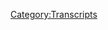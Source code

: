 {{DEFAULTSORT:
    #_TRANSCRIPT_0146:April 4, 2018
}}{{Transcript
    | title         = [[146: April 4, 2018]]
    | caption       = [https://knowledgefight.libsyn.com/knowledge-fight-april-4-2018 Listen to this episode on Libsyn]
    | episodeNumber = [[146: April 4, 2018|146]]
    | length        = 01:52:15
}}

{{MessageBox
    | header     = Warning: Bot Generated Content
    | text       = This transcript was automatically generated by transcription software and likely contains many mistakes and misattributions. Please check the audio for definitive quotes, attribution, and context.
    | image      = N3yvass4myg91.webp
    | imagewidth = 50px
    | id         = warning
}}

{{TranscriptBlock
    | name      = Unknown Speaker
    | timestamp = 00:00:00.000
    | text      = Andy and Kansas you're on the air. Thanks for holding
}}

{{TranscriptBlock
    | name      = Unknown Speaker
    | timestamp = 00:00:03.839
    | text      = Hello Alex, I'm a person color. I'm a huge fan. I love your work. I love you. Hey everybody welcome back to knowledge fight
}}

{{TranscriptBlock
    | name      = Unknown Speaker
    | timestamp = 00:00:09.740
    | text      = I'm Dan. I'm Jordan. We're a couple dudes like to sit around drink novelty beverages and talk a little bit about Alex Jones indeed
}}

{{TranscriptBlock
    | name      = Unknown Speaker
    | timestamp = 00:00:15.800
    | text      = We are Dan. That's what we do. It's been our stated objective
}}

{{TranscriptBlock
    | name      = Unknown Speaker
    | timestamp = 00:00:20.000
    | text      = We're a long time now quite a while like we have a pretty significant body of work, but yeah
}}

{{TranscriptBlock
    | name      = Unknown Speaker
    | timestamp = 00:00:26.399
    | text      = I just say I say you've never heard this goddamn show before Dan. What would you?
}}

{{TranscriptBlock
    | name      = Unknown Speaker
    | timestamp = 00:00:31.559
    | text      = Say our hook is to inspire people to listen
}}

{{TranscriptBlock
    | name      = Unknown Speaker
    | timestamp = 00:00:34.880
    | text      = I would say that people will find the dynamic
}}

{{TranscriptBlock
    | name      = Unknown Speaker
    | timestamp = 00:00:37.039
    | text      = Interesting between a person who spends all of their time studying Alex Jones
}}

{{TranscriptBlock
    | name      = Unknown Speaker
    | timestamp = 00:00:42.000
    | text      = Me who doesn't know anything about Alex in the person of you yes guys. This is there's gonna be fun
}}

{{TranscriptBlock
    | name      = Unknown Speaker
    | timestamp = 00:00:48.240
    | text      = We have a lot of the interesting stuff planned for y'all's to enjoy tonight, but before we get into the show
}}

{{TranscriptBlock
    | name      = Unknown Speaker
    | timestamp = 00:00:55.200
    | text      = I need to make a public apology. Yes, Dan you one of our please made a
}}

{{TranscriptBlock
    | name      = Unknown Speaker
    | timestamp = 00:01:00.920
    | text      = just
}}

{{TranscriptBlock
    | name      = Unknown Speaker
    | timestamp = 00:01:03.159
    | text      = Unstoppable mistake one of just just an egregious error that can never be a
}}

{{TranscriptBlock
    | name      = Unknown Speaker
    | timestamp = 00:01:10.120
    | text      = Apologized for well one of our principles and one of the things that we believe in is that when we get something wrong?
}}

{{TranscriptBlock
    | name      = Unknown Speaker
    | timestamp = 00:01:14.680
    | text      = And we are aware of it
}}

{{TranscriptBlock
    | name      = Unknown Speaker
    | timestamp = 00:01:16.120
    | text      = We must make it clear in as much of a public forum as possible right which is why we are not popular
}}

{{TranscriptBlock
    | name      = Unknown Speaker
    | timestamp = 00:01:22.159
    | text      = No, I put out an article wherein I went and investigated the radio stations that Alex Jones is on and to the conclusion that
}}

{{TranscriptBlock
    | name      = Unknown Speaker
    | timestamp = 00:01:30.000
    | text      = I came to I found 32 stations that he was on in the United States however
}}

{{TranscriptBlock
    | name      = Unknown Speaker
    | timestamp = 00:01:35.000
    | text      = I accidentally stumbled onto another list of Alex Jones affiliates last night
}}

{{TranscriptBlock
    | name      = Unknown Speaker
    | timestamp = 00:01:40.000
    | text      = And I went through all of them a bunch of them were not accurate
}}

{{TranscriptBlock
    | name      = Unknown Speaker
    | timestamp = 00:01:44.439
    | text      = They have dropped him great some a couple were inconclusive, and I found ten additional stations that Alex is on so I can I
}}

{{TranscriptBlock
    | name      = Unknown Speaker
    | timestamp = 00:01:53.280
    | text      = Can reasonably say at this point that Alex Jones may be on 42 stations in the United States
}}

{{TranscriptBlock
    | name      = Unknown Speaker
    | timestamp = 00:01:58.040
    | text      = And I would like to well that changes my view on this entirely
}}

{{TranscriptBlock
    | name      = Unknown Speaker
    | timestamp = 00:02:01.920
    | text      = I would like to apologize for the inaccuracy of the first version of the article the article has been updated, but
}}

{{TranscriptBlock
    | name      = Unknown Speaker
    | timestamp = 00:02:08.000
    | text      = Again, it doesn't matter
}}

{{TranscriptBlock
    | name      = Unknown Speaker
    | timestamp = 00:02:10.000
    | text      = No! Because Sean Hannity is on 500 something Glenn Beck is on 500 something radio stations Rush Limbaugh's on
}}

{{TranscriptBlock
    | name      = Unknown Speaker
    | timestamp = 00:02:18.280
    | text      = 590 radio stations it doesn't matter the difference between 30 and 40 is very all I know is that in those
}}

{{TranscriptBlock
    | name      = Unknown Speaker
    | timestamp = 00:02:26.080
    | text      = Extra 10 radio stations that you've you've discovered
}}

{{TranscriptBlock
    | name      = Unknown Speaker
    | timestamp = 00:02:29.439
    | text      = That's 10% of the United States. We discovered that 10% of the United States
}}

{{TranscriptBlock
    | name      = Unknown Speaker
    | timestamp = 00:02:33.199
    | text      = That's where the other 30 million were we're hanging out on it all makes sense. Yeah, yeah
}}

{{TranscriptBlock
    | name      = Unknown Speaker
    | timestamp = 00:02:39.439
    | text      = Yeah, we put it together also tonight. We are drinking white claw
}}

{{TranscriptBlock
    | name      = Unknown Speaker
    | timestamp = 00:02:42.360
    | text      = We are finishing the white claw hard seltzer which which I discovered it
}}

{{TranscriptBlock
    | name      = Unknown Speaker
    | timestamp = 00:02:47.560
    | text      = Describes itself as the purest hard seltzer in the world which I do not understand you're uncomfortable seltzer purity
}}

{{TranscriptBlock
    | name      = Unknown Speaker
    | timestamp = 00:02:54.039
    | text      = I don't know what that means
}}

{{TranscriptBlock
    | name      = Unknown Speaker
    | timestamp = 00:02:55.080
    | text      = I also don't think it's a worthy thing to hold up on a pedestal the purity of seltzer all I know is that
}}

{{TranscriptBlock
    | name      = Unknown Speaker
    | timestamp = 00:03:01.800
    | text      = All of these have a promise ring around them, so that is entirely possible
}}

{{TranscriptBlock
    | name      = Unknown Speaker
    | timestamp = 00:03:06.280
    | text      = I will say that it's actually a lot better, but I'm not super hungover
}}

{{TranscriptBlock
    | name      = Unknown Speaker
    | timestamp = 00:03:11.599
    | text      = Because of the last I usually helps last time we tried to drink these they tasted like shit
}}

{{TranscriptBlock
    | name      = Unknown Speaker
    | timestamp = 00:03:16.240
    | text      = And I was not over at all and they were delicious. Yeah, they're great now
}}

{{TranscriptBlock
    | name      = Unknown Speaker
    | timestamp = 00:03:19.840
    | text      = Yeah, so speaking of things that are great now. I'd like to give a shout out a couple of new donors
}}

{{TranscriptBlock
    | name      = Unknown Speaker
    | timestamp = 00:03:25.319
    | text      = What's going on out there Kevin?
}}

{{TranscriptBlock
    | name      = Unknown Speaker
    | timestamp = 00:03:27.479
    | text      = I'm a policy wonk. Thank you so much for joining us. Thank you very much Kevin Hart
}}

{{TranscriptBlock
    | name      = Unknown Speaker
    | timestamp = 00:03:31.520
    | text      = Maybe tweet about us you goddamn famous person on now. I'm sorry wait. Who's Kevin Kevin Hart? Oh you said Kevin Hart?
}}

{{TranscriptBlock
    | name      = Unknown Speaker
    | timestamp = 00:03:37.960
    | text      = I mean all right immediately got defensive of Kevin
}}

{{TranscriptBlock
    | name      = Unknown Speaker
    | timestamp = 00:03:42.599
    | text      = Just any Kevin or this yeah, yeah, we appreciate it very much should be Kevin Owens
}}

{{TranscriptBlock
    | name      = Unknown Speaker
    | timestamp = 00:03:48.159
    | text      = Also, I'd like to give a shout out to someone who did donate bumped it up. Hell. Yeah, we appreciate it
}}

{{TranscriptBlock
    | name      = Unknown Speaker
    | timestamp = 00:03:53.599
    | text      = Oh, so very much this lady is a delight so I could give a big old
}}

{{TranscriptBlock
    | name      = Unknown Speaker
    | timestamp = 00:03:57.439
    | text      = Thank you out to Sonia from Sweden Sonia from Sweden. You're a hero. You are now a technocrat
}}

{{TranscriptBlock
    | name      = Unknown Speaker
    | timestamp = 00:04:03.120
    | text      = I'm a policy wonk
}}

{{TranscriptBlock
    | name      = Unknown Speaker
    | timestamp = 00:04:07.360
    | text      = Someone someone sodomite sent me a bucket of poop daddy shark
}}

{{TranscriptBlock
    | name      = Unknown Speaker
    | timestamp = 00:04:12.560
    | text      = Jar-jar Binks has a Caribbean black accent. He's a loser little little titty, baby
}}

{{TranscriptBlock
    | name      = Unknown Speaker
    | timestamp = 00:04:19.439
    | text      = I don't want to hate black people. I renounce Jesus Christ. Thank you so much Sonia
}}

{{TranscriptBlock
    | name      = Unknown Speaker
    | timestamp = 00:04:24.699
    | text      = If
}}

{{TranscriptBlock
    | name      = Unknown Speaker
    | timestamp = 00:04:26.779
    | text      = You would like thank you so much
}}

{{TranscriptBlock
    | name      = Unknown Speaker
    | timestamp = 00:04:29.500
    | text      = Sonia if you'd like to become a policy wonk yourself you can by going to our website knowledge fight calm clicking the support the show
}}

{{TranscriptBlock
    | name      = Unknown Speaker
    | timestamp = 00:04:35.420
    | text      = Button we would appreciate it very much cuz hey look Soros ain't coming yeah
}}

{{TranscriptBlock
    | name      = Unknown Speaker
    | timestamp = 00:04:40.339
    | text      = No, I don't think it's happening, and I want to make this public declaration
}}

{{TranscriptBlock
    | name      = Unknown Speaker
    | timestamp = 00:04:43.899
    | text      = Just because you know what and let me let me be honest with you if you just want to say if you just want to
}}

{{TranscriptBlock
    | name      = Unknown Speaker
    | timestamp = 00:04:48.980
    | text      = Put a dollar bill inside of an envelope and don't don't put any address on there
}}

{{TranscriptBlock
    | name      = Unknown Speaker
    | timestamp = 00:04:54.459
    | text      = Chances are it will show up at our place. Yeah, probably yeah, I think so
}}

{{TranscriptBlock
    | name      = Unknown Speaker
    | timestamp = 00:04:57.899
    | text      = I think I believe that I want to make this public declaration because I think I've been wrestling with this okay
}}

{{TranscriptBlock
    | name      = Unknown Speaker
    | timestamp = 00:05:04.699
    | text      = With depression shout out to Marty DeRosa no although great great show sad to see it end very pretty soon
}}

{{TranscriptBlock
    | name      = Unknown Speaker
    | timestamp = 00:05:11.500
    | text      = I believe I don't know he's wrapping it up
}}

{{TranscriptBlock
    | name      = Unknown Speaker
    | timestamp = 00:05:14.019
    | text      = but the
}}

{{TranscriptBlock
    | name      = Unknown Speaker
    | timestamp = 00:05:16.379
    | text      = I've
}}

{{TranscriptBlock
    | name      = Unknown Speaker
    | timestamp = 00:05:17.259
    | text      = Come to a realization that I would reject Soros money if it was ever offered which let's be clear
}}

{{TranscriptBlock
    | name      = Unknown Speaker
    | timestamp = 00:05:22.300
    | text      = It has it will never be it has not been nor will it no
}}

{{TranscriptBlock
    | name      = Unknown Speaker
    | timestamp = 00:05:25.899
    | text      = But I realized that just based on how easy it is to attack that I wouldn't want that to be a piece of
}}

{{TranscriptBlock
    | name      = Unknown Speaker
    | timestamp = 00:05:31.500
    | text      = Who we are and and and what the perception of what we do is of course so I make this promise to the audience
}}

{{TranscriptBlock
    | name      = Unknown Speaker
    | timestamp = 00:05:37.300
    | text      = We will reject Soros money if it's ever offered and it has not been no
}}

{{TranscriptBlock
    | name      = Unknown Speaker
    | timestamp = 00:05:41.339
    | text      = Never will be and it would need to be God it would need to be a lot far
}}

{{TranscriptBlock
    | name      = Unknown Speaker
    | timestamp = 00:05:45.759
    | text      = It would need to be a lot far out is getting really smart in the chat room suggesting that
}}

{{TranscriptBlock
    | name      = Unknown Speaker
    | timestamp = 00:05:49.519
    | text      = We're just trying to neg
}}

{{TranscriptBlock
    | name      = Unknown Speaker
    | timestamp = 00:05:54.879
    | text      = I'm gonna be honest if we if Soros did offer us like three million dollars
}}

{{TranscriptBlock
    | name      = Unknown Speaker
    | timestamp = 00:06:00.120
    | text      = I would put that into a CD and let me tell you something. I would live off the interest
}}

{{TranscriptBlock
    | name      = Unknown Speaker
    | timestamp = 00:06:05.040
    | text      = Well, that's a whole different issue
}}

{{TranscriptBlock
    | name      = Unknown Speaker
    | timestamp = 00:06:08.040
    | text      = I'm just saying that if I if I have enough money to create a good financial strategy
}}

{{TranscriptBlock
    | name      = Unknown Speaker
    | timestamp = 00:06:12.920
    | text      = I would do that and then I would begin voting Republican. I'm talking about him offering like 60 grand a year
}}

{{TranscriptBlock
    | name      = Unknown Speaker
    | timestamp = 00:06:18.519
    | text      = I can't handle the the capital gains tax on 1.5 million dollars
}}

{{TranscriptBlock
    | name      = Unknown Speaker
    | timestamp = 00:06:23.319
    | text      = Actually, we wouldn't split it equally. We you have to get I would say 2.5 not go to you nonsense. I'd take 500 nonsense
}}

{{TranscriptBlock
    | name      = Unknown Speaker
    | timestamp = 00:06:30.399
    | text      = Oh, yeah, but down the middle when it's three million dollars
}}

{{TranscriptBlock
    | name      = Unknown Speaker
    | timestamp = 00:06:35.800
    | text      = Anyway
}}

{{TranscriptBlock
    | name      = Unknown Speaker
    | timestamp = 00:06:37.199
    | text      = Guys the way we live at three million dollars would put us up for life
}}

{{TranscriptBlock
    | name      = Unknown Speaker
    | timestamp = 00:06:42.600
    | text      = Because we would live the exact same way. I wouldn't change the damn thing
}}

{{TranscriptBlock
    | name      = Unknown Speaker
    | timestamp = 00:06:45.600
    | text      = That's what everybody says and who knows if that's true. I might get a yacht
}}

{{TranscriptBlock
    | name      = Unknown Speaker
    | timestamp = 00:06:49.879
    | text      = You couldn't afford a yacht. I got a yacht on Lake, Michigan
}}

{{TranscriptBlock
    | name      = Unknown Speaker
    | timestamp = 00:06:54.360
    | text      = Anyway enough of this bullshit. Okay to business. All right today Jordan defeat the Huns indeed
}}

{{TranscriptBlock
    | name      = Unknown Speaker
    | timestamp = 00:06:59.360
    | text      = Okay, we will be going over the April 4th 2018 episode that is from Wednesday and
}}

{{TranscriptBlock
    | name      = Unknown Speaker
    | timestamp = 00:07:07.360
    | text      = Boy famously known as April Fool's Day. No the fourth 404. Yeah. What are you doing? I?
}}

{{TranscriptBlock
    | name      = Unknown Speaker
    | timestamp = 00:07:15.920
    | text      = I'm sorry. That joke was not found. No
}}

{{TranscriptBlock
    | name      = Unknown Speaker
    | timestamp = 00:07:21.639
    | text      = So
}}

{{TranscriptBlock
    | name      = Unknown Speaker
    | timestamp = 00:07:22.879
    | text      = This show is a mess. It is super messed up a lot of really stupid stuff happened
}}

{{TranscriptBlock
    | name      = Unknown Speaker
    | timestamp = 00:07:29.319
    | text      = It's the day right after the shooting at YouTube headquarters
}}

{{TranscriptBlock
    | name      = Unknown Speaker
    | timestamp = 00:07:33.120
    | text      = Okay, and weirdly Alex does not talk about that very much. That is weird
}}

{{TranscriptBlock
    | name      = Unknown Speaker
    | timestamp = 00:07:37.839
    | text      = It seems like the perfect one for him to talk about would think yes
}}

{{TranscriptBlock
    | name      = Unknown Speaker
    | timestamp = 00:07:41.439
    | text      = She's you know, like what a PETA activist like of course you would think that he would make hay out of it
}}

{{TranscriptBlock
    | name      = Unknown Speaker
    | timestamp = 00:07:48.000
    | text      = But he doesn't accept to sort of say like hey, it's interesting that no one's talking about this much
}}

{{TranscriptBlock
    | name      = Unknown Speaker
    | timestamp = 00:07:53.560
    | text      = Pretty sure everybody talked about it loudly. Yeah quite a bit, but then it sort of petered out a little bit
}}

{{TranscriptBlock
    | name      = Unknown Speaker
    | timestamp = 00:07:59.199
    | text      = But I think that's because no one died
}}

{{TranscriptBlock
    | name      = Unknown Speaker
    | timestamp = 00:08:01.199
    | text      = except for the shooter herself
}}

{{TranscriptBlock
    | name      = Unknown Speaker
    | timestamp = 00:08:04.319
    | text      = And that makes it a little bit less severe. We have more pressing issues
}}

{{TranscriptBlock
    | name      = Unknown Speaker
    | timestamp = 00:08:07.560
    | text      = Yeah, the conversations that people were having were articles that I read that I thought were really interesting about how
}}

{{TranscriptBlock
    | name      = Unknown Speaker
    | timestamp = 00:08:13.720
    | text      = California's gun laws
}}

{{TranscriptBlock
    | name      = Unknown Speaker
    | timestamp = 00:08:15.540
    | text      = Actually probably prevented this from being way worse, right? She didn't have an AR
}}

{{TranscriptBlock
    | name      = Unknown Speaker
    | timestamp = 00:08:20.480
    | text      = Yeah, yeah and statistics have shown that it doesn't you can't really stop someone from doing something like this
}}

{{TranscriptBlock
    | name      = Unknown Speaker
    | timestamp = 00:08:26.319
    | text      = But you can limit the number of people who get killed you can mitigate the damage hopefully and studies have
}}

{{TranscriptBlock
    | name      = Unknown Speaker
    | timestamp = 00:08:32.440
    | text      = Consistently shown that of course Alex doesn't want to engage with that flies counter to his narrative, right?
}}

{{TranscriptBlock
    | name      = Unknown Speaker
    | timestamp = 00:08:37.200
    | text      = But he does say one thing about the shooting and I think it's gonna infuriate you
}}

{{TranscriptBlock
    | name      = Unknown Speaker
    | timestamp = 00:08:41.279
    | text      = It made me pretty mad and it is how we start our investigation great off to a good go of four four eighteen
}}

{{TranscriptBlock
    | name      = Unknown Speaker
    | timestamp = 00:08:49.159
    | text      = And I think it's terrible what happened at YouTube and the terrible that happened is employees of Google
}}

{{TranscriptBlock
    | name      = Unknown Speaker
    | timestamp = 00:08:53.220
    | text      = But this is what happens as
}}

{{TranscriptBlock
    | name      = Unknown Speaker
    | timestamp = 00:08:58.700
    | text      = Kennedy said what was his famous quote those that make peaceful elections
}}

{{TranscriptBlock
    | name      = Unknown Speaker
    | timestamp = 00:09:04.419
    | text      = Impossible make violent revolution inevitable. What do you think about that? How does that grab you?
}}

{{TranscriptBlock
    | name      = Unknown Speaker
    | timestamp = 00:09:14.379
    | text      = First off did Kennedy even say that I don't I don't think that's I think he's misattributed
}}

{{TranscriptBlock
    | name      = Unknown Speaker
    | timestamp = 00:09:18.620
    | text      = He's a yeah, I don't I don't think that I also he doesn't even understand the fucking quote
}}

{{TranscriptBlock
    | name      = Unknown Speaker
    | timestamp = 00:09:23.820
    | text      = No, did he not get the fucking point of that? No, no, not at all
}}

{{TranscriptBlock
    | name      = Unknown Speaker
    | timestamp = 00:09:28.700
    | text      = That runs counter to his entire narrative
}}

{{TranscriptBlock
    | name      = Unknown Speaker
    | timestamp = 00:09:31.620
    | text      = Somewhat but what what he's how he's pitching this and selling it to his audience. Is that like
}}

{{TranscriptBlock
    | name      = Unknown Speaker
    | timestamp = 00:09:38.419
    | text      = YouTube shouldn't have fucking banned her then. Yeah, but she didn't get banned
}}

{{TranscriptBlock
    | name      = Unknown Speaker
    | timestamp = 00:09:42.299
    | text      = She got she had her videos demonetized when YouTube changed its sort of structure
}}

{{TranscriptBlock
    | name      = Unknown Speaker
    | timestamp = 00:09:47.480
    | text      = And and that's something that's what they're well within their rights to do. They didn't ban or they didn't censor her
}}

{{TranscriptBlock
    | name      = Unknown Speaker
    | timestamp = 00:09:52.220
    | text      = They just changed their business model in such a way that smaller channels can't get ad revenue when they aren't
}}

{{TranscriptBlock
    | name      = Unknown Speaker
    | timestamp = 00:09:58.139
    | text      = They don't have ads on their videos anymore. Right? So that I mean it sucks for people I get that
}}

{{TranscriptBlock
    | name      = Unknown Speaker
    | timestamp = 00:10:03.580
    | text      = I empathize with that and I think it's probably shitty of YouTube in some ways, but it's not it's not ethically wrong
}}

{{TranscriptBlock
    | name      = Unknown Speaker
    | timestamp = 00:10:11.139
    | text      = It's not illegal and it's not banning people
}}

{{TranscriptBlock
    | name      = Unknown Speaker
    | timestamp = 00:10:13.179
    | text      = I mean at worst it's exploitative which is something that we have just accepted is but it's fine for
}}

{{TranscriptBlock
    | name      = Unknown Speaker
    | timestamp = 00:10:19.779
    | text      = Corporations to do but it's not necessarily
}}

{{TranscriptBlock
    | name      = Unknown Speaker
    | timestamp = 00:10:22.019
    | text      = Exploitative if you have these small channels that don't have ads on their videos
}}

{{TranscriptBlock
    | name      = Unknown Speaker
    | timestamp = 00:10:25.659
    | text      = That you're just giving a place where they can put them up sure your overall traffic rises
}}

{{TranscriptBlock
    | name      = Unknown Speaker
    | timestamp = 00:10:31.299
    | text      = But it's infinitesimal compared to the big channels that have millions of subscribers and hundreds of millions of views on their videos
}}

{{TranscriptBlock
    | name      = Unknown Speaker
    | timestamp = 00:10:38.500
    | text      = They're not hundreds of millions, but tens of millions of it
}}

{{TranscriptBlock
    | name      = Unknown Speaker
    | timestamp = 00:10:40.679
    | text      = It's still content that you are not
}}

{{TranscriptBlock
    | name      = Unknown Speaker
    | timestamp = 00:10:44.960
    | text      = Look if you're it's exploitative in terms of expectation
}}

{{TranscriptBlock
    | name      = Unknown Speaker
    | timestamp = 00:10:49.639
    | text      = Because they're pitching this idea of a world where you put videos up on YouTube and if you play your cards
}}

{{TranscriptBlock
    | name      = Unknown Speaker
    | timestamp = 00:10:56.080
    | text      = Right, and you're interesting you'll make money off it. Yeah when in reality, that's not the case. There's a very small
}}

{{TranscriptBlock
    | name      = Unknown Speaker
    | timestamp = 00:11:02.799
    | text      = Minority of people who are posting videos to YouTube that make any reasonable amount of money
}}

{{TranscriptBlock
    | name      = Unknown Speaker
    | timestamp = 00:11:07.279
    | text      = Right, of course and so they pitch this idea of like this is a way that you can build an audience and build an income
}}

{{TranscriptBlock
    | name      = Unknown Speaker
    | timestamp = 00:11:13.240
    | text      = Stream off of it, and I think that a lot of people are disenchanted by the idea of even that fantasy being taken away from them
}}

{{TranscriptBlock
    | name      = Unknown Speaker
    | timestamp = 00:11:20.320
    | text      = Yeah, it's like it's like Amway
}}

{{TranscriptBlock
    | name      = Unknown Speaker
    | timestamp = 00:11:23.320
    | text      = It's like being an Alex Jones sales pyramid scheme or whatever it is
}}

{{TranscriptBlock
    | name      = Unknown Speaker
    | timestamp = 00:11:29.360
    | text      = They they sell it hard and then it doesn't work out and they fuck you
}}

{{TranscriptBlock
    | name      = Unknown Speaker
    | timestamp = 00:11:34.220
    | text      = I admittedly don't understand everything about this shooter or their motivations, but I will say that I was saying she
}}

{{TranscriptBlock
    | name      = Unknown Speaker
    | timestamp = 00:11:41.600
    | text      = Yeah, Alex is pitching a stupid narrative
}}

{{TranscriptBlock
    | name      = Unknown Speaker
    | timestamp = 00:11:45.799
    | text      = Fucking gun and she used it to shoot people. Yeah, there's that is a big problem. That's probably a foundational problem
}}

{{TranscriptBlock
    | name      = Unknown Speaker
    | timestamp = 00:11:53.440
    | text      = Yeah, and the other the other thing is that?
}}

{{TranscriptBlock
    | name      = Unknown Speaker
    | timestamp = 00:11:58.399
    | text      = I'm really I'm just uncomfortable with Alex's like this is what happens
}}

{{TranscriptBlock
    | name      = Unknown Speaker
    | timestamp = 00:12:02.899
    | text      = like
}}

{{TranscriptBlock
    | name      = Unknown Speaker
    | timestamp = 00:12:04.220
    | text      = Hmm. I mean, that's not okay. I mean what it would
}}

{{TranscriptBlock
    | name      = Unknown Speaker
    | timestamp = 00:12:08.039
    | text      = Frankly at this point. I I don't I I understand that reaction
}}

{{TranscriptBlock
    | name      = Unknown Speaker
    | timestamp = 00:12:12.580
    | text      = Like I understand that reaction not from Alex. That's true not getting his prior comment, but it's hard
}}

{{TranscriptBlock
    | name      = Unknown Speaker
    | timestamp = 00:12:18.779
    | text      = It's hard to not be a fucking anesthetized to this
}}

{{TranscriptBlock
    | name      = Unknown Speaker
    | timestamp = 00:12:23.460
    | text      = constant
}}

{{TranscriptBlock
    | name      = Unknown Speaker
    | timestamp = 00:12:24.539
    | text      = Unending stream of gun violence sure that for that has been going on for what?
}}

{{TranscriptBlock
    | name      = Unknown Speaker
    | timestamp = 00:12:29.779
    | text      = all of America it's been a while like it's it's something that will not be addressed and and the craziest thing is I
}}

{{TranscriptBlock
    | name      = Unknown Speaker
    | timestamp = 00:12:37.899
    | text      = think
}}

{{TranscriptBlock
    | name      = Unknown Speaker
    | timestamp = 00:12:38.659
    | text      = There's a there's a serious chance if we were to fucking do it that we could repeal the Second Amendment
}}

{{TranscriptBlock
    | name      = Unknown Speaker
    | timestamp = 00:12:46.139
    | text      = I bet we have more than two-thirds of states that would be willing to know I
}}

{{TranscriptBlock
    | name      = Unknown Speaker
    | timestamp = 00:12:51.179
    | text      = Disagree look at the fucking their state their legislatures wouldn't wouldn't agree to it
}}

{{TranscriptBlock
    | name      = Unknown Speaker
    | timestamp = 00:12:56.059
    | text      = But the people as a whole would the I don't believe that that's that's the problem
}}

{{TranscriptBlock
    | name      = Unknown Speaker
    | timestamp = 00:13:01.179
    | text      = It's that it would be the legislators that have to vote on that and and we could
}}

{{TranscriptBlock
    | name      = Unknown Speaker
    | timestamp = 00:13:07.500
    | text      = Know the governor's are not important whenever it comes into
}}

{{TranscriptBlock
    | name      = Unknown Speaker
    | timestamp = 00:13:11.179
    | text      = Repealing an amendment. I'm sure I'm gonna be corrected in the chat room almost to me right almost immediately
}}

{{TranscriptBlock
    | name      = Unknown Speaker
    | timestamp = 00:13:20.179
    | text      = That's how you have to do it yeah, there's no other way to repeal an amendment
}}

{{TranscriptBlock
    | name      = Unknown Speaker
    | timestamp = 00:13:23.580
    | text      = You can't just be like hey, let's get that one off there you have to now come up with another amendment
}}

{{TranscriptBlock
    | name      = Unknown Speaker
    | timestamp = 00:13:28.299
    | text      = That undoes what that amendment did which has I believe it's been done before yeah, it has yeah, that's why we can drink
}}

{{TranscriptBlock
    | name      = Unknown Speaker
    | timestamp = 00:13:36.179
    | text      = So that's the big reason. I'm literally doing yeah exactly you are literally repealed an amendment right now. Yeah um
}}

{{TranscriptBlock
    | name      = Unknown Speaker
    | timestamp = 00:13:43.940
    | text      = Sure, I disagree with you. I don't think it's possible, and I don't think it's necessary. I do think that
}}

{{TranscriptBlock
    | name      = Unknown Speaker
    | timestamp = 00:13:50.299
    | text      = Maybe the Supreme Court re
}}

{{TranscriptBlock
    | name      = Unknown Speaker
    | timestamp = 00:13:52.299
    | text      = Re looking at DC. What do we have now? No not until we start all right?
}}

{{TranscriptBlock
    | name      = Unknown Speaker
    | timestamp = 00:13:58.419
    | text      = So then that doesn't work either. We're we're we're fucked
}}

{{TranscriptBlock
    | name      = Unknown Speaker
    | timestamp = 00:14:00.899
    | text      = We're left where we are right which is of course why we're anesthetized to gun violence and because it's like there's no
}}

{{TranscriptBlock
    | name      = Unknown Speaker
    | timestamp = 00:14:08.940
    | text      = There's no real avenue to correct it. Yeah, I agree. It's mess
}}

{{TranscriptBlock
    | name      = Unknown Speaker
    | timestamp = 00:14:15.100
    | text      = And then the other thing too is that Alex always talks about victim disarmament zones being where shootings happen
}}

{{TranscriptBlock
    | name      = Unknown Speaker
    | timestamp = 00:14:21.419
    | text      = You know like schools. There's no guns in school, so that's where shooters go
}}

{{TranscriptBlock
    | name      = Unknown Speaker
    | timestamp = 00:14:27.220
    | text      = This is work. This is your workplace. Yeah, and you know workplace shootings are fairly common
}}

{{TranscriptBlock
    | name      = Unknown Speaker
    | timestamp = 00:14:32.500
    | text      = But also it's not like it's just a matter of people are disarmed at this Google headquarters. There's intense security
}}

{{TranscriptBlock
    | name      = Unknown Speaker
    | timestamp = 00:14:39.759
    | text      = Yeah, that's why she shot through the back door to get in you shot through the back door to get in
}}

{{TranscriptBlock
    | name      = Unknown Speaker
    | timestamp = 00:14:45.679
    | text      = That's my understand like a fucking movie. Yeah, because there's heavy security at the edges and stuff
}}

{{TranscriptBlock
    | name      = Unknown Speaker
    | timestamp = 00:14:51.440
    | text      = Yeah, and so I mean it's not a disarmament zone. It's not like a
}}

{{TranscriptBlock
    | name      = Unknown Speaker
    | timestamp = 00:14:55.740
    | text      = situation where hey
}}

{{TranscriptBlock
    | name      = Unknown Speaker
    | timestamp = 00:14:57.620
    | text      = You know the suggestion with Parkland is like let's arm teachers. That's fucking stupid now. You're turning to
}}

{{TranscriptBlock
    | name      = Unknown Speaker
    | timestamp = 00:15:04.100
    | text      = Disastrous world where you're teaching people with a threat of a gun and now you're like oh now
}}

{{TranscriptBlock
    | name      = Unknown Speaker
    | timestamp = 00:15:10.000
    | text      = You can't go to work without maybe people
}}

{{TranscriptBlock
    | name      = Unknown Speaker
    | timestamp = 00:15:12.000
    | text      = People your boss having a gun. Yeah, it seems like the the two solutions that are
}}

{{TranscriptBlock
    | name      = Unknown Speaker
    | timestamp = 00:15:19.840
    | text      = being
}}

{{TranscriptBlock
    | name      = Unknown Speaker
    | timestamp = 00:15:22.720
    | text      = Realistically proposed by either side are hey, let's limit guns cuz duh
}}

{{TranscriptBlock
    | name      = Unknown Speaker
    | timestamp = 00:15:29.559
    | text      = And the other side is hey, what if everybody had a gun nobody be shooting anybody? Mm-hmm
}}

{{TranscriptBlock
    | name      = Unknown Speaker
    | timestamp = 00:15:35.320
    | text      = That's it. We're legitimately pushing ever closer to the deep space 9-millimeter video becoming reality
}}

{{TranscriptBlock
    | name      = Unknown Speaker
    | timestamp = 00:15:42.080
    | text      = Yeah, everyone in society had a Mexican standoff with each other, huh? Huh? Yeah
}}

{{TranscriptBlock
    | name      = Unknown Speaker
    | timestamp = 00:15:46.960
    | text      = So in this next clip Alex talks about a new
}}

{{TranscriptBlock
    | name      = Unknown Speaker
    | timestamp = 00:15:50.840
    | text      = Initiative that Trump is probably maybe thinking about I have no idea great
}}

{{TranscriptBlock
    | name      = Unknown Speaker
    | timestamp = 00:15:55.240
    | text      = I think this is bad and I think if anybody else did it Alex would be super against it
}}

{{TranscriptBlock
    | name      = Unknown Speaker
    | timestamp = 00:16:00.120
    | text      = But of course because Trump's doing it. He's thrilled gotta support it from Jerome
}}

{{TranscriptBlock
    | name      = Unknown Speaker
    | timestamp = 00:16:04.159
    | text      = Korsy sources and my other sources in the White House
}}

{{TranscriptBlock
    | name      = Unknown Speaker
    | timestamp = 00:16:07.919
    | text      = I was told months ago that he's been talking to Peter Thiel and then he's been talking to other
}}

{{TranscriptBlock
    | name      = Unknown Speaker
    | timestamp = 00:16:13.039
    | text      = Folks like Elon Musk Peter
}}

{{TranscriptBlock
    | name      = Unknown Speaker
    | timestamp = 00:16:14.980
    | text      = They are developing a plan with his new 2020 campaign head who was just their tech head who's a great guy as well
}}

{{TranscriptBlock
    | name      = Unknown Speaker
    | timestamp = 00:16:21.080
    | text      = I'm told he to go after leftist
}}

{{TranscriptBlock
    | name      = Unknown Speaker
    | timestamp = 00:16:24.279
    | text      = Monopolies in the internet which is Facebook Twitter Google the axios saying that Trump loves Facebook is not true
}}

{{TranscriptBlock
    | name      = Unknown Speaker
    | timestamp = 00:16:31.419
    | text      = He does say oh
}}

{{TranscriptBlock
    | name      = Unknown Speaker
    | timestamp = 00:16:34.259
    | text      = You know if other people are getting censored that's a problem. But at least I'll break through it
}}

{{TranscriptBlock
    | name      = Unknown Speaker
    | timestamp = 00:16:37.720
    | text      = That's what he says. He goes they don't censor me, but
}}

{{TranscriptBlock
    | name      = Unknown Speaker
    | timestamp = 00:16:40.379
    | text      = He's now learning that all these channels that amplify him and then and the channels that carry his speeches are being banned on Facebook
}}

{{TranscriptBlock
    | name      = Unknown Speaker
    | timestamp = 00:16:47.539
    | text      = He is getting brief. Let me just tell Facebook
}}

{{TranscriptBlock
    | name      = Unknown Speaker
    | timestamp = 00:16:50.379
    | text      = He's been briefed face to face by three people
}}

{{TranscriptBlock
    | name      = Unknown Speaker
    | timestamp = 00:16:53.200
    | text      = I know in the last month doubt this is true that he is being turned down his volume from 11
}}

{{TranscriptBlock
    | name      = Unknown Speaker
    | timestamp = 00:16:58.940
    | text      = Aka spinal tap down to about a one or maybe a point five. It's it's less than ten percent of what it was
}}

{{TranscriptBlock
    | name      = Unknown Speaker
    | timestamp = 00:17:06.099
    | text      = Ahead of the midterms. They're dialing everybody back Congress women running for Congress again
}}

{{TranscriptBlock
    | name      = Unknown Speaker
    | timestamp = 00:17:11.259
    | text      = You know been banned people running for Congress are having their very milk toast videos banned on Twitter and Facebook and YouTube
}}

{{TranscriptBlock
    | name      = Unknown Speaker
    | timestamp = 00:17:17.099
    | text      = They're not letting them share them. They're they're they're banning them. Yeah, those milk toasts all of those shootings
}}

{{TranscriptBlock
    | name      = Unknown Speaker
    | timestamp = 00:17:22.619
    | text      = There are false flag videos teal to talk regulation of big tech. And so that is the big enchilada
}}

{{TranscriptBlock
    | name      = Unknown Speaker
    | timestamp = 00:17:29.299
    | text      = It's always fun because Alex says everything's a big enchilada, but also right there at the end
}}

{{TranscriptBlock
    | name      = Unknown Speaker
    | timestamp = 00:17:34.859
    | text      = Trump is pushing for
}}

{{TranscriptBlock
    | name      = Unknown Speaker
    | timestamp = 00:17:37.019
    | text      = Regulation. Yeah of big company. It's a great idea as long as it supports or benefits conservatives
}}

{{TranscriptBlock
    | name      = Unknown Speaker
    | timestamp = 00:17:44.019
    | text      = Regulation is great. It's wonderful. It's a great thing whenever it helps you. Uh-huh. It's odd that you're not for regulation
}}

{{TranscriptBlock
    | name      = Unknown Speaker
    | timestamp = 00:17:51.619
    | text      = Mm-hmm, but whenever regulation is good for you. Mm-hmm. It almost seems hypocritical Dan
}}

{{TranscriptBlock
    | name      = Unknown Speaker
    | timestamp = 00:17:57.579
    | text      = Oh, and I mean, I'm sure it look frankly it's like a this business doesn't want to put up with my bullshit regulate them
}}

{{TranscriptBlock
    | name      = Unknown Speaker
    | timestamp = 00:18:04.380
    | text      = Yeah, hey
}}

{{TranscriptBlock
    | name      = Unknown Speaker
    | timestamp = 00:18:06.420
    | text      = The the government wants to say that there's emission standards because you know, some cities are
}}

{{TranscriptBlock
    | name      = Unknown Speaker
    | timestamp = 00:18:15.819
    | text      = Some cities have unbreathable air
}}

{{TranscriptBlock
    | name      = Unknown Speaker
    | timestamp = 00:18:17.819
    | text      = Also, the very concept of a leftist monopoly is an oxymoron
}}

{{TranscriptBlock
    | name      = Unknown Speaker
    | timestamp = 00:18:24.380
    | text      = That is not a possible thing. Well, if you are a leftist you are aware that
}}

{{TranscriptBlock
    | name      = Unknown Speaker
    | timestamp = 00:18:30.539
    | text      = monopolies are inherently
}}

{{TranscriptBlock
    | name      = Unknown Speaker
    | timestamp = 00:18:33.059
    | text      = Damaging to any functioning society. I think there's some left-leaning movements over history that have veered towards bad
}}

{{TranscriptBlock
    | name      = Unknown Speaker
    | timestamp = 00:18:41.259
    | text      = economic
}}

{{TranscriptBlock
    | name      = Unknown Speaker
    | timestamp = 00:18:42.460
    | text      = Alignments, but that's as they became
}}

{{TranscriptBlock
    | name      = Unknown Speaker
    | timestamp = 00:18:44.460
    | text      = Authoritarian systems, you know, it's not it's not which again if you are a leftist you cannot be for an
}}

{{TranscriptBlock
    | name      = Unknown Speaker
    | timestamp = 00:18:52.740
    | text      = Authoritarian system in principle. It's tough. We're gonna get more into this in a minute in a fun way
}}

{{TranscriptBlock
    | name      = Unknown Speaker
    | timestamp = 00:18:58.299
    | text      = Okay, you're not gonna it might be fun. It's fun to me
}}

{{TranscriptBlock
    | name      = Unknown Speaker
    | timestamp = 00:19:02.339
    | text      = Because you love torturing me. Well, just I like reading things. Yeah, and I've
}}

{{TranscriptBlock
    | name      = Unknown Speaker
    | timestamp = 00:19:08.140
    | text      = Got a lot of research going on. I have a wall of text to read to you
}}

{{TranscriptBlock
    | name      = Unknown Speaker
    | timestamp = 00:19:11.980
    | text      = So you're gonna infuriate me and then delight in your research
}}

{{TranscriptBlock
    | name      = Unknown Speaker
    | timestamp = 00:19:15.740
    | text      = I'm kind of sick of the bullshit about something and it comes to a head on this episode
}}

{{TranscriptBlock
    | name      = Unknown Speaker
    | timestamp = 00:19:19.740
    | text      = And I just want to I want to clear the air about some stuff, right?
}}

{{TranscriptBlock
    | name      = Unknown Speaker
    | timestamp = 00:19:23.180
    | text      = But before that on this episode if it's about Roseanne, I'm gonna kill you. It's not I don't really care about that. Although
}}

{{TranscriptBlock
    | name      = Unknown Speaker
    | timestamp = 00:19:30.819
    | text      = I'm kind of sick of that too. Yeah
}}

{{TranscriptBlock
    | name      = Unknown Speaker
    | timestamp = 00:19:34.420
    | text      = Something I'm not sick of is Alex making stupid love it love the transition Dan and his next claim Alex Jones
}}

{{TranscriptBlock
    | name      = Unknown Speaker
    | timestamp = 00:19:40.220
    | text      = Announces that next week. He's gonna be in Washington DC
}}

{{TranscriptBlock
    | name      = Unknown Speaker
    | timestamp = 00:19:44.339
    | text      = But why why?
}}

{{TranscriptBlock
    | name      = Unknown Speaker
    | timestamp = 00:19:46.619
    | text      = So here is one announcement. I do want to go ahead and make for everyone and
}}

{{TranscriptBlock
    | name      = Unknown Speaker
    | timestamp = 00:19:52.380
    | text      = There's a video breaking it down on
}}

{{TranscriptBlock
    | name      = Unknown Speaker
    | timestamp = 00:19:55.500
    | text      = info wars
}}

{{TranscriptBlock
    | name      = Unknown Speaker
    | timestamp = 00:19:57.099
    | text      = calm
}}

{{TranscriptBlock
    | name      = Unknown Speaker
    | timestamp = 00:19:58.579
    | text      = Democrat plan to repeal First Amendment discovered
}}

{{TranscriptBlock
    | name      = Unknown Speaker
    | timestamp = 00:20:01.579
    | text      = Alex Jones to hold press conference against Soros backed lawsuits on Tuesday April 10th
}}

{{TranscriptBlock
    | name      = Unknown Speaker
    | timestamp = 00:20:11.099
    | text      = Myself truly will make a statement and take questions from the press in Washington DC
}}

{{TranscriptBlock
    | name      = Unknown Speaker
    | timestamp = 00:20:16.220
    | text      = Yep, before we I can't wait to watch that. He's also gonna be it's a three-hour press conference
}}

{{TranscriptBlock
    | name      = Unknown Speaker
    | timestamp = 00:20:21.779
    | text      = He's just doing his show from the play. Well, I can't wait for that episode
}}

{{TranscriptBlock
    | name      = Unknown Speaker
    | timestamp = 00:20:25.220
    | text      = It's gonna be amazing all about it
}}

{{TranscriptBlock
    | name      = Unknown Speaker
    | timestamp = 00:20:26.779
    | text      = but also I want to be clear about this because this is something that I had to look into because of the
}}

{{TranscriptBlock
    | name      = Unknown Speaker
    | timestamp = 00:20:31.059
    | text      = Larry Sinclair research that I did remember the guy who claimed he yeah smoked crack and blew Obama in a limo
}}

{{TranscriptBlock
    | name      = Unknown Speaker
    | timestamp = 00:20:36.259
    | text      = Yeah, and is a completely lunatic individual
}}

{{TranscriptBlock
    | name      = Unknown Speaker
    | timestamp = 00:20:40.099
    | text      = He you can just rent out the press club
}}

{{TranscriptBlock
    | name      = Unknown Speaker
    | timestamp = 00:20:42.420
    | text      = That's why he did a press conference at the press club. Alex Jones is just paying to rent out a room at the press club
}}

{{TranscriptBlock
    | name      = Unknown Speaker
    | timestamp = 00:20:48.180
    | text      = That's nice. They don't have editorial oversight of like who comes and does a press conference. They just allow people to do it. So
}}

{{TranscriptBlock
    | name      = Unknown Speaker
    | timestamp = 00:20:56.099
    | text      = Congratulations, Alex. You're trying to air like
}}

{{TranscriptBlock
    | name      = Unknown Speaker
    | timestamp = 00:20:58.099
    | text      = How much does it cost? It's not it's probably not cheap. Yeah, that's a good point Larry Sinclair
}}

{{TranscriptBlock
    | name      = Unknown Speaker
    | timestamp = 00:21:03.500
    | text      = I was gonna say I think we should I think we should definitely press conference. I'll look into it
}}

{{TranscriptBlock
    | name      = Unknown Speaker
    | timestamp = 00:21:08.099
    | text      = Yeah, let's let's fly to DC and give a press conference. Let's finish this clip and then we'll
}}

{{TranscriptBlock
    | name      = Unknown Speaker
    | timestamp = 00:21:13.500
    | text      = Okay, look up numbers
}}

{{TranscriptBlock
    | name      = Unknown Speaker
    | timestamp = 00:21:15.660
    | text      = On the anti free speech lawsuits targeting his First Amendment rights the National Press Club in Washington, DC
}}

{{TranscriptBlock
    | name      = Unknown Speaker
    | timestamp = 00:21:22.619
    | text      = Zinger room 9 a.m
}}

{{TranscriptBlock
    | name      = Unknown Speaker
    | timestamp = 00:21:27.539
    | text      = Eastern and
}}

{{TranscriptBlock
    | name      = Unknown Speaker
    | timestamp = 00:21:28.859
    | text      = It'll go for three hours. I'm also gonna broadcast from there
}}

{{TranscriptBlock
    | name      = Unknown Speaker
    | timestamp = 00:21:33.339
    | text      = Got around to this, but I'm gonna call c-span and say don't you think you should also carry this everybody?
}}

{{TranscriptBlock
    | name      = Unknown Speaker
    | timestamp = 00:21:37.539
    | text      = You should call c-span right now. The listeners should say hey carry this live streams
}}

{{TranscriptBlock
    | name      = Unknown Speaker
    | timestamp = 00:21:42.019
    | text      = The press conference will be available at info wars comm for my show
}}

{{TranscriptBlock
    | name      = Unknown Speaker
    | timestamp = 00:21:45.059
    | text      = To attend the press conference press must RSVP via email at and we have that linked
}}

{{TranscriptBlock
    | name      = Unknown Speaker
    | timestamp = 00:21:53.700
    | text      = M-e-d-i-a-l-n-t at info wars comm and I don't know why we have such a weird
}}

{{TranscriptBlock
    | name      = Unknown Speaker
    | timestamp = 00:22:03.539
    | text      = Weird weird email name for that. I want to change that and then change it the press release and have you both there
}}

{{TranscriptBlock
    | name      = Unknown Speaker
    | timestamp = 00:22:09.740
    | text      = I mean we could have like
}}

{{TranscriptBlock
    | name      = Unknown Speaker
    | timestamp = 00:22:11.740
    | text      = a shooter supercalifragilisticexpialidocious
}}

{{TranscriptBlock
    | name      = Unknown Speaker
    | timestamp = 00:22:16.539
    | text      = How do you spell that as that's the name make it as hard as possible. That's that's a I
}}

{{TranscriptBlock
    | name      = Unknown Speaker
    | timestamp = 00:22:21.099
    | text      = Know media int I know I know I just want to change it. I just I just read this here
}}

{{TranscriptBlock
    | name      = Unknown Speaker
    | timestamp = 00:22:24.779
    | text      = I don't know where I'm mad. I just it's I just do this live on here. This is it's cockamamie name
}}

{{TranscriptBlock
    | name      = Unknown Speaker
    | timestamp = 00:22:29.220
    | text      = anyways, and
}}

{{TranscriptBlock
    | name      = Unknown Speaker
    | timestamp = 00:22:36.140
    | text      = Long Paul then put Alex Jones National Press Club speech in
}}

{{TranscriptBlock
    | name      = Unknown Speaker
    | timestamp = 00:22:39.180
    | text      = Email subject why not? I didn't write this press release. We don't we know you didn't I
}}

{{TranscriptBlock
    | name      = Unknown Speaker
    | timestamp = 00:22:45.779
    | text      = Never learned how to read
}}

{{TranscriptBlock
    | name      = Unknown Speaker
    | timestamp = 00:22:47.779
    | text      = Yeah, I made the what the end result of this is going to be is like I hope someone slips through the cracks and can
}}

{{TranscriptBlock
    | name      = Unknown Speaker
    | timestamp = 00:22:53.460
    | text      = Ask him real questions, but it's gonna be like Jerome Corsi is gonna be there asking questions. Yeah, it'll just be a roundtable of dicks
}}

{{TranscriptBlock
    | name      = Unknown Speaker
    | timestamp = 00:23:01.140
    | text      = It's gonna but use me Alex. I've heard your dick is huge. Can you comment on no comment?
}}

{{TranscriptBlock
    | name      = Unknown Speaker
    | timestamp = 00:23:08.940
    | text      = But yes, okay. I
}}

{{TranscriptBlock
    | name      = Unknown Speaker
    | timestamp = 00:23:11.420
    | text      = Have sources that it yes
}}

{{TranscriptBlock
    | name      = Unknown Speaker
    | timestamp = 00:23:14.619
    | text      = Excuse me Alex. It will be I understand you're the smartest child that's ever been
}}

{{TranscriptBlock
    | name      = Unknown Speaker
    | timestamp = 00:23:20.180
    | text      = I honestly think we might have to do an emergency episode next week because this is on a Tuesday
}}

{{TranscriptBlock
    | name      = Unknown Speaker
    | timestamp = 00:23:25.019
    | text      = Like we might have to because this is going to be a zoo. It's going to be the most ridiculous thing
}}

{{TranscriptBlock
    | name      = Unknown Speaker
    | timestamp = 00:23:30.299
    | text      = And who knows he's trying to make it as hard as possible for the media to RSVP. Apparently he's broadcasting
}}

{{TranscriptBlock
    | name      = Unknown Speaker
    | timestamp = 00:23:37.140
    | text      = It we can watch it. He doesn't want to we're the press
}}

{{TranscriptBlock
    | name      = Unknown Speaker
    | timestamp = 00:23:40.259
    | text      = He doesn't want anybody to go there so spoiler alert on Thursday's show this week
}}

{{TranscriptBlock
    | name      = Unknown Speaker
    | timestamp = 00:23:44.640
    | text      = He announces that at that press conference. He's going to name the first two people he's suing of
}}

{{TranscriptBlock
    | name      = Unknown Speaker
    | timestamp = 00:23:50.380
    | text      = ten quote unquote
}}

{{TranscriptBlock
    | name      = Unknown Speaker
    | timestamp = 00:23:52.460
    | text      = enemies of the Republic
}}

{{TranscriptBlock
    | name      = Unknown Speaker
    | timestamp = 00:23:54.819
    | text      = All right. All right. I want that brief. I want that brief Dan. I want to read that
}}

{{TranscriptBlock
    | name      = Unknown Speaker
    | timestamp = 00:23:59.980
    | text      = I want to file an amicus brief because I hate em in enemies of the Republic. I also hope we're one of them
}}

{{TranscriptBlock
    | name      = Unknown Speaker
    | timestamp = 00:24:06.099
    | text      = I hope oh, that would be great against hope. Yeah, we would have we would have gotten a letter by now, right?
}}

{{TranscriptBlock
    | name      = Unknown Speaker
    | timestamp = 00:24:11.700
    | text      = I would think so. Yeah, but man how great would it be? Oh, I'd love it
}}

{{TranscriptBlock
    | name      = Unknown Speaker
    | timestamp = 00:24:15.859
    | text      = I also can't wait to see what these ten enemies are gonna be because I think it's probably just the people who are suing him
}}

{{TranscriptBlock
    | name      = Unknown Speaker
    | timestamp = 00:24:20.779
    | text      = Yeah, I assume the course just all counter suits counter suits
}}

{{TranscriptBlock
    | name      = Unknown Speaker
    | timestamp = 00:24:23.700
    | text      = Yeah, and then the Pope is gonna be named in there because he thinks the Pope is suing him
}}

{{TranscriptBlock
    | name      = Unknown Speaker
    | timestamp = 00:24:27.700
    | text      = Well, the Pope is an enemy of the Republic. It depends on what you think. The Republic is it's a it's a great restaurant
}}

{{TranscriptBlock
    | name      = Unknown Speaker
    | timestamp = 00:24:34.900
    | text      = It is a book by Plato. Oh, that's true
}}

{{TranscriptBlock
    | name      = Unknown Speaker
    | timestamp = 00:24:38.740
    | text      = Anyway, hopes have always hated Plato in this next clip. Alex is talking about dem leftists
}}

{{TranscriptBlock
    | name      = Unknown Speaker
    | timestamp = 00:24:45.059
    | text      = who the leftists are
}}

{{TranscriptBlock
    | name      = Unknown Speaker
    | timestamp = 00:24:47.380
    | text      = They're a scourge. Oh, there's scourge of the world. They they are with their with their
}}

{{TranscriptBlock
    | name      = Unknown Speaker
    | timestamp = 00:24:53.200
    | text      = Monopolies. Mm-hmm, and they're they're repealing the First Amendment's which you know Peter Thiel
}}

{{TranscriptBlock
    | name      = Unknown Speaker
    | timestamp = 00:25:00.640
    | text      = Loves the First Amendment, especially absolutely
}}

{{TranscriptBlock
    | name      = Unknown Speaker
    | timestamp = 00:25:04.240
    | text      = Absolutely has never tried to infringe upon First Amendment right demonstrated his commitment to commitment
}}

{{TranscriptBlock
    | name      = Unknown Speaker
    | timestamp = 00:25:10.880
    | text      = Yeah in this next clip though. Alex is probably I guess he's seen some
}}

{{TranscriptBlock
    | name      = Unknown Speaker
    | timestamp = 00:25:16.319
    | text      = affluent leftists in Austin and
}}

{{TranscriptBlock
    | name      = Unknown Speaker
    | timestamp = 00:25:19.160
    | text      = Boy, oh go man. He's mad at them. No, not little go man. Yeah
}}

{{TranscriptBlock
    | name      = Unknown Speaker
    | timestamp = 00:25:22.079
    | text      = And then I just walk all over Austin and see UT students with mouse a tongue shirts on and they're not joking around like wearing
}}

{{TranscriptBlock
    | name      = Unknown Speaker
    | timestamp = 00:25:29.599
    | text      = An old Russian shirt or something. You know, this is CCP or whatever and they're into it and they love it
}}

{{TranscriptBlock
    | name      = Unknown Speaker
    | timestamp = 00:25:35.680
    | text      = And they got tattoos of it and they got smartphones and $100 $200 skinny jeans up grandpa
}}

{{TranscriptBlock
    | name      = Unknown Speaker
    | timestamp = 00:25:41.160
    | text      = I'm getting in nice cars their parents are paid for and you go this doesn't ideologically make any sense
}}

{{TranscriptBlock
    | name      = Unknown Speaker
    | timestamp = 00:25:45.960
    | text      = Yeah, it does. They want power and they want to direct everybody and they want to kill the Midwest. I
}}

{{TranscriptBlock
    | name      = Unknown Speaker
    | timestamp = 00:25:52.519
    | text      = Don't want to just reorganize things. They want a giant bloodletting. It's their religion
}}

{{TranscriptBlock
    | name      = Unknown Speaker
    | timestamp = 00:26:00.039
    | text      = They hate flyover basket. They hate bitter clingers Hillary hates you they all hate you
}}

{{TranscriptBlock
    | name      = Unknown Speaker
    | timestamp = 00:26:05.240
    | text      = It's in the WikiLeaks if you're black
}}

{{TranscriptBlock
    | name      = Unknown Speaker
    | timestamp = 00:26:06.839
    | text      = Okay
}}

{{TranscriptBlock
    | name      = Unknown Speaker
    | timestamp = 00:26:07.279
    | text      = You're white if you're Hispanic if you're Asian if you're a Christian if you're a conservative if you are self-sufficient
}}

{{TranscriptBlock
    | name      = Unknown Speaker
    | timestamp = 00:26:12.440
    | text      = If you are not a Satanist if you are not mentally ill they want
}}

{{TranscriptBlock
    | name      = Unknown Speaker
    | timestamp = 00:26:17.160
    | text      = To put you on a forced labor camp and watch you starve to death because it makes them feel powerful
}}

{{TranscriptBlock
    | name      = Unknown Speaker
    | timestamp = 00:26:23.160
    | text      = They want to rape your wife. Well, just like in East Germany in the theater or be involved
}}

{{TranscriptBlock
    | name      = Unknown Speaker
    | timestamp = 00:26:28.880
    | text      = You've got to have sex with the party officials. They want to be able to kill and rape whoever they want
}}

{{TranscriptBlock
    | name      = Unknown Speaker
    | timestamp = 00:26:34.000
    | text      = They want authoritarianism to carry out criminal operations and the raping of your children
}}

{{TranscriptBlock
    | name      = Unknown Speaker
    | timestamp = 00:26:40.839
    | text      = Well, their religion is pedophilia and torturing people to death and starving you to death and murdering you
}}

{{TranscriptBlock
    | name      = Unknown Speaker
    | timestamp = 00:26:48.279
    | text      = It's why they're God
}}

{{TranscriptBlock
    | name      = Unknown Speaker
    | timestamp = 00:26:50.400
    | text      = help round up Nazis when he was 14 15 16 for
}}

{{TranscriptBlock
    | name      = Unknown Speaker
    | timestamp = 00:26:55.799
    | text      = He's talking about George Soros. This is this is troubling if true. Hold on. Hold on. He's talking about George Soros there at the end
}}

{{TranscriptBlock
    | name      = Unknown Speaker
    | timestamp = 00:27:02.519
    | text      = He's like that's why their God is this guy but listen to this really quick
}}

{{TranscriptBlock
    | name      = Unknown Speaker
    | timestamp = 00:27:07.240
    | text      = It's why they're God
}}

{{TranscriptBlock
    | name      = Unknown Speaker
    | timestamp = 00:27:09.240
    | text      = help round up Nazis when he was 14 15 16 for his
}}

{{TranscriptBlock
    | name      = Unknown Speaker
    | timestamp = 00:27:13.920
    | text      = Stepfather and help round up thousands and told 60 minutes
}}

{{TranscriptBlock
    | name      = Unknown Speaker
    | timestamp = 00:27:17.279
    | text      = It was the best time of his life and he would do it over again, and he's not ashamed Alex
}}

{{TranscriptBlock
    | name      = Unknown Speaker
    | timestamp = 00:27:22.799
    | text      = I mean accidentally just said that Soros helped round up Nazis because he's he's just riffing. He's just doing his his thing
}}

{{TranscriptBlock
    | name      = Unknown Speaker
    | timestamp = 00:27:30.160
    | text      = He's just throwing it out, but boy that's intense. That is intense
}}

{{TranscriptBlock
    | name      = Unknown Speaker
    | timestamp = 00:27:33.880
    | text      = Can you imagine living in a headspace where you believe that was true? Like how how much that would make an impression on you?
}}

{{TranscriptBlock
    | name      = Unknown Speaker
    | timestamp = 00:27:40.119
    | text      = Yeah
}}

{{TranscriptBlock
    | name      = Unknown Speaker
    | timestamp = 00:27:40.359
    | text      = like if you lived in a world where you thought Alex was a credible source and you thought he knew anything the idea that he's
}}

{{TranscriptBlock
    | name      = Unknown Speaker
    | timestamp = 00:27:46.799
    | text      = Up there screaming about like our enemies want to watch you starve and rape your wife and children and create an authoritarian state
}}

{{TranscriptBlock
    | name      = Unknown Speaker
    | timestamp = 00:27:54.880
    | text      = like that's if if that's if you believe that then that is an existential threat on a level of
}}

{{TranscriptBlock
    | name      = Unknown Speaker
    | timestamp = 00:28:01.319
    | text      = Yes, of course, you would grab a gun and go to a fucking pizza joint or kill. Why wouldn't yeah, why wouldn't you?
}}

{{TranscriptBlock
    | name      = Unknown Speaker
    | timestamp = 00:28:07.579
    | text      = Yeah, I mean if you in the same way that politically no, I think if that's your if that's your worldview
}}

{{TranscriptBlock
    | name      = Unknown Speaker
    | timestamp = 00:28:14.160
    | text      = I don't think you have any choice. No, like if I believed that somebody was actually
}}

{{TranscriptBlock
    | name      = Unknown Speaker
    | timestamp = 00:28:19.460
    | text      = Trying to do that then the only rational response is to fight
}}

{{TranscriptBlock
    | name      = Unknown Speaker
    | timestamp = 00:28:26.059
    | text      = With guns or whatever not politically not politically. No that needs to be a
}}

{{TranscriptBlock
    | name      = Unknown Speaker
    | timestamp = 00:28:33.579
    | text      = Dressed you'd think yeah
}}

{{TranscriptBlock
    | name      = Unknown Speaker
    | timestamp = 00:28:36.980
    | text      = It's a mess. That's not good. No, I I think this rhetoric is incredibly dangerous could be but Alex
}}

{{TranscriptBlock
    | name      = Unknown Speaker
    | timestamp = 00:28:43.059
    | text      = Oh, you think they want to rape your wife is incredibly dangerous. I think it is when you're just riffing
}}

{{TranscriptBlock
    | name      = Unknown Speaker
    | timestamp = 00:28:49.099
    | text      = I'm not basing this on anything. Yep in this next clip though. Alex Jones gets into
}}

{{TranscriptBlock
    | name      = Unknown Speaker
    | timestamp = 00:28:54.180
    | text      = He gets into the sorrow stuff and he has a do you mean he gets into God stuff?
}}

{{TranscriptBlock
    | name      = Unknown Speaker
    | timestamp = 00:29:01.339
    | text      = Well, the leftists God. Yeah, exactly. He has a little bit of a breakdown on air and I think it's really funny
}}

{{TranscriptBlock
    | name      = Unknown Speaker
    | timestamp = 00:29:07.579
    | text      = In some ways, but it's also super not funny in other ways
}}

{{TranscriptBlock
    | name      = Unknown Speaker
    | timestamp = 00:29:10.980
    | text      = So this is a mic down clip because we got to enjoy the the nuances of Alex freaking out. Okay?
}}

{{TranscriptBlock
    | name      = Unknown Speaker
    | timestamp = 00:29:17.859
    | text      = It's why they're God
}}

{{TranscriptBlock
    | name      = Unknown Speaker
    | timestamp = 00:29:19.859
    | text      = help round up Nazis when he was 14 15 16 for his
}}

{{TranscriptBlock
    | name      = Unknown Speaker
    | timestamp = 00:29:24.579
    | text      = Stepfather and help round up thousands and told 60 minutes
}}

{{TranscriptBlock
    | name      = Unknown Speaker
    | timestamp = 00:29:27.900
    | text      = It was the best time of his life and he would do it over again, and he's not ashamed
}}

{{TranscriptBlock
    | name      = Unknown Speaker
    | timestamp = 00:29:33.059
    | text      = If somebody else didn't do it, he would have done it. And by the way, I've said this and I love everybody
}}

{{TranscriptBlock
    | name      = Unknown Speaker
    | timestamp = 00:29:41.059
    | text      = But when we put together two different compilations of that video
}}

{{TranscriptBlock
    | name      = Unknown Speaker
    | timestamp = 00:29:45.480
    | text      = From that transmission that I've aired before that they try to take down
}}

{{TranscriptBlock
    | name      = Unknown Speaker
    | timestamp = 00:29:52.359
    | text      = We didn't put it out with the parts where he said it was the best time of his life
}}

{{TranscriptBlock
    | name      = Unknown Speaker
    | timestamp = 00:29:57.039
    | text      = So I want another version of that but I'm gonna air today
}}

{{TranscriptBlock
    | name      = Unknown Speaker
    | timestamp = 00:30:01.039
    | text      = It didn't matter what happens. It's gonna air. In fact, I'll just air the whole thing that gets back
}}

{{TranscriptBlock
    | name      = Unknown Speaker
    | timestamp = 00:30:05.720
    | text      = Just get me the entire 60 minutes. That's what I'll do. I'll air the whole 12 minute segment. I will not be stopped
}}

{{TranscriptBlock
    | name      = Unknown Speaker
    | timestamp = 00:30:10.740
    | text      = As I get on my knees and back for something particularly I don't get it
}}

{{TranscriptBlock
    | name      = Unknown Speaker
    | timestamp = 00:30:17.299
    | text      = But I'm not the coma got that. I'm not in one
}}

{{TranscriptBlock
    | name      = Unknown Speaker
    | timestamp = 00:30:21.059
    | text      = I'm gonna stop that Nazi piece of crap and you're gonna stop him and he hates our guts. Well, we're coming for you. You got it
}}

{{TranscriptBlock
    | name      = Unknown Speaker
    | timestamp = 00:30:29.259
    | text      = But that's who they worship understand. He's their God because he's a killer
}}

{{TranscriptBlock
    | name      = Unknown Speaker
    | timestamp = 00:30:34.779
    | text      = They love it. They think it's sharp. They think it's sexy
}}

{{TranscriptBlock
    | name      = Unknown Speaker
    | timestamp = 00:30:38.119
    | text      = I
}}

{{TranscriptBlock
    | name      = Unknown Speaker
    | timestamp = 00:30:39.680
    | text      = Read about they worship was a big new Brzezinski
}}

{{TranscriptBlock
    | name      = Unknown Speaker
    | timestamp = 00:30:43.119
    | text      = Because he manipulated the camera rusion to killing millions and they just think the more people you've killed the more power you've got
}}

{{TranscriptBlock
    | name      = Unknown Speaker
    | timestamp = 00:30:51.799
    | text      = I'm gonna go to rebroadcast go get that clip. So
}}

{{TranscriptBlock
    | name      = Unknown Speaker
    | timestamp = 00:30:55.720
    | text      = Just gotta take action what it's all about
}}

{{TranscriptBlock
    | name      = Unknown Speaker
    | timestamp = 00:30:59.599
    | text      = Get out of the coma
}}

{{TranscriptBlock
    | name      = Unknown Speaker
    | timestamp = 00:31:01.400
    | text      = So this is yeah, I mean this is dark. That's fun. It's I enjoyed it
}}

{{TranscriptBlock
    | name      = Unknown Speaker
    | timestamp = 00:31:05.960
    | text      = It's fun because of the growling and how stupid I was
}}

{{TranscriptBlock
    | name      = Unknown Speaker
    | timestamp = 00:31:08.480
    | text      = I'm a big fan of anytime somebody dips into sinners in the hands of an angry guy. I'm always a big fan there. I
}}

{{TranscriptBlock
    | name      = Unknown Speaker
    | timestamp = 00:31:16.039
    | text      = Mean, this is this is next-level just a crock of shit. Yeah this to me like I
}}

{{TranscriptBlock
    | name      = Unknown Speaker
    | timestamp = 00:31:23.160
    | text      = We've talked about Soros a bit in the past about how Alex is wrong about him being a Nazi collaborator
}}

{{TranscriptBlock
    | name      = Unknown Speaker
    | timestamp = 00:31:29.400
    | text      = Frankly, we've talked about Soros too much we have but we haven't talked about him enough
}}

{{TranscriptBlock
    | name      = Unknown Speaker
    | timestamp = 00:31:34.680
    | text      = Quite frankly, okay
}}

{{TranscriptBlock
    | name      = Unknown Speaker
    | timestamp = 00:31:37.480
    | text      = because I just think that
}}

{{TranscriptBlock
    | name      = Unknown Speaker
    | timestamp = 00:31:40.640
    | text      = Look, I think that anytime you're a billionaire. You're probably a dick
}}

{{TranscriptBlock
    | name      = Unknown Speaker
    | timestamp = 00:31:47.000
    | text      = There's no way around that. No, I just think I definitely don't worship any billionaires
}}

{{TranscriptBlock
    | name      = Unknown Speaker
    | timestamp = 00:31:51.640
    | text      = No, as you know, I'm very staunchly anti billionaire and I think
}}

{{TranscriptBlock
    | name      = Unknown Speaker
    | timestamp = 00:31:57.880
    | text      = violently, so I think it's worthwhile to always have a default position of
}}

{{TranscriptBlock
    | name      = Unknown Speaker
    | timestamp = 00:32:02.799
    | text      = Skepticism and suspicion of people who are tremendously wealthy. Yeah now that said I
}}

{{TranscriptBlock
    | name      = Unknown Speaker
    | timestamp = 00:32:10.880
    | text      = Think that there's more we need to talk about as it relates to Soros because it's not enough that well
}}

{{TranscriptBlock
    | name      = Unknown Speaker
    | timestamp = 00:32:16.480
    | text      = You've got you've got your paragraphs right right ready. Now, don't you I read his memoirs
}}

{{TranscriptBlock
    | name      = Unknown Speaker
    | timestamp = 00:32:22.359
    | text      = I knew it. I knew it. I read some interviews with him and I have some really important things that I think people need to know
}}

{{TranscriptBlock
    | name      = Unknown Speaker
    | timestamp = 00:32:29.359
    | text      = You know people digest things better in a
}}

{{TranscriptBlock
    | name      = Unknown Speaker
    | timestamp = 00:32:34.000
    | text      = That's true. We should make memes about this
}}

{{TranscriptBlock
    | name      = Unknown Speaker
    | timestamp = 00:32:37.319
    | text      = The the issue that that I come down to is that literally everything that Alex Jones says about George Soros is not true
}}

{{TranscriptBlock
    | name      = Unknown Speaker
    | timestamp = 00:32:45.079
    | text      = The only thing that I guess could be said is true
}}

{{TranscriptBlock
    | name      = Unknown Speaker
    | timestamp = 00:32:48.480
    | text      = That Alex says is true is that he has worked to overthrow governments. That's true, but they were
}}

{{TranscriptBlock
    | name      = Unknown Speaker
    | timestamp = 00:32:54.640
    | text      = They were Soviet remnant governments, you know, they weren't free societies
}}

{{TranscriptBlock
    | name      = Unknown Speaker
    | timestamp = 00:33:00.000
    | text      = Yeah, they were oppressive regimes that existed in the crumbling of the the Soviet Union
}}

{{TranscriptBlock
    | name      = Unknown Speaker
    | timestamp = 00:33:06.039
    | text      = Yeah, so you have people like Slobodan Milosevic in Yugoslavia that he funded a bunch of youth groups
}}

{{TranscriptBlock
    | name      = Unknown Speaker
    | timestamp = 00:33:12.920
    | text      = Hey, you don't want to you don't want to try and take him down. That's that's bad student groups and like pro
}}

{{TranscriptBlock
    | name      = Unknown Speaker
    | timestamp = 00:33:18.500
    | text      = Freedom of speech groups and pro-democracy group right in Yugoslavia. He would give he sent millions of dollars worth of aid and
}}

{{TranscriptBlock
    | name      = Unknown Speaker
    | timestamp = 00:33:27.940
    | text      = photocopiers so they could create publications. Yeah that they could put out in order to
}}

{{TranscriptBlock
    | name      = Unknown Speaker
    | timestamp = 00:33:34.099
    | text      = elevate free thought in a
}}

{{TranscriptBlock
    | name      = Unknown Speaker
    | timestamp = 00:33:37.339
    | text      = Genocidal state that Slobodan Milosevic was running. So you have instances of that and Alex is
}}

{{TranscriptBlock
    | name      = Unknown Speaker
    | timestamp = 00:33:43.099
    | text      = Speaking the truth in some ways that he has worked against governments, right?
}}

{{TranscriptBlock
    | name      = Unknown Speaker
    | timestamp = 00:33:48.700
    | text      = But they are consistently across the board not
}}

{{TranscriptBlock
    | name      = Unknown Speaker
    | timestamp = 00:33:52.180
    | text      = democracies no and places where as opposed to
}}

{{TranscriptBlock
    | name      = Unknown Speaker
    | timestamp = 00:33:56.579
    | text      = Our old pals Kissinger and the entire United States who have worked tirelessly to overthrow
}}

{{TranscriptBlock
    | name      = Unknown Speaker
    | timestamp = 00:34:03.980
    | text      = Democratic governments if you want to go into fucking Iran. Oh
}}

{{TranscriptBlock
    | name      = Unknown Speaker
    | timestamp = 00:34:07.259
    | text      = Everybody's so mad at Iran. The reason you're mad is cuz of us. We're the ones who made that
}}

{{TranscriptBlock
    | name      = Unknown Speaker
    | timestamp = 00:34:14.099
    | text      = Dictatorship, that's us. That is owed to us
}}

{{TranscriptBlock
    | name      = Unknown Speaker
    | timestamp = 00:34:17.539
    | text      = We've overthrown so many Democratic Republic's because they didn't think that selling us
}}

{{TranscriptBlock
    | name      = Unknown Speaker
    | timestamp = 00:34:22.940
    | text      = All of their oil was such a great idea. They didn't trust the United States and man. We have sure proven them
}}

{{TranscriptBlock
    | name      = Unknown Speaker
    | timestamp = 00:34:30.300
    | text      = 100% right right there. I wouldn't trust the United States cuz I fucking don't right there
}}

{{TranscriptBlock
    | name      = Unknown Speaker
    | timestamp = 00:34:35.059
    | text      = I live here there is that but if you look at Soros is history
}}

{{TranscriptBlock
    | name      = Unknown Speaker
    | timestamp = 00:34:38.739
    | text      = That's not the stuff necessarily that he's been involved in and the open society has been involved. Yeah
}}

{{TranscriptBlock
    | name      = Unknown Speaker
    | timestamp = 00:34:43.760
    | text      = I'm not saying all of their history is perfect. Also frankly anybody who supports rebels against an evil
}}

{{TranscriptBlock
    | name      = Unknown Speaker
    | timestamp = 00:34:50.900
    | text      = Dictatorship, I'm kind of on board
}}

{{TranscriptBlock
    | name      = Unknown Speaker
    | timestamp = 00:34:52.940
    | text      = I also want to say this to the chat room
}}

{{TranscriptBlock
    | name      = Unknown Speaker
    | timestamp = 00:34:54.340
    | text      = The reason that my chair looks the way it does is because Selene climbs on the top of it and tears it all apart
}}

{{TranscriptBlock
    | name      = Unknown Speaker
    | timestamp = 00:34:59.820
    | text      = So if it bothers you, I'm sorry. It's a side effect of having a very aggressive cat. Yeah. Hey
}}

{{TranscriptBlock
    | name      = Unknown Speaker
    | timestamp = 00:35:06.179
    | text      = So anyway back to Soros really quick
}}

{{TranscriptBlock
    | name      = Unknown Speaker
    | timestamp = 00:35:09.179
    | text      = When Alex is talking about in that clip that he enjoyed that year
}}

{{TranscriptBlock
    | name      = Unknown Speaker
    | timestamp = 00:35:14.820
    | text      = When he was under Nazi occupation, yeah when he was
}}

{{TranscriptBlock
    | name      = Unknown Speaker
    | timestamp = 00:35:18.860
    | text      = Perhaps 13 years old
}}

{{TranscriptBlock
    | name      = Unknown Speaker
    | timestamp = 00:35:20.659
    | text      = It's really important to consider the context and Alex never does that and when he's in that clip
}}

{{TranscriptBlock
    | name      = Unknown Speaker
    | timestamp = 00:35:25.340
    | text      = Threatening to play the entire 60 minutes interview, you know goddamn. Well, he's not going to course because it would reveal the context
}}

{{TranscriptBlock
    | name      = Unknown Speaker
    | timestamp = 00:35:32.579
    | text      = And now I want to further elucidate that context because I think some of these things are really important to speak about
}}

{{TranscriptBlock
    | name      = Unknown Speaker
    | timestamp = 00:35:38.940
    | text      = In the face of this aggressive propaganda. Oh also really quick one other really important thing to consider is
}}

{{TranscriptBlock
    | name      = Unknown Speaker
    | timestamp = 00:35:46.340
    | text      = You were talking about the crumbling of the Soviet Union and the states where he was
}}

{{TranscriptBlock
    | name      = Unknown Speaker
    | timestamp = 00:35:51.460
    | text      = funding initiatives for democracy and free speech
}}

{{TranscriptBlock
    | name      = Unknown Speaker
    | timestamp = 00:35:55.539
    | text      = press
}}

{{TranscriptBlock
    | name      = Unknown Speaker
    | timestamp = 00:35:56.699
    | text      = freedom and those sorts of things
}}

{{TranscriptBlock
    | name      = Unknown Speaker
    | timestamp = 00:35:59.340
    | text      = Still doing a lot of that stuff about Russia. Yeah, and there might be a correlation there
}}

{{TranscriptBlock
    | name      = Unknown Speaker
    | timestamp = 00:36:04.579
    | text      = I can't imagine why but the back back to this other issue the reason that
}}

{{TranscriptBlock
    | name      = Unknown Speaker
    | timestamp = 00:36:09.460
    | text      = Soros is talking about that being the best year of his life. It relates back to how much he loves his dad
}}

{{TranscriptBlock
    | name      = Unknown Speaker
    | timestamp = 00:36:15.500
    | text      = And I want to talk to you a little bit about
}}

{{TranscriptBlock
    | name      = Unknown Speaker
    | timestamp = 00:36:17.500
    | text      = Some comments that he made about his dad in an interview that I think are elucidating and very important
}}

{{TranscriptBlock
    | name      = Unknown Speaker
    | timestamp = 00:36:24.739
    | text      = Quote he volunteered in the First World War and he was promoted to lieutenant
}}

{{TranscriptBlock
    | name      = Unknown Speaker
    | timestamp = 00:36:29.059
    | text      = He was then taken prisoner of war on the Russian front and sent to Siberia. He was still very ambitious
}}

{{TranscriptBlock
    | name      = Unknown Speaker
    | timestamp = 00:36:34.659
    | text      = He edited a newspaper called the plank
}}

{{TranscriptBlock
    | name      = Unknown Speaker
    | timestamp = 00:36:36.579
    | text      = It was written by hand and nailed to a plank the authors hid behind the plank and listened to the comments of the readers
}}

{{TranscriptBlock
    | name      = Unknown Speaker
    | timestamp = 00:36:42.219
    | text      = I remember seeing the collected copies of the plank as a child. He brought them home from Siberia
}}

{{TranscriptBlock
    | name      = Unknown Speaker
    | timestamp = 00:36:46.619
    | text      = Then he was elected prisoner's representative in the camp
}}

{{TranscriptBlock
    | name      = Unknown Speaker
    | timestamp = 00:36:50.260
    | text      = Some prisoners escaped in the neighboring camp and the prisoner's representative was shot in retaliation
}}

{{TranscriptBlock
    | name      = Unknown Speaker
    | timestamp = 00:36:55.019
    | text      = He decided it would be better to escape than to be shot for other people's escaping
}}

{{TranscriptBlock
    | name      = Unknown Speaker
    | timestamp = 00:36:58.780
    | text      = He selected 30 people for their skills carpenter cook doctor and so on because he had no practical skills and they broke out of the camp
}}

{{TranscriptBlock
    | name      = Unknown Speaker
    | timestamp = 00:37:06.619
    | text      = He had a plan to build a raft and drift down to the ocean
}}

{{TranscriptBlock
    | name      = Unknown Speaker
    | timestamp = 00:37:09.500
    | text      = But he made one major mistake because his geography was somewhat deficient
}}

{{TranscriptBlock
    | name      = Unknown Speaker
    | timestamp = 00:37:13.059
    | text      = He didn't realize that all the rivers in Siberia emptied into the Arctic Ocean
}}

{{TranscriptBlock
    | name      = Unknown Speaker
    | timestamp = 00:37:17.019
    | text      = They built this raft and they floated down the river and it took them quite a few weeks to discover they were heading for the
}}

{{TranscriptBlock
    | name      = Unknown Speaker
    | timestamp = 00:37:22.500
    | text      = Arctic Ocean
}}

{{TranscriptBlock
    | name      = Unknown Speaker
    | timestamp = 00:37:23.420
    | text      = Finally, they realized that they would have to make their way through the wilderness to civilization that took them several months and because of the revolution
}}

{{TranscriptBlock
    | name      = Unknown Speaker
    | timestamp = 00:37:30.219
    | text      = They were caught up in the turmoil of the region at that time a Czech officer ruled Siberia from an armored railroad car
}}

{{TranscriptBlock
    | name      = Unknown Speaker
    | timestamp = 00:37:36.420
    | text      = There were reds and whites and they kept on killing each other and killing the population
}}

{{TranscriptBlock
    | name      = Unknown Speaker
    | timestamp = 00:37:40.579
    | text      = He went through some horrendous experiences that taught him the value of being alive
}}

{{TranscriptBlock
    | name      = Unknown Speaker
    | timestamp = 00:37:45.260
    | text      = so now to him to the point of the specific piece of
}}

{{TranscriptBlock
    | name      = Unknown Speaker
    | timestamp = 00:37:49.900
    | text      = Him talking about the best year of his life being that year when his dad got him forged papers to live with this guy
}}

{{TranscriptBlock
    | name      = Unknown Speaker
    | timestamp = 00:37:55.980
    | text      = Who went around and catalogued the possessions of Jews who had been sent to camps not rounding up Jews
}}

{{TranscriptBlock
    | name      = Unknown Speaker
    | timestamp = 00:38:02.219
    | text      = That part is completely not true. This quote is relevant
}}

{{TranscriptBlock
    | name      = Unknown Speaker
    | timestamp = 00:38:05.699
    | text      = The German occupation came in March 1944. I was not yet 14
}}

{{TranscriptBlock
    | name      = Unknown Speaker
    | timestamp = 00:38:11.900
    | text      = That was my father's finest hour because he knew how to act. He understood the situation
}}

{{TranscriptBlock
    | name      = Unknown Speaker
    | timestamp = 00:38:16.739
    | text      = He realized that the normal rules did not apply
}}

{{TranscriptBlock
    | name      = Unknown Speaker
    | timestamp = 00:38:19.579
    | text      = Obeying the law became a dangerous addiction flaunting. It was the way to survive having experienced the Russian Revolution
}}

{{TranscriptBlock
    | name      = Unknown Speaker
    | timestamp = 00:38:25.940
    | text      = He knew what to do
}}

{{TranscriptBlock
    | name      = Unknown Speaker
    | timestamp = 00:38:26.699
    | text      = He made arrangements for the family to get false identity papers and he found places for us to live or to hide
}}

{{TranscriptBlock
    | name      = Unknown Speaker
    | timestamp = 00:38:31.659
    | text      = He helped not only his immediate family, but a fairly large number of other people around him
}}

{{TranscriptBlock
    | name      = Unknown Speaker
    | timestamp = 00:38:35.940
    | text      = I can truthfully say that he saved dozens of lives. This was a period of exciting adventures
}}

{{TranscriptBlock
    | name      = Unknown Speaker
    | timestamp = 00:38:40.900
    | text      = I could go on and on about it because it's etched into my memory
}}

{{TranscriptBlock
    | name      = Unknown Speaker
    | timestamp = 00:38:44.179
    | text      = Although I rarely talk about it the important and paradoxical point is that 1944 was the happiest year of my life
}}

{{TranscriptBlock
    | name      = Unknown Speaker
    | timestamp = 00:38:50.500
    | text      = It's a strange and almost offensive thing to say because 1944 is the year of the Holocaust, but it's true
}}

{{TranscriptBlock
    | name      = Unknown Speaker
    | timestamp = 00:38:56.739
    | text      = I was 14 years old. I had a father whom I adored and who was in command of the situation
}}

{{TranscriptBlock
    | name      = Unknown Speaker
    | timestamp = 00:39:01.940
    | text      = Who knew what to do and who helped others. I was aware of the danger, but I felt invulnerable
}}

{{TranscriptBlock
    | name      = Unknown Speaker
    | timestamp = 00:39:07.179
    | text      = I was aware of the suffering around us, but we did everything we could to help others
}}

{{TranscriptBlock
    | name      = Unknown Speaker
    | timestamp = 00:39:11.099
    | text      = Just to give you a small example. We used to stand in line for cigarettes
}}

{{TranscriptBlock
    | name      = Unknown Speaker
    | timestamp = 00:39:14.420
    | text      = They were distributing five cigarettes per person and then give them to Jews who were restricted from Jewish houses and couldn't line up
}}

{{TranscriptBlock
    | name      = Unknown Speaker
    | timestamp = 00:39:20.739
    | text      = Perhaps the only time I was physically affected was immediately after the siege of Budapest when there were lots of corpses lying about
}}

{{TranscriptBlock
    | name      = Unknown Speaker
    | timestamp = 00:39:27.300
    | text      = There was one with its skull bashed in. I felt sick for days afterward
}}

{{TranscriptBlock
    | name      = Unknown Speaker
    | timestamp = 00:39:32.219
    | text      = So holy fuck. Yeah, this is his dad was a goddamn hero
}}

{{TranscriptBlock
    | name      = Unknown Speaker
    | timestamp = 00:39:37.099
    | text      = Absolutely, and part of it was because of his experience that he suffered under the oppressive Russian regime
}}

{{TranscriptBlock
    | name      = Unknown Speaker
    | timestamp = 00:39:43.699
    | text      = God damn
}}

{{TranscriptBlock
    | name      = Unknown Speaker
    | timestamp = 00:39:44.860
    | text      = So that informed his father's life and in turn the entirety of Soros's life George Soros's life
}}

{{TranscriptBlock
    | name      = Unknown Speaker
    | timestamp = 00:39:52.380
    | text      = yes, yeah, and
}}

{{TranscriptBlock
    | name      = Unknown Speaker
    | timestamp = 00:39:55.139
    | text      = It's really really bullshit to try and claim that Soros is trying to create some sort of
}}

{{TranscriptBlock
    | name      = Unknown Speaker
    | timestamp = 00:40:02.980
    | text      = authoritarian state or he has a soft spot for communism or anything like that I
}}

{{TranscriptBlock
    | name      = Unknown Speaker
    | timestamp = 00:40:07.940
    | text      = Have pulled up some quotes because you are because now not only is like prior to this
}}

{{TranscriptBlock
    | name      = Unknown Speaker
    | timestamp = 00:40:13.619
    | text      = I just assumed that Soros's dad, you know was just trying to go along to get along and
}}

{{TranscriptBlock
    | name      = Unknown Speaker
    | timestamp = 00:40:21.179
    | text      = Alex is of course is is exploiting the fact that his dad was just trying to survive and keep his son alive
}}

{{TranscriptBlock
    | name      = Unknown Speaker
    | timestamp = 00:40:28.460
    | text      = Yeah, you know that kind of thing now to learn that
}}

{{TranscriptBlock
    | name      = Unknown Speaker
    | timestamp = 00:40:32.699
    | text      = Alex Jones is
}}

{{TranscriptBlock
    | name      = Unknown Speaker
    | timestamp = 00:40:34.659
    | text      = literally
}}

{{TranscriptBlock
    | name      = Unknown Speaker
    | timestamp = 00:40:35.900
    | text      = fucking destroying the
}}

{{TranscriptBlock
    | name      = Unknown Speaker
    | timestamp = 00:40:38.019
    | text      = Accomplishments of a genuine hero and if if Alex has done any research into any of this
}}

{{TranscriptBlock
    | name      = Unknown Speaker
    | timestamp = 00:40:45.099
    | text      = He knows it and he's willfully
}}

{{TranscriptBlock
    | name      = Unknown Speaker
    | timestamp = 00:40:47.380
    | text      = misrepresenting the yeah
}}

{{TranscriptBlock
    | name      = Unknown Speaker
    | timestamp = 00:40:48.260
    | text      = The alternative is that he fucked up the alternative is that he hasn't done any research into this and then which is more likely
}}

{{TranscriptBlock
    | name      = Unknown Speaker
    | timestamp = 00:40:54.019
    | text      = Yeah, so to the point of Soros being in favor of communism
}}

{{TranscriptBlock
    | name      = Unknown Speaker
    | timestamp = 00:40:58.380
    | text      = I will read you some quotes here quote. I had lived through Nazi persecution in Soviet occupation
}}

{{TranscriptBlock
    | name      = Unknown Speaker
    | timestamp = 00:41:05.300
    | text      = poppers book Karl Popper
}}

{{TranscriptBlock
    | name      = Unknown Speaker
    | timestamp = 00:41:07.300
    | text      = Philosopher that he studied under he Soros studied philosophy when he was in high school
}}

{{TranscriptBlock
    | name      = Unknown Speaker
    | timestamp = 00:41:12.059
    | text      = It's still to this day considers himself a failed philosopher. Okay, which is kind of quiet
}}

{{TranscriptBlock
    | name      = Unknown Speaker
    | timestamp = 00:41:17.099
    | text      = All right, so poppers book open society and its enemies struck me with the force of a revelation
}}

{{TranscriptBlock
    | name      = Unknown Speaker
    | timestamp = 00:41:22.619
    | text      = It showed that fascism and communism have a lot in common and they both stand in opposition to a different principle of social
}}

{{TranscriptBlock
    | name      = Unknown Speaker
    | timestamp = 00:41:29.579
    | text      = organization the principle of an open society
}}

{{TranscriptBlock
    | name      = Unknown Speaker
    | timestamp = 00:41:32.099
    | text      = In my philosophy open society is based on the recognition that we all act on the basis of imperfect understanding
}}

{{TranscriptBlock
    | name      = Unknown Speaker
    | timestamp = 00:41:39.300
    | text      = Nobody is in possession of the ultimate truth. Therefore. We need a critical mode of thinking
}}

{{TranscriptBlock
    | name      = Unknown Speaker
    | timestamp = 00:41:43.900
    | text      = We need institutions and rulers that allow people with different opinions and interests to live together in peace
}}

{{TranscriptBlock
    | name      = Unknown Speaker
    | timestamp = 00:41:49.139
    | text      = We need a democratic form of government that ensures that the orderly transfer of power
}}

{{TranscriptBlock
    | name      = Unknown Speaker
    | timestamp = 00:41:53.900
    | text      = We need a market economy that provides feedback and allows mistakes to be corrected
}}

{{TranscriptBlock
    | name      = Unknown Speaker
    | timestamp = 00:41:58.500
    | text      = We need to protect minorities and respect minority opinions above all we need the rule of law
}}

{{TranscriptBlock
    | name      = Unknown Speaker
    | timestamp = 00:42:04.300
    | text      = Ideologies like fascism and communism give rise to closed societies in which the individual is subjugated to the collective
}}

{{TranscriptBlock
    | name      = Unknown Speaker
    | timestamp = 00:42:10.900
    | text      = Society is dominated by the state and the state is in service of a dogma that claims to embody the ultimate truth in
}}

{{TranscriptBlock
    | name      = Unknown Speaker
    | timestamp = 00:42:16.500
    | text      = Such a society there is no freedom
}}

{{TranscriptBlock
    | name      = Unknown Speaker
    | timestamp = 00:42:18.980
    | text      = I knew the communist dogma was false because it was a dogma if no one if one could foster
}}

{{TranscriptBlock
    | name      = Unknown Speaker
    | timestamp = 00:42:24.860
    | text      = Alternatives open the door for other ideas the falsehood of that dogma would become obvious by undermining the dogma
}}

{{TranscriptBlock
    | name      = Unknown Speaker
    | timestamp = 00:42:31.300
    | text      = One would in fact weaken the regime
}}

{{TranscriptBlock
    | name      = Unknown Speaker
    | timestamp = 00:42:33.420
    | text      = I did not expect that the communist system would collapse
}}

{{TranscriptBlock
    | name      = Unknown Speaker
    | timestamp = 00:42:36.300
    | text      = But I did want to weaken it from within by making alternatives available and supporting critical thought, right?
}}

{{TranscriptBlock
    | name      = Unknown Speaker
    | timestamp = 00:42:43.059
    | text      = So that's kind of counter to the way that Alex presents his philosophy pretty much what he's all about
}}

{{TranscriptBlock
    | name      = Unknown Speaker
    | timestamp = 00:42:48.340
    | text      = And at the same time, Alex will suck Putin's dick. Oh, yeah for sure because he's a male. Yeah
}}

{{TranscriptBlock
    | name      = Unknown Speaker
    | timestamp = 00:42:59.219
    | text      = into
}}

{{TranscriptBlock
    | name      = Unknown Speaker
    | timestamp = 00:43:01.059
    | text      = anti-globalist
}}

{{TranscriptBlock
    | name      = Unknown Speaker
    | timestamp = 00:43:02.059
    | text      = Right now it just turns out that anti-globalist ideas are fascism. Mm-hmm strange how that works out
}}

{{TranscriptBlock
    | name      = Unknown Speaker
    | timestamp = 00:43:09.260
    | text      = Yeah, um, so I read an article from the early 2000s about George Soros from LA Times that I think is interesting
}}

{{TranscriptBlock
    | name      = Unknown Speaker
    | timestamp = 00:43:17.219
    | text      = Soros's efforts in Yugoslavia, that's talking about
}}

{{TranscriptBlock
    | name      = Unknown Speaker
    | timestamp = 00:43:22.179
    | text      = student groups fighting against Slobodan Milosevic
}}

{{TranscriptBlock
    | name      = Unknown Speaker
    | timestamp = 00:43:26.780
    | text      = reflect just a small part of his enormous financial support over the past decade and the first tens of mill the first at first
}}

{{TranscriptBlock
    | name      = Unknown Speaker
    | timestamp = 00:43:33.820
    | text      = At first tens of millions then hundreds of millions a year for democratically minded groups throughout the former communist world
}}

{{TranscriptBlock
    | name      = Unknown Speaker
    | timestamp = 00:43:39.539
    | text      = This work which got its branch in Belarus expelled from that country in
}}

{{TranscriptBlock
    | name      = Unknown Speaker
    | timestamp = 00:43:42.940
    | text      = 1997 has helped strengthen thousands of nonprofit organizations in countries where up till 1989 communist parties ran almost everything
}}

{{TranscriptBlock
    | name      = Unknown Speaker
    | timestamp = 00:43:50.699
    | text      = Soros helped fund independent media in Serbia the dominant republic of Yugoslavia to counter powerful state television
}}

{{TranscriptBlock
    | name      = Unknown Speaker
    | timestamp = 00:43:57.219
    | text      = Which functioned as a mouthpiece for Milosevic as communist country as communist control disappeared
}}

{{TranscriptBlock
    | name      = Unknown Speaker
    | timestamp = 00:44:03.619
    | text      = Resurgent nationalism ethnic intolerance pressure for on free speech and authoritarian rulers
}}

{{TranscriptBlock
    | name      = Unknown Speaker
    | timestamp = 00:44:08.659
    | text      = Threatened hopes for democracy Soros saw as the antidote strong citizen organizations
}}

{{TranscriptBlock
    | name      = Unknown Speaker
    | timestamp = 00:44:14.860
    | text      = Respect for civil liberties and minority groups the rule of law and the growth of market economies
}}

{{TranscriptBlock
    | name      = Unknown Speaker
    | timestamp = 00:44:20.179
    | text      = So it's a little bit frustrating that he's not doing it
}}

{{TranscriptBlock
    | name      = Unknown Speaker
    | timestamp = 00:44:25.699
    | text      = to the same extent in our
}}

{{TranscriptBlock
    | name      = Unknown Speaker
    | timestamp = 00:44:28.739
    | text      = essential fascist capitalist regime
}}

{{TranscriptBlock
    | name      = Unknown Speaker
    | timestamp = 00:44:32.340
    | text      = It would be nicer. It would be nicer. I think he's trying in some ways
}}

{{TranscriptBlock
    | name      = Unknown Speaker
    | timestamp = 00:44:36.860
    | text      = And again, this is not a Soros suck session a triple s
}}

{{TranscriptBlock
    | name      = Unknown Speaker
    | timestamp = 00:44:41.460
    | text      = It's not it's just to say that this perception that Alex is creating of him is completely wrong on
}}

{{TranscriptBlock
    | name      = Unknown Speaker
    | timestamp = 00:44:48.659
    | text      = So many very intrinsic levels. Yeah the part about him
}}

{{TranscriptBlock
    | name      = Unknown Speaker
    | timestamp = 00:44:53.179
    | text      = Enjoying being a Nazi collaborator isn't true because he wasn't a Nazi collaborator and the part he's talking about enjoying is
}}

{{TranscriptBlock
    | name      = Unknown Speaker
    | timestamp = 00:44:59.980
    | text      = getting to experience how capable and heroic his father was and how much he loved his father's heroism in the face of
}}

{{TranscriptBlock
    | name      = Unknown Speaker
    | timestamp = 00:45:08.900
    | text      = A totalitarian system that wanted to murder them and how his father went out of his way in order to help
}}

{{TranscriptBlock
    | name      = Unknown Speaker
    | timestamp = 00:45:16.739
    | text      = Strangers and help other people survive now to the idea that like I mean Alex
}}

{{TranscriptBlock
    | name      = Unknown Speaker
    | timestamp = 00:45:22.860
    | text      = Will also talk about that he wants to overthrow Israel and he talks about how it's in the WikiLeaks
}}

{{TranscriptBlock
    | name      = Unknown Speaker
    | timestamp = 00:45:28.179
    | text      = well considering Israel is a
}}

{{TranscriptBlock
    | name      = Unknown Speaker
    | timestamp = 00:45:30.539
    | text      = What tomorrow or Friday going to wind up killing hundreds of Palestinians?
}}

{{TranscriptBlock
    | name      = Unknown Speaker
    | timestamp = 00:45:35.780
    | text      = I'm kind of for overthrowing Israel at this point, right?
}}

{{TranscriptBlock
    | name      = Unknown Speaker
    | timestamp = 00:45:38.820
    | text      = But the are not Israel Israel's government the Israel's fascist fucking government
}}

{{TranscriptBlock
    | name      = Unknown Speaker
    | timestamp = 00:45:43.619
    | text      = Alex talks about it being in the WikiLeaks that he wants to overthrow Israel and it's very important to point out that he's
}}

{{TranscriptBlock
    | name      = Unknown Speaker
    | timestamp = 00:45:49.539
    | text      = Misrepresenting that what you find if you read the actual
}}

{{TranscriptBlock
    | name      = Unknown Speaker
    | timestamp = 00:45:53.500
    | text      = Texts that got leaked the emails that were hacked
}}

{{TranscriptBlock
    | name      = Unknown Speaker
    | timestamp = 00:45:56.340
    | text      = What you what you see is really hacked everybody knows that it's a legal hacking
}}

{{TranscriptBlock
    | name      = Unknown Speaker
    | timestamp = 00:46:02.539
    | text      = Yeah quote in recent years the radicalization of public opinion and constructive
}}

{{TranscriptBlock
    | name      = Unknown Speaker
    | timestamp = 00:46:07.019
    | text      = Israeli right-wing government has resulted in more restrictive measures against Palestinians within Israel
}}

{{TranscriptBlock
    | name      = Unknown Speaker
    | timestamp = 00:46:12.260
    | text      = There have been a number of successes in challenging Israel's racist and anti-democratic policies in the international arena and influencing EU
}}

{{TranscriptBlock
    | name      = Unknown Speaker
    | timestamp = 00:46:19.780
    | text      = Israel bilateral negotiations he's talking about is that you want to push for a not
}}

{{TranscriptBlock
    | name      = Unknown Speaker
    | timestamp = 00:46:27.460
    | text      = racist state
}}

{{TranscriptBlock
    | name      = Unknown Speaker
    | timestamp = 00:46:29.019
    | text      = And the issue is that people believe I think
}}

{{TranscriptBlock
    | name      = Unknown Speaker
    | timestamp = 00:46:33.340
    | text      = that
}}

{{TranscriptBlock
    | name      = Unknown Speaker
    | timestamp = 00:46:35.019
    | text      = Respecting Palestinians would get rid of the Israel the Jewish character of the Israel Israel as a state
}}

{{TranscriptBlock
    | name      = Unknown Speaker
    | timestamp = 00:46:41.940
    | text      = I don't know what to say to that, but I would say stop
}}

{{TranscriptBlock
    | name      = Unknown Speaker
    | timestamp = 00:46:45.699
    | text      = I mean, I am killing people for for the longest time. It was always a
}}

{{TranscriptBlock
    | name      = Unknown Speaker
    | timestamp = 00:46:51.699
    | text      = loaded kind of conversation to to be like
}}

{{TranscriptBlock
    | name      = Unknown Speaker
    | timestamp = 00:46:55.579
    | text      = I I mean I support Israel, but I don't like what they're doing and at this point Israel's
}}

{{TranscriptBlock
    | name      = Unknown Speaker
    | timestamp = 00:47:01.659
    | text      = Government not the Israeli people although it's the Israel Israel's government is very popular with the Israeli people
}}

{{TranscriptBlock
    | name      = Unknown Speaker
    | timestamp = 00:47:09.340
    | text      = But they are now a genocidal state more. That's what they are so
}}

{{TranscriptBlock
    | name      = Unknown Speaker
    | timestamp = 00:47:13.539
    | text      = Fuck fuck anybody who considers it a complicated question, right?
}}

{{TranscriptBlock
    | name      = Unknown Speaker
    | timestamp = 00:47:18.179
    | text      = So not only that but they don't consider Palestinians within Israel
}}

{{TranscriptBlock
    | name      = Unknown Speaker
    | timestamp = 00:47:22.980
    | text      = They consider Palestinians every single Palestinian to be a rogue state and they are treating them as though they are at war
}}

{{TranscriptBlock
    | name      = Unknown Speaker
    | timestamp = 00:47:31.460
    | text      = so like I said Friday, there's probably there's going to be a demonstration of
}}

{{TranscriptBlock
    | name      = Unknown Speaker
    | timestamp = 00:47:36.059
    | text      = Fifty thousand plus Palestinians and the Israeli army is going to kill
}}

{{TranscriptBlock
    | name      = Unknown Speaker
    | timestamp = 00:47:43.500
    | text      = Hundreds of them. I would that is a guarantee. We can't predict that but it does seem like a it's the most likely out
}}

{{TranscriptBlock
    | name      = Unknown Speaker
    | timestamp = 00:47:50.260
    | text      = It's like a high probability. Yeah, look
}}

{{TranscriptBlock
    | name      = Unknown Speaker
    | timestamp = 00:47:53.619
    | text      = Whatever whatever the case is there. I want to focus more in on
}}

{{TranscriptBlock
    | name      = Unknown Speaker
    | timestamp = 00:47:57.860
    | text      = This Soros claim sorry because all of them aren't true the crashing economies stuff isn't true
}}

{{TranscriptBlock
    | name      = Unknown Speaker
    | timestamp = 00:48:03.380
    | text      = If you look into it, one of the big things is his nickname is the man who broke the Bank of Europe or of England
}}

{{TranscriptBlock
    | name      = Unknown Speaker
    | timestamp = 00:48:10.300
    | text      = Yeah
}}

{{TranscriptBlock
    | name      = Unknown Speaker
    | timestamp = 00:48:10.619
    | text      = And that's because he recognized a situation where I the pound was going to collapse and he bet against it and made a billion dollars
}}

{{TranscriptBlock
    | name      = Unknown Speaker
    | timestamp = 00:48:17.820
    | text      = Everybody's like, oh that's so evil. Like yeah, it's kind of how these markets work
}}

{{TranscriptBlock
    | name      = Unknown Speaker
    | timestamp = 00:48:21.579
    | text      = He was able to predict a trend ahead of time and was able to capitalize
}}

{{TranscriptBlock
    | name      = Unknown Speaker
    | timestamp = 00:48:25.940
    | text      = If I had a shit ton of money, I would bet against whatever it is America's economy is doing right now
}}

{{TranscriptBlock
    | name      = Unknown Speaker
    | timestamp = 00:48:31.179
    | text      = It's gonna collapse. That's so hard. Maybe so hard the hardest
}}

{{TranscriptBlock
    | name      = Unknown Speaker
    | timestamp = 00:48:36.059
    | text      = Hey, we we have a lot of weird protections and in place
}}

{{TranscriptBlock
    | name      = Unknown Speaker
    | timestamp = 00:48:39.500
    | text      = It seems like sort of thing where you'll have like a really bad spike and then it'll gonna collapse hard. Who knows?
}}

{{TranscriptBlock
    | name      = Unknown Speaker
    | timestamp = 00:48:45.659
    | text      = We're not economic experts. We can't predict those sorts of things
}}

{{TranscriptBlock
    | name      = Unknown Speaker
    | timestamp = 00:48:48.699
    | text      = the overthrowing governments if you want to take that very loosely you can say that
}}

{{TranscriptBlock
    | name      = Unknown Speaker
    | timestamp = 00:48:55.500
    | text      = Yes, he did work to try and help democratic
}}

{{TranscriptBlock
    | name      = Unknown Speaker
    | timestamp = 00:48:58.280
    | text      = Organizations within former communist states so that's not really true stuff about him being a Nazi collaborator isn't true
}}

{{TranscriptBlock
    | name      = Unknown Speaker
    | timestamp = 00:49:05.940
    | text      = It was the best time of my life. That's not true
}}

{{TranscriptBlock
    | name      = Unknown Speaker
    | timestamp = 00:49:08.300
    | text      = And then I want to read this last quote because I think it really is important and that is quote
}}

{{TranscriptBlock
    | name      = Unknown Speaker
    | timestamp = 00:49:14.420
    | text      = You may consider it weird
}}

{{TranscriptBlock
    | name      = Unknown Speaker
    | timestamp = 00:49:15.940
    | text      = But in my view it is an essential feature of an open society that not everything should be to my liking
}}

{{TranscriptBlock
    | name      = Unknown Speaker
    | timestamp = 00:49:21.420
    | text      = If I tried to control the content of every program he's talking about like things that he yeah funds. Yeah
}}

{{TranscriptBlock
    | name      = Unknown Speaker
    | timestamp = 00:49:27.420
    | text      = I would not be creating an open society
}}

{{TranscriptBlock
    | name      = Unknown Speaker
    | timestamp = 00:49:30.300
    | text      = so right that
}}

{{TranscriptBlock
    | name      = Unknown Speaker
    | timestamp = 00:49:34.420
    | text      = There's it well and I've talked about this
}}

{{TranscriptBlock
    | name      = Unknown Speaker
    | timestamp = 00:49:38.780
    | text      = as as
}}

{{TranscriptBlock
    | name      = Unknown Speaker
    | timestamp = 00:49:40.500
    | text      = something that is
}}

{{TranscriptBlock
    | name      = Unknown Speaker
    | timestamp = 00:49:42.340
    | text      = Seemingly impossible for people to to understand it is not that I hate
}}

{{TranscriptBlock
    | name      = Unknown Speaker
    | timestamp = 00:49:48.219
    | text      = Conservatives or anything along those lines or I think all conservatives are stupid. The point is that there is no
}}

{{TranscriptBlock
    | name      = Unknown Speaker
    | timestamp = 00:49:54.800
    | text      = conversation whenever you're not admitting that there's a problem like if if a conservative voice wants to come in and
}}

{{TranscriptBlock
    | name      = Unknown Speaker
    | timestamp = 00:50:02.519
    | text      = Argue what the best way to deal with climate change is that is a conversation that an open society can have sure and we can
}}

{{TranscriptBlock
    | name      = Unknown Speaker
    | timestamp = 00:50:10.440
    | text      = Disagree about the best way to deal with this problem
}}

{{TranscriptBlock
    | name      = Unknown Speaker
    | timestamp = 00:50:14.039
    | text      = But when you deny it's a problem you are killing people well and and full stop and when you deny
}}

{{TranscriptBlock
    | name      = Unknown Speaker
    | timestamp = 00:50:20.699
    | text      = It's a problem and mysteriously you work for an organization that has five hundred thousand dollars of funding from Exxon Mobil
}}

{{TranscriptBlock
    | name      = Unknown Speaker
    | timestamp = 00:50:27.239
    | text      = Yeah, and various Koch foundations and shit like that
}}

{{TranscriptBlock
    | name      = Unknown Speaker
    | timestamp = 00:50:31.360
    | text      = It when you deliberately mislead people in order to make money you are a bad person on a
}}

{{TranscriptBlock
    | name      = Unknown Speaker
    | timestamp = 00:50:39.840
    | text      = Genuine level. I mean it goes back to the
}}

{{TranscriptBlock
    | name      = Unknown Speaker
    | timestamp = 00:50:42.480
    | text      = Impossibility of arguing with someone who is coming from a place of bad faith. Yeah
}}

{{TranscriptBlock
    | name      = Unknown Speaker
    | timestamp = 00:50:46.440
    | text      = Um, so anyway, that's that's some of the stuff I wanted to talk about about George Soros
}}

{{TranscriptBlock
    | name      = Unknown Speaker
    | timestamp = 00:50:51.199
    | text      = And again, I'm not saying I'm not sitting here defending him. Like everything he's done has been ethical and perfect
}}

{{TranscriptBlock
    | name      = Unknown Speaker
    | timestamp = 00:50:57.159
    | text      = There's some billionaire bullshit. I think his dad is a hero apparently
}}

{{TranscriptBlock
    | name      = Unknown Speaker
    | timestamp = 00:51:02.239
    | text      = I think Christ I think that he has you know lived a very difficult life at its beginnings and then he
}}

{{TranscriptBlock
    | name      = Unknown Speaker
    | timestamp = 00:51:09.760
    | text      = was able to become really good at predicting financial trends and made billions of dollars and
}}

{{TranscriptBlock
    | name      = Unknown Speaker
    | timestamp = 00:51:15.519
    | text      = And has given a lot of it back to causes that I think most right-thinking people would support
}}

{{TranscriptBlock
    | name      = Unknown Speaker
    | timestamp = 00:51:22.079
    | text      = Yeah, but be that as it may Alex Jones thinks that he wants to jack off to how poor you are
}}

{{TranscriptBlock
    | name      = Unknown Speaker
    | timestamp = 00:51:26.699
    | text      = And that's what our next clip sort of cover
}}

{{TranscriptBlock
    | name      = Unknown Speaker
    | timestamp = 00:51:28.659
    | text      = I mean he might do that and so that's what you understand. They want to destroy you. They want to make you poor
}}

{{TranscriptBlock
    | name      = Unknown Speaker
    | timestamp = 00:51:34.559
    | text      = They want to destroy you they destroy countries on purpose
}}

{{TranscriptBlock
    | name      = Unknown Speaker
    | timestamp = 00:51:37.840
    | text      = This is what they do everywhere
}}

{{TranscriptBlock
    | name      = Unknown Speaker
    | timestamp = 00:51:39.840
    | text      = they get control because they just want to rape and murder people all day and when things fully collapse and there's no more
}}

{{TranscriptBlock
    | name      = Unknown Speaker
    | timestamp = 00:51:47.199
    | text      = Infrastructure then good people don't have a way to fight back and they get to have their way
}}

{{TranscriptBlock
    | name      = Unknown Speaker
    | timestamp = 00:51:51.960
    | text      = So once you understand that then you understand their whole ballgame
}}

{{TranscriptBlock
    | name      = Unknown Speaker
    | timestamp = 00:51:55.880
    | text      = Soros wants to do one thing
}}

{{TranscriptBlock
    | name      = Unknown Speaker
    | timestamp = 00:51:58.440
    | text      = overthrow countries destroy good economies bankrupt people have them as poor and
}}

{{TranscriptBlock
    | name      = Unknown Speaker
    | timestamp = 00:52:03.039
    | text      = Stoned out of their minds with junkies and needles laying everywhere because when you're a demon
}}

{{TranscriptBlock
    | name      = Unknown Speaker
    | timestamp = 00:52:07.400
    | text      = That makes him feel good when he glides around amongst the filth and skid row
}}

{{TranscriptBlock
    | name      = Unknown Speaker
    | timestamp = 00:52:12.559
    | text      = He flies over his private jet and looks down at rotting cities and ugliness and ugly architecture and just steaming
}}

{{TranscriptBlock
    | name      = Unknown Speaker
    | timestamp = 00:52:19.679
    | text      = wildfires and death and starvation
}}

{{TranscriptBlock
    | name      = Unknown Speaker
    | timestamp = 00:52:21.679
    | text      = He just soars above the death like the angel of death just smelling the spiritual stench is oh, I feel good now
}}

{{TranscriptBlock
    | name      = Unknown Speaker
    | timestamp = 00:52:28.119
    | text      = Oh, I'm just ruining Lila. I'm gonna pull him down on a pet with me. Oh god. I love Alistair Crowley. I
}}

{{TranscriptBlock
    | name      = Unknown Speaker
    | timestamp = 00:52:39.280
    | text      = Don't know how that relates to anything. I
}}

{{TranscriptBlock
    | name      = Unknown Speaker
    | timestamp = 00:52:42.199
    | text      = Don't know who doesn't love Alistair Crowley though. I don't know Alistair Crowley some Jack Parsons. Give me some Jack Parsons
}}

{{TranscriptBlock
    | name      = Unknown Speaker
    | timestamp = 00:52:48.719
    | text      = I'm all in on on the devil worshipping and trying to create elementals and the like
}}

{{TranscriptBlock
    | name      = Unknown Speaker
    | timestamp = 00:52:54.079
    | text      = I mean look what Alistair Crowley was up to some pretty fucked up stuff
}}

{{TranscriptBlock
    | name      = Unknown Speaker
    | timestamp = 00:52:57.320
    | text      = But like if you a lot of it's sex though, but yeah, yeah
}}

{{TranscriptBlock
    | name      = Unknown Speaker
    | timestamp = 00:53:01.559
    | text      = But from what I've a lot of the reading I've done into him is you know
}}

{{TranscriptBlock
    | name      = Unknown Speaker
    | timestamp = 00:53:05.760
    | text      = That is philosophy boils down to do what thou wilt that is the whole of the law, right?
}}

{{TranscriptBlock
    | name      = Unknown Speaker
    | timestamp = 00:53:10.159
    | text      = But it also includes provisions about like you can't just do things to people that that would
}}

{{TranscriptBlock
    | name      = Unknown Speaker
    | timestamp = 00:53:15.760
    | text      = Violate their ability to do what they wilt
}}

{{TranscriptBlock
    | name      = Unknown Speaker
    | timestamp = 00:53:18.619
    | text      = Well, so currently the Satanist Church is the best Christian organization out there. Yeah
}}

{{TranscriptBlock
    | name      = Unknown Speaker
    | timestamp = 00:53:24.400
    | text      = Yeah
}}

{{TranscriptBlock
    | name      = Unknown Speaker
    | timestamp = 00:53:26.239
    | text      = They're the only ones who seem to be trying to do good for people
}}

{{TranscriptBlock
    | name      = Unknown Speaker
    | timestamp = 00:53:30.280
    | text      = So I'm gonna kind of kind of go on and kind of go with their side at this point
}}

{{TranscriptBlock
    | name      = Unknown Speaker
    | timestamp = 00:53:34.000
    | text      = I'm gonna skip this next clip because it's just Alex pretending that he's going to play the entire 60 minutes interview
}}

{{TranscriptBlock
    | name      = Unknown Speaker
    | timestamp = 00:53:39.159
    | text      = And then he doesn't because of course he cuz of course he won't and just him getting mad
}}

{{TranscriptBlock
    | name      = Unknown Speaker
    | timestamp = 00:53:42.559
    | text      = But we already kind of experienced that in the last clip. How many times does he interrupt this?
}}

{{TranscriptBlock
    | name      = Unknown Speaker
    | timestamp = 00:53:47.559
    | text      = It doesn't Oh cuz he's not playing it at all. No, he plays a cut that they made where it jumps between different
}}

{{TranscriptBlock
    | name      = Unknown Speaker
    | timestamp = 00:53:55.840
    | text      = Interviews, okay, and they try and make it look like he's referring to
}}

{{TranscriptBlock
    | name      = Unknown Speaker
    | timestamp = 00:54:00.039
    | text      = Something that the day we're back in endgame territory exactly
}}

{{TranscriptBlock
    | name      = Unknown Speaker
    | timestamp = 00:54:03.840
    | text      = Which mysteriously endgame made in 2007 has zero mentions of George Soros odd when George Soros has been relevant in terms of?
}}

{{TranscriptBlock
    | name      = Unknown Speaker
    | timestamp = 00:54:10.880
    | text      = The left politics in America since at least the 90s. Yeah, but he was under the radar with the globalists
}}

{{TranscriptBlock
    | name      = Unknown Speaker
    | timestamp = 00:54:17.280
    | text      = He wasn't running the show yet bullshit on Thursday's show. Alex says that when he was a kid his mom
}}

{{TranscriptBlock
    | name      = Unknown Speaker
    | timestamp = 00:54:23.679
    | text      = Would be watching TV and they'd be talking about George Soros being evil and shit like that
}}

{{TranscriptBlock
    | name      = Unknown Speaker
    | timestamp = 00:54:28.159
    | text      = So a quote when Alex was a kid, I was like Soros was watching TV when he was a kid. No, so that's an odd
}}

{{TranscriptBlock
    | name      = Unknown Speaker
    | timestamp = 00:54:34.679
    | text      = Timeline according to Alex's own version of his own life. He should have been aware of Soros since he was a child, but mysteriously
}}

{{TranscriptBlock
    | name      = Unknown Speaker
    | timestamp = 00:54:42.400
    | text      = He's not in his
}}

{{TranscriptBlock
    | name      = Unknown Speaker
    | timestamp = 00:54:44.360
    | text      = Documentary that he made about the globalist endgame for society weird. Maybe it was because it was in
}}

{{TranscriptBlock
    | name      = Unknown Speaker
    | timestamp = 00:54:51.760
    | text      = 2007
}}

{{TranscriptBlock
    | name      = Unknown Speaker
    | timestamp = 00:54:53.559
    | text      = more on that in the future
}}

{{TranscriptBlock
    | name      = Unknown Speaker
    | timestamp = 00:54:56.760
    | text      = teaser looking into that a little bit I I mean I I can't I
}}

{{TranscriptBlock
    | name      = Unknown Speaker
    | timestamp = 00:55:02.480
    | text      = I
}}

{{TranscriptBlock
    | name      = Unknown Speaker
    | timestamp = 00:55:03.880
    | text      = How many times have we talked about the pointlessness of pointing out the hypocrisy of these fucking assholes?
}}

{{TranscriptBlock
    | name      = Unknown Speaker
    | timestamp = 00:55:11.239
    | text      = Not about hypocrisy. No, no, whenever you're talking about like Alex Jones saying well, he wants to destroy infrastructure
}}

{{TranscriptBlock
    | name      = Unknown Speaker
    | timestamp = 00:55:18.119
    | text      = He wants to keep you high and and poor and all of those things and you look at literally
}}

{{TranscriptBlock
    | name      = Unknown Speaker
    | timestamp = 00:55:24.280
    | text      = every fucking policy decision that the current Trump fucking government has made and that bears out
}}

{{TranscriptBlock
    | name      = Unknown Speaker
    | timestamp = 00:55:32.519
    | text      = Line by line. Mm-hmm. Like a line by like though. What has he done for the fucking opioid crisis?
}}

{{TranscriptBlock
    | name      = Unknown Speaker
    | timestamp = 00:55:38.480
    | text      = No, they're not a goddamn thing. Is he funding the infrastructure issue? Is he providing like a works progress administration?
}}

{{TranscriptBlock
    | name      = Unknown Speaker
    | timestamp = 00:55:45.119
    | text      = Oh fuck off
}}

{{TranscriptBlock
    | name      = Unknown Speaker
    | timestamp = 00:55:45.920
    | text      = No, how many of these fucking things is he's gonna describe that the globalists are doing that you can draw a direct
}}

{{TranscriptBlock
    | name      = Unknown Speaker
    | timestamp = 00:55:53.159
    | text      = parallel
}}

{{TranscriptBlock
    | name      = Unknown Speaker
    | timestamp = 00:55:54.559
    | text      = To what Trump is doing it's insane the best globalist that is Trump see what you fucking
}}

{{TranscriptBlock
    | name      = Unknown Speaker
    | timestamp = 00:56:02.559
    | text      = Ridiculous, but you don't understand
}}

{{TranscriptBlock
    | name      = Unknown Speaker
    | timestamp = 00:56:05.840
    | text      = Pointing out hypocrisy is fucking stupid Jordan. This is egregiously bullshit. You sir are a fool. That's a good point
}}

{{TranscriptBlock
    | name      = Unknown Speaker
    | timestamp = 00:56:12.719
    | text      = Here's why that is a good point you sir. I didn't consider that you sir. Do not understand that infrastructure
}}

{{TranscriptBlock
    | name      = Unknown Speaker
    | timestamp = 00:56:18.639
    | text      = Sure, we got bridges collapsing. Sure. We got a lot of problems roads are falling road
}}

{{TranscriptBlock
    | name      = Unknown Speaker
    | timestamp = 00:56:25.559
    | text      = That's a no problem. Sure. We got a lot of those problems, but there's more pressing issues and that is brown people
}}

{{TranscriptBlock
    | name      = Unknown Speaker
    | timestamp = 00:56:31.079
    | text      = Exists I see and I see some people aren't Christian and they don't adhere to weird
}}

{{TranscriptBlock
    | name      = Unknown Speaker
    | timestamp = 00:56:37.480
    | text      = Conservative Christian ideals and that is a fucking problem. And that's what the globalists are real
}}

{{TranscriptBlock
    | name      = Unknown Speaker
    | timestamp = 00:56:43.360
    | text      = That's where you really need to fight the globalists because look dude
}}

{{TranscriptBlock
    | name      = Unknown Speaker
    | timestamp = 00:56:47.679
    | text      = As long as women don't have access to health care fuck a bridge, you know
}}

{{TranscriptBlock
    | name      = Unknown Speaker
    | timestamp = 00:56:52.800
    | text      = You write the globe anti globalist priorities. Dan. You have to understand
}}

{{TranscriptBlock
    | name      = Unknown Speaker
    | timestamp = 00:56:57.440
    | text      = I feel like I'm a big enough man to admit when I'm wrong. I appreciate that
}}

{{TranscriptBlock
    | name      = Unknown Speaker
    | timestamp = 00:57:01.280
    | text      = So this next clip Alex Jones explains that he did blow up on air, but he was it wasn't it was fine
}}

{{TranscriptBlock
    | name      = Unknown Speaker
    | timestamp = 00:57:06.360
    | text      = It was no big day. It wasn't fake now
}}

{{TranscriptBlock
    | name      = Unknown Speaker
    | timestamp = 00:57:08.400
    | text      = We're gonna get into the waterfront here as I blew up the last hour
}}

{{TranscriptBlock
    | name      = Unknown Speaker
    | timestamp = 00:57:11.199
    | text      = People like that the ratings go up when I do it, but it's not on purpose people
}}

{{TranscriptBlock
    | name      = Unknown Speaker
    | timestamp = 00:57:18.760
    | text      = Like that, I have a financial incentive to do it, but believe me I
}}

{{TranscriptBlock
    | name      = Unknown Speaker
    | timestamp = 00:57:23.880
    | text      = It's just a coincidence
}}

{{TranscriptBlock
    | name      = Unknown Speaker
    | timestamp = 00:57:25.880
    | text      = Let's listen to this again though really quick because I think it's so funny the way his voice goes like it's not on purpose
}}

{{TranscriptBlock
    | name      = Unknown Speaker
    | timestamp = 00:57:31.519
    | text      = No, most like he's ashamed, right?
}}

{{TranscriptBlock
    | name      = Unknown Speaker
    | timestamp = 00:57:33.760
    | text      = We're gonna get into the waterfront here as I blew up the last hour
}}

{{TranscriptBlock
    | name      = Unknown Speaker
    | timestamp = 00:57:37.199
    | text      = People like that the ratings go up when I do it, but it's not on purpose
}}

{{TranscriptBlock
    | name      = Unknown Speaker
    | timestamp = 00:57:40.119
    | text      = It's not on purpose not on purpose
}}

{{TranscriptBlock
    | name      = Unknown Speaker
    | timestamp = 00:57:43.519
    | text      = So in this next clip Alex has yeah, the musicality of that is is very much like
}}

{{TranscriptBlock
    | name      = Unknown Speaker
    | timestamp = 00:57:49.880
    | text      = People people like it people the ratings go up when I do it, but it's not on birth and he's fucking aware of it
}}

{{TranscriptBlock
    | name      = Unknown Speaker
    | timestamp = 00:57:56.599
    | text      = Yes, super. Yeah, I don't think they do go up
}}

{{TranscriptBlock
    | name      = Unknown Speaker
    | timestamp = 00:58:00.840
    | text      = Even even as shame is a lie
}}

{{TranscriptBlock
    | name      = Unknown Speaker
    | timestamp = 00:58:03.539
    | text      = I think what he's talking about is that people scream about or like whenever he screams people post videos of it on media matters
}}

{{TranscriptBlock
    | name      = Unknown Speaker
    | timestamp = 00:58:10.400
    | text      = And shit like that and so he gets a lot of the ratings don't necessarily go up for a show
}}

{{TranscriptBlock
    | name      = Unknown Speaker
    | timestamp = 00:58:14.639
    | text      = But he gets more attention. He gets runoff traffic from people faking outrage about it
}}

{{TranscriptBlock
    | name      = Unknown Speaker
    | timestamp = 00:58:19.840
    | text      = So in this next clip Alex, you know, he hates leftists who doesn't they're the worst
}}

{{TranscriptBlock
    | name      = Unknown Speaker
    | timestamp = 00:58:24.719
    | text      = Oh, they have all these monopolies, but Alex has an interesting theory, you know Facebook's notorious for its lefty policies. Absolutely
}}

{{TranscriptBlock
    | name      = Unknown Speaker
    | timestamp = 00:58:32.119
    | text      = Yeah, he has an interesting theory about leftists and where they come from though in this next clip. Definitely not road
}}

{{TranscriptBlock
    | name      = Unknown Speaker
    | timestamp = 00:58:38.239
    | text      = Yeah, this is just incredible and he's sitting with left machine. Go. Why do all the top billionaires that are tax-exempt
}}

{{TranscriptBlock
    | name      = Unknown Speaker
    | timestamp = 00:58:44.199
    | text      = authoritarian
}}

{{TranscriptBlock
    | name      = Unknown Speaker
    | timestamp = 00:58:45.480
    | text      = Want higher taxes the middle class and they go shut up racist
}}

{{TranscriptBlock
    | name      = Unknown Speaker
    | timestamp = 00:58:49.519
    | text      = You know, I just have an intellectual debate. No
}}

{{TranscriptBlock
    | name      = Unknown Speaker
    | timestamp = 00:58:54.440
    | text      = They're gonna be shot you're gonna be in prison you Russian agent
}}

{{TranscriptBlock
    | name      = Unknown Speaker
    | timestamp = 00:58:57.139
    | text      = Mm-hmm, and I'm just like you're the globalist agents. You're the minions of the multinational corporations, but they can't
}}

{{TranscriptBlock
    | name      = Unknown Speaker
    | timestamp = 00:59:03.980
    | text      = Understand it can't get it. They can't get it and
}}

{{TranscriptBlock
    | name      = Unknown Speaker
    | timestamp = 00:59:09.300
    | text      = It's a cult
}}

{{TranscriptBlock
    | name      = Unknown Speaker
    | timestamp = 00:59:10.820
    | text      = They are in the delusion that they're in the end Club
}}

{{TranscriptBlock
    | name      = Unknown Speaker
    | timestamp = 00:59:14.380
    | text      = They weren't cool in junior high or high school
}}

{{TranscriptBlock
    | name      = Unknown Speaker
    | timestamp = 00:59:17.860
    | text      = that it's and so
}}

{{TranscriptBlock
    | name      = Unknown Speaker
    | timestamp = 00:59:19.860
    | text      = They all want to end up being cool. And so the system creates a system where they can be in the cool club
}}

{{TranscriptBlock
    | name      = Unknown Speaker
    | timestamp = 00:59:27.239
    | text      = The system creates a system now people that were the coolest in the in high school on average end up being losers or wait
}}

{{TranscriptBlock
    | name      = Unknown Speaker
    | timestamp = 00:59:33.480
    | text      = I don't understand what that means at all. Wait, but hold on now
}}

{{TranscriptBlock
    | name      = Unknown Speaker
    | timestamp = 00:59:40.000
    | text      = He's there's more to this clip but he's saying that these leftists weren't cool in high school
}}

{{TranscriptBlock
    | name      = Unknown Speaker
    | timestamp = 00:59:45.039
    | text      = They want to be cool, right which is why they are because no everybody knows but then the old drinking the blood of children makes you
}}

{{TranscriptBlock
    | name      = Unknown Speaker
    | timestamp = 00:59:51.599
    | text      = Cool, man, then the alternative is if you are cool in high school, you're going to lose it
}}

{{TranscriptBlock
    | name      = Unknown Speaker
    | timestamp = 00:59:57.480
    | text      = Neither of these seem like great prospects
}}

{{TranscriptBlock
    | name      = Unknown Speaker
    | timestamp = 01:00:02.559
    | text      = What's the best what's in Alex Jones's worldview what's the best thing to be in high school
}}

{{TranscriptBlock
    | name      = Unknown Speaker
    | timestamp = 01:00:07.159
    | text      = I don't know bang out a hundred and fifty women and have ten abortions and then get sent to a farm because you fight too
}}

{{TranscriptBlock
    | name      = Unknown Speaker
    | timestamp = 01:00:12.719
    | text      = Much. Yeah, cuz that's kicked out of school for a year. That's not really cool. Maybe do crack a couple times at a beach
}}

{{TranscriptBlock
    | name      = Unknown Speaker
    | timestamp = 01:00:19.920
    | text      = Yeah, I don't know that gets cooler. Yeah, and he is a loser now. Yeah, so there's that
}}

{{TranscriptBlock
    | name      = Unknown Speaker
    | timestamp = 01:00:25.000
    | text      = Or just moderate level serving
}}

{{TranscriptBlock
    | name      = Unknown Speaker
    | timestamp = 01:00:28.300
    | text      = serving the the the the nerd class like visas
}}

{{TranscriptBlock
    | name      = Unknown Speaker
    | timestamp = 01:00:32.119
    | text      = But that isn't glorifying the nerd class on average because a lot of times that nerve class becomes very very
}}

{{TranscriptBlock
    | name      = Unknown Speaker
    | timestamp = 01:00:38.280
    | text      = very sadistic very very OCD very very very asperger's just made about their deployment of dominating and overriding people and they want to
}}

{{TranscriptBlock
    | name      = Unknown Speaker
    | timestamp = 01:00:46.280
    | text      = become
}}

{{TranscriptBlock
    | name      = Unknown Speaker
    | timestamp = 01:00:47.280
    | text      = Hyperdominant because they weren't treated physically as betas even though mentally you could argue that they were really
}}

{{TranscriptBlock
    | name      = Unknown Speaker
    | timestamp = 01:00:55.199
    | text      = Alphas
}}

{{TranscriptBlock
    | name      = Unknown Speaker
    | timestamp = 01:00:56.320
    | text      = But they're like twisted alphas because a real alpha has to build a bigger system for everybody
}}

{{TranscriptBlock
    | name      = Unknown Speaker
    | timestamp = 01:01:01.159
    | text      = I was a little system competition on masculinity that
}}

{{TranscriptBlock
    | name      = Unknown Speaker
    | timestamp = 01:01:04.000
    | text      = Celebrates the human continues dumb mess not create a system where they try to make everybody as weak as possible
}}

{{TranscriptBlock
    | name      = Unknown Speaker
    | timestamp = 01:01:10.480
    | text      = So an overclass of brain bugs
}}

{{TranscriptBlock
    | name      = Unknown Speaker
    | timestamp = 01:01:13.079
    | text      = You know sit there and run the show and you know
}}

{{TranscriptBlock
    | name      = Unknown Speaker
    | timestamp = 01:01:17.480
    | text      = Like from the start you've received inferiority complex and the hatred of themselves
}}

{{TranscriptBlock
    | name      = Unknown Speaker
    | timestamp = 01:01:22.400
    | text      = Projected on the general population. I'm Alex Jones news
}}

{{TranscriptBlock
    | name      = Unknown Speaker
    | timestamp = 01:01:27.280
    | text      = By the dreaded website for the jetted articles and the dreaded videos that Soros wants to stop
}}

{{TranscriptBlock
    | name      = Unknown Speaker
    | timestamp = 01:01:32.099
    | text      = Yeah, let's go out to break on that one. Yeah
}}

{{TranscriptBlock
    | name      = Unknown Speaker
    | timestamp = 01:01:35.880
    | text      = I don't I don't even know what
}}

{{TranscriptBlock
    | name      = Unknown Speaker
    | timestamp = 01:01:40.320
    | text      = Give me an example of anything near what it is. He's talking about. I
}}

{{TranscriptBlock
    | name      = Unknown Speaker
    | timestamp = 01:01:46.500
    | text      = think it's just
}}

{{TranscriptBlock
    | name      = Unknown Speaker
    | timestamp = 01:01:48.000
    | text      = Sort of run off from like pickup artist websites. Maybe I guess men's right like
}}

{{TranscriptBlock
    | name      = Unknown Speaker
    | timestamp = 01:01:54.079
    | text      = Like a twisted alpha. Is that a real alpha right?
}}

{{TranscriptBlock
    | name      = Unknown Speaker
    | timestamp = 01:01:57.800
    | text      = Like I don't know. I don't know what that means and what and how do you define a real alpha?
}}

{{TranscriptBlock
    | name      = Unknown Speaker
    | timestamp = 01:02:02.380
    | text      = Is that defined by trying to create bigger systems?
}}

{{TranscriptBlock
    | name      = Unknown Speaker
    | timestamp = 01:02:05.860
    | text      = I don't know that doesn't make sense
}}

{{TranscriptBlock
    | name      = Unknown Speaker
    | timestamp = 01:02:07.500
    | text      = And if you were if you were if you were treated as a beta male
}}

{{TranscriptBlock
    | name      = Unknown Speaker
    | timestamp = 01:02:10.599
    | text      = But in reality mentally you were an alpha is a he's not even projecting. He's just
}}

{{TranscriptBlock
    | name      = Unknown Speaker
    | timestamp = 01:02:16.139
    | text      = Randomly throwing shit at the wall man. That is a barrage of bullshit. It's rambly nonsense
}}

{{TranscriptBlock
    | name      = Unknown Speaker
    | timestamp = 01:02:23.019
    | text      = Um enjoyable in some ways is he is he he seems drugged out. No, he seems a little he seems a little
}}

{{TranscriptBlock
    | name      = Unknown Speaker
    | timestamp = 01:02:29.860
    | text      = Bipolar'd up. No, I think he's just maybe took too much super male and took a little too much
}}

{{TranscriptBlock
    | name      = Unknown Speaker
    | timestamp = 01:02:34.900
    | text      = So he had a freak out in the first hour of the started injecting testosterone straight into his balls
}}

{{TranscriptBlock
    | name      = Unknown Speaker
    | timestamp = 01:02:40.059
    | text      = I mean he's when you have a freak out that early. You've got a lot of show left to do
}}

{{TranscriptBlock
    | name      = Unknown Speaker
    | timestamp = 01:02:44.539
    | text      = Yeah, so I think he's in a place
}}

{{TranscriptBlock
    | name      = Unknown Speaker
    | timestamp = 01:02:46.219
    | text      = There's like I got a fucking fill time got to keep that energy and then he calls in the health Ranger Mike Adams. I
}}

{{TranscriptBlock
    | name      = Unknown Speaker
    | timestamp = 01:02:56.420
    | text      = Will never not love that he's called the health Rach he does not advocate for a lot of things that are like
}}

{{TranscriptBlock
    | name      = Unknown Speaker
    | timestamp = 01:03:04.059
    | text      = Health healthy. He's anti vaccines, right? He is he is a he's a nonsensical pile of garbage
}}

{{TranscriptBlock
    | name      = Unknown Speaker
    | timestamp = 01:03:10.840
    | text      = He says something a little bit, but he made it to Ranger. He says I'm tough to do
}}

{{TranscriptBlock
    | name      = Unknown Speaker
    | timestamp = 01:03:16.280
    | text      = He says something a little later. That is very troubling. Have you ever looked into the qualifications? You need to become a park ranger?
}}

{{TranscriptBlock
    | name      = Unknown Speaker
    | timestamp = 01:03:22.679
    | text      = I think it's just a pen name. I think it's no I think it's to become an actual park ranger
}}

{{TranscriptBlock
    | name      = Unknown Speaker
    | timestamp = 01:03:27.900
    | text      = You have to have a fucking degree. You have to spend it like it's incredible
}}

{{TranscriptBlock
    | name      = Unknown Speaker
    | timestamp = 01:03:32.039
    | text      = I was looking into it cuz I was like, I like parks. Maybe I can range. No, I understand that
}}

{{TranscriptBlock
    | name      = Unknown Speaker
    | timestamp = 01:03:37.159
    | text      = I'm talking about in Mike Adams case. I think it well, I assume that he's had to go through the same qualifications
}}

{{TranscriptBlock
    | name      = Unknown Speaker
    | timestamp = 01:03:43.000
    | text      = No, it's just a fun nickname
}}

{{TranscriptBlock
    | name      = Unknown Speaker
    | timestamp = 01:03:45.079
    | text      = I will say that he has done some studying and that is in how to butter Alex up and make sure that this interview goes
}}

{{TranscriptBlock
    | name      = Unknown Speaker
    | timestamp = 01:03:51.760
    | text      = Totally fine. Okay, and by the way, this is something I didn't even mention
}}

{{TranscriptBlock
    | name      = Unknown Speaker
    | timestamp = 01:03:55.960
    | text      = I was gonna mention this but one of the reasons that your audience is so
}}

{{TranscriptBlock
    | name      = Unknown Speaker
    | timestamp = 01:04:00.639
    | text      = Awakened and so able to process information is because your health products actually
}}

{{TranscriptBlock
    | name      = Unknown Speaker
    | timestamp = 01:04:05.820
    | text      = greatly enhance
}}

{{TranscriptBlock
    | name      = Unknown Speaker
    | timestamp = 01:04:07.860
    | text      = neurological and cognitive function this leads to a half-hour infomercial
}}

{{TranscriptBlock
    | name      = Unknown Speaker
    | timestamp = 01:04:13.219
    | text      = Alex Alex your
}}

{{TranscriptBlock
    | name      = Unknown Speaker
    | timestamp = 01:04:15.579
    | text      = Products make your audience more pliable and that is healthy
}}

{{TranscriptBlock
    | name      = Unknown Speaker
    | timestamp = 01:04:21.059
    | text      = Yeah, if there's one thing I know about health products, they make you susceptible to repetitive thoughts
}}

{{TranscriptBlock
    | name      = Unknown Speaker
    | timestamp = 01:04:27.539
    | text      = so the other reason that the one of the main reasons Mike Adams is on the show is because he has
}}

{{TranscriptBlock
    | name      = Unknown Speaker
    | timestamp = 01:04:34.260
    | text      = Because he's the only Infowars guest with a non stupid name boy
}}

{{TranscriptBlock
    | name      = Unknown Speaker
    | timestamp = 01:04:39.300
    | text      = Howdy, if you want to know about natural news and Mike Adams, you can look into it. They have a very rich history of
}}

{{TranscriptBlock
    | name      = Unknown Speaker
    | timestamp = 01:04:46.940
    | text      = Bertherism like a very health website and for some reason they're posting articles about the Boston bombing being fake and
}}

{{TranscriptBlock
    | name      = Unknown Speaker
    | timestamp = 01:04:54.820
    | text      = Being faked
}}

{{TranscriptBlock
    | name      = Unknown Speaker
    | timestamp = 01:04:56.500
    | text      = Unhealthy to not be born in America, but the main reason is he staked his claim here that he is really
}}

{{TranscriptBlock
    | name      = Unknown Speaker
    | timestamp = 01:05:02.539
    | text      = Seriously going after David Hogg. That sounds right. He has made a website called hog watch calm
}}

{{TranscriptBlock
    | name      = Unknown Speaker
    | timestamp = 01:05:10.139
    | text      = That is now now
}}

{{TranscriptBlock
    | name      = Unknown Speaker
    | timestamp = 01:05:14.219
    | text      = He had to spell it with two G's right? Yeah because a
}}

{{TranscriptBlock
    | name      = Unknown Speaker
    | timestamp = 01:05:18.079
    | text      = Hot regular hog watch is taken right? I would assume it's about the big big smell watching hogs. Yeah
}}

{{TranscriptBlock
    | name      = Unknown Speaker
    | timestamp = 01:05:26.219
    | text      = If you go to this website, it's basically it's basically a
}}

{{TranscriptBlock
    | name      = Unknown Speaker
    | timestamp = 01:05:30.420
    | text      = a news
}}

{{TranscriptBlock
    | name      = Unknown Speaker
    | timestamp = 01:05:32.539
    | text      = Aggregate website. It's all written by a couple of his employees from natural news
}}

{{TranscriptBlock
    | name      = Unknown Speaker
    | timestamp = 01:05:37.579
    | text      = And it's all I want is a live web stream of whatever it is. David Hogg is doing it at a given point in time
}}

{{TranscriptBlock
    | name      = Unknown Speaker
    | timestamp = 01:05:44.179
    | text      = It's legitimately a website that's created to harass
}}

{{TranscriptBlock
    | name      = Unknown Speaker
    | timestamp = 01:05:47.780
    | text      = Remember schools remember the park that had a live webcam for whenever those eggs were hatched or whatever shit that watch
}}

{{TranscriptBlock
    | name      = Unknown Speaker
    | timestamp = 01:05:55.019
    | text      = Yeah, exactly. I want the same thing for David Hogg. Yeah for David Hogg. Unfortunately this website
}}

{{TranscriptBlock
    | name      = Unknown Speaker
    | timestamp = 01:06:00.059
    | text      = He's a health Ranger. I'm gonna read you some of the headlines of the hard-hitting news that's being done here on hog watch
}}

{{TranscriptBlock
    | name      = Unknown Speaker
    | timestamp = 01:06:06.900
    | text      = David Hogg save your whining if you enter the public arena, I've ideas prepare to get burned
}}

{{TranscriptBlock
    | name      = Unknown Speaker
    | timestamp = 01:06:13.219
    | text      = Great, great. Good article
}}

{{TranscriptBlock
    | name      = Unknown Speaker
    | timestamp = 01:06:17.500
    | text      = That's a headline another headline yet more proof that universities are social justice terrorist training camps
}}

{{TranscriptBlock
    | name      = Unknown Speaker
    | timestamp = 01:06:23.900
    | text      = Another headline dear David Hogg. You're a lying opportunistic insufferable little toe tag. That's a headline
}}

{{TranscriptBlock
    | name      = Unknown Speaker
    | timestamp = 01:06:30.780
    | text      = That's a headline. Hey NRA board member Ted Nugent calls Parkland student activists liars quote
}}

{{TranscriptBlock
    | name      = Unknown Speaker
    | timestamp = 01:06:37.659
    | text      = They have no soul
}}

{{TranscriptBlock
    | name      = Unknown Speaker
    | timestamp = 01:06:39.659
    | text      = Hey, bro, you adopted a 17 year old so you could fuck her without her parents having anything to say about it
}}

{{TranscriptBlock
    | name      = Unknown Speaker
    | timestamp = 01:06:44.860
    | text      = You should probably calm down Ted Nugent
}}

{{TranscriptBlock
    | name      = Unknown Speaker
    | timestamp = 01:06:48.099
    | text      = That's just the rock star lifestyle. You under you understand what's going on here
}}

{{TranscriptBlock
    | name      = Unknown Speaker
    | timestamp = 01:06:51.780
    | text      = This guy has created an entire website based on harassing and the call like calling out
}}

{{TranscriptBlock
    | name      = Unknown Speaker
    | timestamp = 01:06:58.860
    | text      = Bullshit and putting like those articles their headlines. I don't care to read the fucking content
}}

{{TranscriptBlock
    | name      = Unknown Speaker
    | timestamp = 01:07:03.579
    | text      = I don't even want to know what's in there, but their headlines are personal insults or
}}

{{TranscriptBlock
    | name      = Unknown Speaker
    | timestamp = 01:07:08.059
    | text      = Hey come you're getting where we're gonna fuck you up
}}

{{TranscriptBlock
    | name      = Unknown Speaker
    | timestamp = 01:07:11.460
    | text      = Yeah, that sort of thing all that all that succeeds in doing is not headline
}}

{{TranscriptBlock
    | name      = Unknown Speaker
    | timestamp = 01:07:16.239
    | text      = We throw shade at David Hogg. This doesn't advance either side of the gun debate headline
}}

{{TranscriptBlock
    | name      = Unknown Speaker
    | timestamp = 01:07:23.320
    | text      = David Hogg poop face. This doesn't do this doesn't do anything. All it does is
}}

{{TranscriptBlock
    | name      = Unknown Speaker
    | timestamp = 01:07:29.119
    | text      = Possibly endanger David Hogg like really if you think about it
}}

{{TranscriptBlock
    | name      = Unknown Speaker
    | timestamp = 01:07:33.480
    | text      = The only thing that this can do is radicalize people who might hurt him
}}

{{TranscriptBlock
    | name      = Unknown Speaker
    | timestamp = 01:07:38.119
    | text      = And I don't I don't think that's a good thing and they're not even good headlines
}}

{{TranscriptBlock
    | name      = Unknown Speaker
    | timestamp = 01:07:42.119
    | text      = Like he could come up with some puns like David Hogg we turn him into bacon or whatever
}}

{{TranscriptBlock
    | name      = Unknown Speaker
    | timestamp = 01:07:46.920
    | text      = Like you could really really lean into it now. They had to get the toe tag. It'd be great
}}

{{TranscriptBlock
    | name      = Unknown Speaker
    | timestamp = 01:07:51.360
    | text      = It'd be great stuff right there
}}

{{TranscriptBlock
    | name      = Unknown Speaker
    | timestamp = 01:07:53.679
    | text      = So on this on this episode David Hogg rolls in the filth. Come on, man
}}

{{TranscriptBlock
    | name      = Unknown Speaker
    | timestamp = 01:07:58.960
    | text      = This writes itself. So for pretty much the rest of the episode Alex is talking with Mike Adams aka the health Ranger
}}

{{TranscriptBlock
    | name      = Unknown Speaker
    | timestamp = 01:08:06.559
    | text      = and
}}

{{TranscriptBlock
    | name      = Unknown Speaker
    | timestamp = 01:08:08.360
    | text      = Alex makes this
}}

{{TranscriptBlock
    | name      = Unknown Speaker
    | timestamp = 01:08:10.320
    | text      = He wants to be clear
}}

{{TranscriptBlock
    | name      = Unknown Speaker
    | timestamp = 01:08:12.400
    | text      = Only you can prevent vaccines
}}

{{TranscriptBlock
    | name      = Unknown Speaker
    | timestamp = 01:08:17.039
    | text      = Alex thinks that the globalists are vampires, but he wants you to be clear about it. Not literal vampires
}}

{{TranscriptBlock
    | name      = Unknown Speaker
    | timestamp = 01:08:22.119
    | text      = The the globalists are now acting like horror movie zombies at the bottom
}}

{{TranscriptBlock
    | name      = Unknown Speaker
    | timestamp = 01:08:27.279
    | text      = Gremlins above that and then basically like vampires above that
}}

{{TranscriptBlock
    | name      = Unknown Speaker
    | timestamp = 01:08:30.439
    | text      = I'm not gonna actually drink blood, but this is a act of dominance, an act of control, an act of trying to bring us down
}}

{{TranscriptBlock
    | name      = Unknown Speaker
    | timestamp = 01:08:36.720
    | text      = so
}}

{{TranscriptBlock
    | name      = Unknown Speaker
    | timestamp = 01:08:38.720
    | text      = Zombies, Gremlins, and Vampires. We've got the hierarchy. Yes. Zombies want to eat your brains. Gremlins can't feed them after midnight. Don't get them wet. Vampires
}}

{{TranscriptBlock
    | name      = Unknown Speaker
    | timestamp = 01:08:49.399
    | text      = Don't hold up a mirror. Don't want to drink literal blood though
}}

{{TranscriptBlock
    | name      = Unknown Speaker
    | timestamp = 01:08:53.119
    | text      = Unfortunately last week on Alex Jones's show on March 29th. He was sitting around with a gentleman by the name of Doug Hagman
}}

{{TranscriptBlock
    | name      = Unknown Speaker
    | timestamp = 01:09:00.640
    | text      = We played it on the show already
}}

{{TranscriptBlock
    | name      = Unknown Speaker
    | timestamp = 01:09:02.640
    | text      = The clip you can find it on knowledgefight.com. My iTunes is glitching and won't let me play it
}}

{{TranscriptBlock
    | name      = Unknown Speaker
    | timestamp = 01:09:07.680
    | text      = but Alex explains that he believes that the
}}

{{TranscriptBlock
    | name      = Unknown Speaker
    | timestamp = 01:09:11.560
    | text      = The elites want to put adrenaline into people's blood so they can drink it. Of course. The adrenochrome narrative
}}

{{TranscriptBlock
    | name      = Unknown Speaker
    | timestamp = 01:09:18.460
    | text      = That's not what vampires do Dan. They just drink it, right?
}}

{{TranscriptBlock
    | name      = Unknown Speaker
    | timestamp = 01:09:22.640
    | text      = So the elites they need to they need to spike it
}}

{{TranscriptBlock
    | name      = Unknown Speaker
    | timestamp = 01:09:27.359
    | text      = They can't they can't just drink it straight Dan. Come on
}}

{{TranscriptBlock
    | name      = Unknown Speaker
    | timestamp = 01:09:30.880
    | text      = But the thing that's bullshit about this is that like we have two situations going on and that is that Alex
}}

{{TranscriptBlock
    | name      = Unknown Speaker
    | timestamp = 01:09:36.880
    | text      = The thing that's bullshit about this? Well, one of the smaller things
}}

{{TranscriptBlock
    | name      = Unknown Speaker
    | timestamp = 01:09:41.079
    | text      = If you want to talk about like literal or not literal vampires, you can go down one of two roads
}}

{{TranscriptBlock
    | name      = Unknown Speaker
    | timestamp = 01:09:47.479
    | text      = You can go down the literal vampire road and then you are an idiot
}}

{{TranscriptBlock
    | name      = Unknown Speaker
    | timestamp = 01:09:50.920
    | text      = You're a fucking idiot because you can look at the science about whether adrenaline in blood
}}

{{TranscriptBlock
    | name      = Unknown Speaker
    | timestamp = 01:09:56.720
    | text      = changes
}}

{{TranscriptBlock
    | name      = Unknown Speaker
    | timestamp = 01:09:57.840
    | text      = Your effect that it happens when you drink it. That science has been done and it doesn't get you high
}}

{{TranscriptBlock
    | name      = Unknown Speaker
    | timestamp = 01:10:02.859
    | text      = A little bit. It sounds like it might because Hunter S. Thompson wrote about it in one of his made-up books
}}

{{TranscriptBlock
    | name      = Unknown Speaker
    | timestamp = 01:10:09.279
    | text      = Yeah, famously he made up a lot of shit
}}

{{TranscriptBlock
    | name      = Unknown Speaker
    | timestamp = 01:10:11.600
    | text      = Yeah, and this is another one of them the adrenochrome stuff and it's in a bunch of other pieces of literary fiction
}}

{{TranscriptBlock
    | name      = Unknown Speaker
    | timestamp = 01:10:18.399
    | text      = But it doesn't it doesn't like the the real-world science of it doesn't work out
}}

{{TranscriptBlock
    | name      = Unknown Speaker
    | timestamp = 01:10:22.000
    | text      = So if you want to say that it will be in my up forthcoming novel
}}

{{TranscriptBlock
    | name      = Unknown Speaker
    | timestamp = 01:10:27.039
    | text      = Hogwatch? It's sure. Hogwatch!
}}

{{TranscriptBlock
    | name      = Unknown Speaker
    | timestamp = 01:10:29.039
    | text      = So you got the literal version you can go that way if you want
}}

{{TranscriptBlock
    | name      = Unknown Speaker
    | timestamp = 01:10:33.520
    | text      = But be prepared for everyone to call you fucking stupid right now you go the other way the metaphorical
}}

{{TranscriptBlock
    | name      = Unknown Speaker
    | timestamp = 01:10:39.199
    | text      = Vampires right and now you're being too vague to even mean anything. You're not saying shit. You're just talking like
}}

{{TranscriptBlock
    | name      = Unknown Speaker
    | timestamp = 01:10:47.079
    | text      = You're just mischaracterizing people and trying to demonize them right without actually making any claims
}}

{{TranscriptBlock
    | name      = Unknown Speaker
    | timestamp = 01:10:51.920
    | text      = You can go one of two directions and the thing that's fascinating about Alex third way smashing pumpkins
}}

{{TranscriptBlock
    | name      = Unknown Speaker
    | timestamp = 01:10:56.699
    | text      = Third way is Alex doing both
}}

{{TranscriptBlock
    | name      = Unknown Speaker
    | timestamp = 01:11:00.699
    | text      = They're both stupid. But Alex is like I kind of want people to think I'm doing both
}}

{{TranscriptBlock
    | name      = Unknown Speaker
    | timestamp = 01:11:04.859
    | text      = I kind of want to I kind of want to skirt that line and that's what he does dip your toes into both worlds
}}

{{TranscriptBlock
    | name      = Unknown Speaker
    | timestamp = 01:11:10.020
    | text      = So Mike Adams has made a website about David Hogg as we've discussed
}}

{{TranscriptBlock
    | name      = Unknown Speaker
    | timestamp = 01:11:15.020
    | text      = Yeah, and he has some complaints about people bullying him. Oh
}}

{{TranscriptBlock
    | name      = Unknown Speaker
    | timestamp = 01:11:20.859
    | text      = We're standing up to you bullies
}}

{{TranscriptBlock
    | name      = Unknown Speaker
    | timestamp = 01:11:22.460
    | text      = You try to take away our First Amendment rights or Second Amendment rights our Fourth Amendment rights
}}

{{TranscriptBlock
    | name      = Unknown Speaker
    | timestamp = 01:11:27.039
    | text      = You don't think that we have a right to exist and I say to you tyrants at NBC News
}}

{{TranscriptBlock
    | name      = Unknown Speaker
    | timestamp = 01:11:32.060
    | text      = We are standing up to you bullies because these people like David Hogg they're used to get in their way
}}

{{TranscriptBlock
    | name      = Unknown Speaker
    | timestamp = 01:11:36.460
    | text      = They they scream and cry and run in college or high school
}}

{{TranscriptBlock
    | name      = Unknown Speaker
    | timestamp = 01:11:42.500
    | text      = CNN says take me out the air because I'm critical of Hogg when he's a public figure. What is it about Hogg?
}}

{{TranscriptBlock
    | name      = Unknown Speaker
    | timestamp = 01:11:47.539
    | text      = No one is more protected because even Paul Watson is from Sheffield, England
}}

{{TranscriptBlock
    | name      = Unknown Speaker
    | timestamp = 01:11:51.279
    | text      = They sent a team of reporters
}}

{{TranscriptBlock
    | name      = Unknown Speaker
    | timestamp = 01:11:53.680
    | text      = From multiple agencies. They're really intelligence operatives bang on doors from his high school
}}

{{TranscriptBlock
    | name      = Unknown Speaker
    | timestamp = 01:11:58.800
    | text      = You're booked to ask people for dirt about Paul
}}

{{TranscriptBlock
    | name      = Unknown Speaker
    | timestamp = 01:12:01.560
    | text      = Everybody said no, he's a nice guy, but that's the level of even our writers now
}}

{{TranscriptBlock
    | name      = Unknown Speaker
    | timestamp = 01:12:06.319
    | text      = Yeah, this is like getting joining the military to join info Wars
}}

{{TranscriptBlock
    | name      = Unknown Speaker
    | timestamp = 01:12:10.039
    | text      = It's it's one step away from us receiving death threats from NBC News fans and trolls who want to take us off the air
}}

{{TranscriptBlock
    | name      = Unknown Speaker
    | timestamp = 01:12:17.819
    | text      = So you're saying that you haven't received death threats. I'd like to read to you now from an article
}}

{{TranscriptBlock
    | name      = Unknown Speaker
    | timestamp = 01:12:27.260
    | text      = David quote you for here from this article David Hogg has become one of the most recognizable faces of the Parkland shooting
}}

{{TranscriptBlock
    | name      = Unknown Speaker
    | timestamp = 01:12:33.539
    | text      = But his fame has turned into a dangerous situation for his family
}}

{{TranscriptBlock
    | name      = Unknown Speaker
    | timestamp = 01:12:36.859
    | text      = Who woulda guessed his family claims both he and his mother have received numerous
}}

{{TranscriptBlock
    | name      = Unknown Speaker
    | timestamp = 01:12:40.800
    | text      = Alarming death threats from individuals both in and outside of the country
}}

{{TranscriptBlock
    | name      = Unknown Speaker
    | timestamp = 01:12:44.060
    | text      = So his mother Rebecca Bouldrick contacted the FBI after she got a disturbing message on Facebook telling her she should have had an abortion
}}

{{TranscriptBlock
    | name      = Unknown Speaker
    | timestamp = 01:12:50.840
    | text      = According to TMZ quote you should have had an abortion one user wrote your son is a psychopathic
}}

{{TranscriptBlock
    | name      = Unknown Speaker
    | timestamp = 01:12:56.300
    | text      = Douchebag drive the whole family over a cliff just admit failure
}}

{{TranscriptBlock
    | name      = Unknown Speaker
    | timestamp = 01:13:00.460
    | text      = Odile rules another user threatened her saying quote you can change your settings
}}

{{TranscriptBlock
    | name      = Unknown Speaker
    | timestamp = 01:13:05.279
    | text      = But you can never change your face your whole family is exposed because of your piece of shit kid
}}

{{TranscriptBlock
    | name      = Unknown Speaker
    | timestamp = 01:13:09.899
    | text      = By the way, his whole plan is backfired on him
}}

{{TranscriptBlock
    | name      = Unknown Speaker
    | timestamp = 01:13:12.340
    | text      = I'm sure his birthday celebration will be an interesting event
}}

{{TranscriptBlock
    | name      = Unknown Speaker
    | timestamp = 01:13:15.180
    | text      = Fuck you and him god bless the NRA and the right to bear arms wrong crowd to fuck with idiot sticks
}}

{{TranscriptBlock
    | name      = Unknown Speaker
    | timestamp = 01:13:22.260
    | text      = so
}}

{{TranscriptBlock
    | name      = Unknown Speaker
    | timestamp = 01:13:23.380
    | text      = the idea that he's saying it's the next step removed from giving a death threat and the reality of the
}}

{{TranscriptBlock
    | name      = Unknown Speaker
    | timestamp = 01:13:29.939
    | text      = World that he's promoting through creating a website entirely about harassing and bullying David Hogg
}}

{{TranscriptBlock
    | name      = Unknown Speaker
    | timestamp = 01:13:36.060
    | text      = Means like you don't understand the scale of the influence you're playing with like these people are pathetic
}}

{{TranscriptBlock
    | name      = Unknown Speaker
    | timestamp = 01:13:42.060
    | text      = this is
}}

{{TranscriptBlock
    | name      = Unknown Speaker
    | timestamp = 01:13:43.659
    | text      = This to me is inhuman behavior. It's absolutely and before anyone compares me to Alex when he literally says people aren't human
}}

{{TranscriptBlock
    | name      = Unknown Speaker
    | timestamp = 01:13:51.260
    | text      = I don't mean that I mean that this is
}}

{{TranscriptBlock
    | name      = Unknown Speaker
    | timestamp = 01:13:56.460
    | text      = Intrinsically lacking of empathy it is intrinsically lacking of
}}

{{TranscriptBlock
    | name      = Unknown Speaker
    | timestamp = 01:14:02.020
    | text      = Respect for other people's autonomy and their individuality and the fact that they exist
}}

{{TranscriptBlock
    | name      = Unknown Speaker
    | timestamp = 01:14:06.579
    | text      = Not as a thing but as a person and
}}

{{TranscriptBlock
    | name      = Unknown Speaker
    | timestamp = 01:14:11.539
    | text      = Like you're complaining about your imagined First Amendment rights being trampled on which they aren't
}}

{{TranscriptBlock
    | name      = Unknown Speaker
    | timestamp = 01:14:18.899
    | text      = You compare that to hey, we're almost getting death threats at the same time. You are allowed to
}}

{{TranscriptBlock
    | name      = Unknown Speaker
    | timestamp = 01:14:26.340
    | text      = Have a website
}}

{{TranscriptBlock
    | name      = Unknown Speaker
    | timestamp = 01:14:29.060
    | text      = specifically
}}

{{TranscriptBlock
    | name      = Unknown Speaker
    | timestamp = 01:14:30.659
    | text      = casting aspersions on a
}}

{{TranscriptBlock
    | name      = Unknown Speaker
    | timestamp = 01:14:32.659
    | text      = 17 year old who is literally getting hundreds of death threats all the time and then bitching about how you feel
}}

{{TranscriptBlock
    | name      = Unknown Speaker
    | timestamp = 01:14:40.220
    | text      = Bullied right? It's the softest shit in the world. Yeah, it's very pathetic. That's that's fucking it's I
}}

{{TranscriptBlock
    | name      = Unknown Speaker
    | timestamp = 01:14:48.260
    | text      = Don't like it
}}

{{TranscriptBlock
    | name      = Unknown Speaker
    | timestamp = 01:14:49.779
    | text      = That's that's such a thing where your your first instinct as an empathetic human being is to then lose
}}

{{TranscriptBlock
    | name      = Unknown Speaker
    | timestamp = 01:14:57.260
    | text      = Empathy and be like well these people should fucking go away and be killed like that's that's my first instinct is like we don't want
}}

{{TranscriptBlock
    | name      = Unknown Speaker
    | timestamp = 01:15:04.899
    | text      = These people in life living the bad health Ranger. Well, no the people who would send a death threat
}}

{{TranscriptBlock
    | name      = Unknown Speaker
    | timestamp = 01:15:13.060
    | text      = period to a child
}}

{{TranscriptBlock
    | name      = Unknown Speaker
    | timestamp = 01:15:15.500
    | text      = Because the child is like hey my friends died. Yeah, my friends were murdered. Oh, that's another death threat
}}

{{TranscriptBlock
    | name      = Unknown Speaker
    | timestamp = 01:15:21.779
    | text      = Yeah, the death the dying the part where my friends were fucking murdered and and it's just
}}

{{TranscriptBlock
    | name      = Unknown Speaker
    | timestamp = 01:15:30.539
    | text      = It's not it's not acceptable to then respond to that with a complete lack of empathy because these people are going
}}

{{TranscriptBlock
    | name      = Unknown Speaker
    | timestamp = 01:15:38.300
    | text      = Like there's something wrong
}}

{{TranscriptBlock
    | name      = Unknown Speaker
    | timestamp = 01:15:40.699
    | text      = There's something very seriously wrong with somebody who is okay with typing off a message that says I want you to die
}}

{{TranscriptBlock
    | name      = Unknown Speaker
    | timestamp = 01:15:49.140
    | text      = Yeah, it is not okay. It's something that we've not done a good enough job of
}}

{{TranscriptBlock
    | name      = Unknown Speaker
    | timestamp = 01:15:57.979
    | text      = Not dealing with because I don't really know how you deal with it
}}

{{TranscriptBlock
    | name      = Unknown Speaker
    | timestamp = 01:16:00.539
    | text      = But we should take it seriously and we should have years ago. Like it's something that we probably gamergate was the well
}}

{{TranscriptBlock
    | name      = Unknown Speaker
    | timestamp = 01:16:06.180
    | text      = No, that wasn't the beginning of it. It wasn't the beginning of it. But that was that was bad
}}

{{TranscriptBlock
    | name      = Unknown Speaker
    | timestamp = 01:16:09.939
    | text      = That was like the that was the warning shot. Well, I think that what it is is
}}

{{TranscriptBlock
    | name      = Unknown Speaker
    | timestamp = 01:16:14.460
    | text      = I don't know
}}

{{TranscriptBlock
    | name      = Unknown Speaker
    | timestamp = 01:16:18.779
    | text      = I mean you want to take things seriously and we should have seen this coming basically what I was trying to do with the internet
}}

{{TranscriptBlock
    | name      = Unknown Speaker
    | timestamp = 01:16:26.020
    | text      = as services where you could
}}

{{TranscriptBlock
    | name      = Unknown Speaker
    | timestamp = 01:16:28.300
    | text      = anonymously exist and
}}

{{TranscriptBlock
    | name      = Unknown Speaker
    | timestamp = 01:16:30.100
    | text      = that that sort of cloak you can wear to yeah to play a character and stuff like that as those things happen because that's
}}

{{TranscriptBlock
    | name      = Unknown Speaker
    | timestamp = 01:16:36.579
    | text      = Even true back on AOL days, right? You could have screen names on messenger and shit
}}

{{TranscriptBlock
    | name      = Unknown Speaker
    | timestamp = 01:16:41.539
    | text      = I
}}

{{TranscriptBlock
    | name      = Unknown Speaker
    | timestamp = 01:16:43.220
    | text      = we evolved too quickly from a technological standpoint and we didn't recognize the
}}

{{TranscriptBlock
    | name      = Unknown Speaker
    | timestamp = 01:16:49.100
    | text      = repercussions and the ramifications of it for our decency and
}}

{{TranscriptBlock
    | name      = Unknown Speaker
    | timestamp = 01:16:53.939
    | text      = Absolutely, it's and and it is really biting us in the ass. It's kind of it's kind of on it on a macro level
}}

{{TranscriptBlock
    | name      = Unknown Speaker
    | timestamp = 01:17:03.260
    | text      = Understandable because when you I mean when you think about what when you think about previous generations, you know
}}

{{TranscriptBlock
    | name      = Unknown Speaker
    | timestamp = 01:17:09.060
    | text      = You go back to fucking the greatest generation their lives
}}

{{TranscriptBlock
    | name      = Unknown Speaker
    | timestamp = 01:17:13.699
    | text      = Materially weren't all that different from their parents lives which weren't all that different from their parents lives. Yeah, the the
}}

{{TranscriptBlock
    | name      = Unknown Speaker
    | timestamp = 01:17:23.819
    | text      = Acceleration of difference to the point where my life is completely different
}}

{{TranscriptBlock
    | name      = Unknown Speaker
    | timestamp = 01:17:29.100
    | text      = Completely different from somebody who is five years younger than me
}}

{{TranscriptBlock
    | name      = Unknown Speaker
    | timestamp = 01:17:32.579
    | text      = My life is completely different growing up in a situation where five or five is me. I don't know
}}

{{TranscriptBlock
    | name      = Unknown Speaker
    | timestamp = 01:17:39.619
    | text      = You're younger than me. So yeah, you know, cuz I think that I'm almost 34
}}

{{TranscriptBlock
    | name      = Unknown Speaker
    | timestamp = 01:17:44.220
    | text      = I think someone who's 29 is probably pretty close to me, right? Well, you and I are very close
}}

{{TranscriptBlock
    | name      = Unknown Speaker
    | timestamp = 01:17:48.859
    | text      = Yeah, but consider somebody who grew up
}}

{{TranscriptBlock
    | name      = Unknown Speaker
    | timestamp = 01:17:52.579
    | text      = When Twitter was dominant, right like as compared to us who grew up when the internet was formative ages and exactly
}}

{{TranscriptBlock
    | name      = Unknown Speaker
    | timestamp = 01:17:59.420
    | text      = I can mean it's even the same thing as like
}}

{{TranscriptBlock
    | name      = Unknown Speaker
    | timestamp = 01:18:01.500
    | text      = I
}}

{{TranscriptBlock
    | name      = Unknown Speaker
    | timestamp = 01:18:05.140
    | text      = Don't know why my mind drifted to porn
}}

{{TranscriptBlock
    | name      = Unknown Speaker
    | timestamp = 01:18:07.140
    | text      = But like the difference between coming up when the internet was just like you could slowly upload pictures on it
}}

{{TranscriptBlock
    | name      = Unknown Speaker
    | timestamp = 01:18:13.220
    | text      = And now with the high-speed capabilities and tube sites and stuff right that like even that
}}

{{TranscriptBlock
    | name      = Unknown Speaker
    | timestamp = 01:18:19.180
    | text      = Now you would now you apply that level of difference to all
}}

{{TranscriptBlock
    | name      = Unknown Speaker
    | timestamp = 01:18:25.380
    | text      = communications all
}}

{{TranscriptBlock
    | name      = Unknown Speaker
    | timestamp = 01:18:27.979
    | text      = Absolutely, I took that to the wrong place
}}

{{TranscriptBlock
    | name      = Unknown Speaker
    | timestamp = 01:18:29.539
    | text      = I don't know why but every technology involves porn on it's like well, no, it's the that's the driving force behind so many
}}

{{TranscriptBlock
    | name      = Unknown Speaker
    | timestamp = 01:18:38.260
    | text      = spreads of technology like one of the things that occurred after
}}

{{TranscriptBlock
    | name      = Unknown Speaker
    | timestamp = 01:18:41.500
    | text      = Like shortly after the invention of the printing press one of the main reasons that so many people nudie pics exactly
}}

{{TranscriptBlock
    | name      = Unknown Speaker
    | timestamp = 01:18:48.699
    | text      = Yeah, like that was that was one of the ways that
}}

{{TranscriptBlock
    | name      = Unknown Speaker
    | timestamp = 01:18:52.340
    | text      = prints that those
}}

{{TranscriptBlock
    | name      = Unknown Speaker
    | timestamp = 01:18:54.340
    | text      = so many of those intellectual books were spread is through the same underground networks like Principia Mathematica was spread through the same
}}

{{TranscriptBlock
    | name      = Unknown Speaker
    | timestamp = 01:19:02.180
    | text      = underground network as
}}

{{TranscriptBlock
    | name      = Unknown Speaker
    | timestamp = 01:19:04.140
    | text      = fucking
}}

{{TranscriptBlock
    | name      = Unknown Speaker
    | timestamp = 01:19:06.500
    | text      = Erotic fanfiction that Alex would stare at for hours. Yeah, I was around back then. Yeah, absolutely
}}

{{TranscriptBlock
    | name      = Unknown Speaker
    | timestamp = 01:19:11.779
    | text      = Um, so Jordan the very first long-form films
}}

{{TranscriptBlock
    | name      = Unknown Speaker
    | timestamp = 01:19:16.819
    | text      = That lasted, you know, you you go back to the 1910s and you're like, oh, well it lasted eight seconds
}}

{{TranscriptBlock
    | name      = Unknown Speaker
    | timestamp = 01:19:22.899
    | text      = And that was a miracle
}}

{{TranscriptBlock
    | name      = Unknown Speaker
    | timestamp = 01:19:25.420
    | text      = Simultaneously
}}

{{TranscriptBlock
    | name      = Unknown Speaker
    | timestamp = 01:19:27.260
    | text      = Fucking yeah, like simultaneously
}}

{{TranscriptBlock
    | name      = Unknown Speaker
    | timestamp = 01:19:29.659
    | text      = The other films that lasted eight seconds were a dude fucking a lady in a in a goddamn stable. Yeah
}}

{{TranscriptBlock
    | name      = Unknown Speaker
    | timestamp = 01:19:36.180
    | text      = Yeah, it's it's a mess
}}

{{TranscriptBlock
    | name      = Unknown Speaker
    | timestamp = 01:19:38.420
    | text      = Jordan we got to move on to this next clip. Sorry. I want to keep talking about porn
}}

{{TranscriptBlock
    | name      = Unknown Speaker
    | timestamp = 01:19:42.300
    | text      = I don't it's got a long and storied history and if you look into it, it's really very fast. No for sure
}}

{{TranscriptBlock
    | name      = Unknown Speaker
    | timestamp = 01:19:49.220
    | text      = And there's titties. Yeah, there's
}}

{{TranscriptBlock
    | name      = Unknown Speaker
    | timestamp = 01:19:51.220
    | text      = Titties, um, can I steal a cigarette from you? Yes, you may and I'm asking you for a purpose
}}

{{TranscriptBlock
    | name      = Unknown Speaker
    | timestamp = 01:20:00.260
    | text      = Yep, yep. Yeah, okay. I would like a cigarette. All right. No, I know but also I think you have ulterior motives
}}

{{TranscriptBlock
    | name      = Unknown Speaker
    | timestamp = 01:20:07.720
    | text      = Let me there because cigarettes are carcinogenic. Oh
}}

{{TranscriptBlock
    | name      = Unknown Speaker
    | timestamp = 01:20:11.699
    | text      = Dan and they cause cancer. Okay, and
}}

{{TranscriptBlock
    | name      = Unknown Speaker
    | timestamp = 01:20:15.539
    | text      = Mike Adams the health ranger has some thoughts about cancer that are
}}

{{TranscriptBlock
    | name      = Unknown Speaker
    | timestamp = 01:20:19.739
    | text      = a
}}

{{TranscriptBlock
    | name      = Unknown Speaker
    | timestamp = 01:20:20.899
    | text      = Little talk it a little do it a little troubling his thoughts about cancer
}}

{{TranscriptBlock
    | name      = Unknown Speaker
    | timestamp = 01:20:25.539
    | text      = And they know that if they can convince you you have cancer
}}

{{TranscriptBlock
    | name      = Unknown Speaker
    | timestamp = 01:20:28.140
    | text      = Which is usually a fraud the PSA test for prostate cancer for men is an absolute medical hoax
}}

{{TranscriptBlock
    | name      = Unknown Speaker
    | timestamp = 01:20:32.699
    | text      = It's a complete fraud
}}

{{TranscriptBlock
    | name      = Unknown Speaker
    | timestamp = 01:20:33.500
    | text      = But if they can scare you into it and they can convince you to start undergoing chemotherapy
}}

{{TranscriptBlock
    | name      = Unknown Speaker
    | timestamp = 01:20:37.340
    | text      = The number one side effect of chemotherapy is chemo brain it damages your brain function
}}

{{TranscriptBlock
    | name      = Unknown Speaker
    | timestamp = 01:20:41.979
    | text      = It also damages your heart and your liver and your kidneys and it causes more cancer the minute you undergo chemotherapy
}}

{{TranscriptBlock
    | name      = Unknown Speaker
    | timestamp = 01:20:48.619
    | text      = You can no longer process information correctly, which is why by the way, one of our Supreme Court justices bug boys
}}

{{TranscriptBlock
    | name      = Unknown Speaker
    | timestamp = 01:20:55.140
    | text      = It's it's poison, but she underwent chemotherapy
}}

{{TranscriptBlock
    | name      = Unknown Speaker
    | timestamp = 01:20:58.699
    | text      = Ginsburg and
}}

{{TranscriptBlock
    | name      = Unknown Speaker
    | timestamp = 01:21:00.060
    | text      = She should not be on the Supreme Court in my opinion because she is she has been cognitively impaired by toxic
}}

{{TranscriptBlock
    | name      = Unknown Speaker
    | timestamp = 01:21:06.100
    | text      = Chemotherapy which is based on chemical whether saying she hasn't known who she is for a while
}}

{{TranscriptBlock
    | name      = Unknown Speaker
    | timestamp = 01:21:10.699
    | text      = Yeah, yeah, she needs she she's just trying to hang in there so she can keep you know, the liberal agenda going but oh boy
}}

{{TranscriptBlock
    | name      = Unknown Speaker
    | timestamp = 01:21:17.819
    | text      = Ruth Bader Ginsburg
}}

{{TranscriptBlock
    | name      = Unknown Speaker
    | timestamp = 01:21:20.340
    | text      = has written with the the recent
}}

{{TranscriptBlock
    | name      = Unknown Speaker
    | timestamp = 01:21:25.140
    | text      = absolvement of guilt from a from a police officer
}}

{{TranscriptBlock
    | name      = Unknown Speaker
    | timestamp = 01:21:29.500
    | text      = Fucking acting with impunity when the Supreme Court voted seven to two to be like he didn't know he was breaking the law
}}

{{TranscriptBlock
    | name      = Unknown Speaker
    | timestamp = 01:21:37.619
    | text      = So that's fine. Like Ruth Bader Ginsburg wrote a
}}

{{TranscriptBlock
    | name      = Unknown Speaker
    | timestamp = 01:21:42.020
    | text      = Scathing dissent and it was brilliant. She is a brilliant writer
}}

{{TranscriptBlock
    | name      = Unknown Speaker
    | timestamp = 01:21:47.180
    | text      = She is truly a brilliant writer and these fucking idiots can't read
}}

{{TranscriptBlock
    | name      = Unknown Speaker
    | timestamp = 01:21:53.579
    | text      = that guy thinks
}}

{{TranscriptBlock
    | name      = Unknown Speaker
    | timestamp = 01:21:55.619
    | text      = chemotherapy
}}

{{TranscriptBlock
    | name      = Unknown Speaker
    | timestamp = 01:21:56.699
    | text      = Causes cancer and I mean it is a poison, you know in as much as you have well, that's the point, right?
}}

{{TranscriptBlock
    | name      = Unknown Speaker
    | timestamp = 01:22:03.220
    | text      = it's a drastic measure and it is there are negative side effects and that's the issue with a lot of
}}

{{TranscriptBlock
    | name      = Unknown Speaker
    | timestamp = 01:22:09.659
    | text      = Medicines. Well, it's like it's like that famous
}}

{{TranscriptBlock
    | name      = Unknown Speaker
    | timestamp = 01:22:13.220
    | text      = Bullshit or not necessarily bullshit, but one of those
}}

{{TranscriptBlock
    | name      = Unknown Speaker
    | timestamp = 01:22:16.140
    | text      = you know health science articles where they write about how people use
}}

{{TranscriptBlock
    | name      = Unknown Speaker
    | timestamp = 01:22:22.819
    | text      = scientists or doctors used malaria to help fight HIV like that kind of level of
}}

{{TranscriptBlock
    | name      = Unknown Speaker
    | timestamp = 01:22:29.520
    | text      = Sometimes in order to kill something you have to use something that kills it reminds me of the show house MD
}}

{{TranscriptBlock
    | name      = Unknown Speaker
    | timestamp = 01:22:37.979
    | text      = Where that's a far more relevant example, there was a commercial for an upcoming episode that I'll never forget
}}

{{TranscriptBlock
    | name      = Unknown Speaker
    | timestamp = 01:22:43.500
    | text      = I loved house, by the way, I I knew that from your smirk
}}

{{TranscriptBlock
    | name      = Unknown Speaker
    | timestamp = 01:22:47.779
    | text      = Oh my god from your Harrison Ford Ian smirks such a great show
}}

{{TranscriptBlock
    | name      = Unknown Speaker
    | timestamp = 01:22:51.619
    | text      = but there there was an episode where the the preview was
}}

{{TranscriptBlock
    | name      = Unknown Speaker
    | timestamp = 01:22:55.899
    | text      = Next week on house in order to save his patient house will have to kill her. Yeah. Yeah. There you go
}}

{{TranscriptBlock
    | name      = Unknown Speaker
    | timestamp = 01:23:04.939
    | text      = That's an overdramatization of right but
}}

{{TranscriptBlock
    | name      = Unknown Speaker
    | timestamp = 01:23:08.220
    | text      = a
}}

{{TranscriptBlock
    | name      = Unknown Speaker
    | timestamp = 01:23:09.659
    | text      = Delight. I I got it. I got it, but I loved it so much
}}

{{TranscriptBlock
    | name      = Unknown Speaker
    | timestamp = 01:23:14.300
    | text      = Damn it. Hugh Laurie is so good
}}

{{TranscriptBlock
    | name      = Unknown Speaker
    | timestamp = 01:23:17.260
    | text      = That's right
}}

{{TranscriptBlock
    | name      = Unknown Speaker
    | timestamp = 01:23:18.500
    | text      = Knowledge fight the only podcast where you're gonna get all the shit that we do now because I'll be god damned if I know what's
}}

{{TranscriptBlock
    | name      = Unknown Speaker
    | timestamp = 01:23:25.680
    | text      = Going on half the time. I would say more importantly the issue that I have is like, okay, so
}}

{{TranscriptBlock
    | name      = Unknown Speaker
    | timestamp = 01:23:31.060
    | text      = now
}}

{{TranscriptBlock
    | name      = Unknown Speaker
    | timestamp = 01:23:32.020
    | text      = Mike Adams has introduced a worldview where the opinions of anyone who's gotten chemotherapy are
}}

{{TranscriptBlock
    | name      = Unknown Speaker
    | timestamp = 01:23:38.180
    | text      = Disqualified. Yep, because they can't think anymore cancer is usually actually just something they convince you you have
}}

{{TranscriptBlock
    | name      = Unknown Speaker
    | timestamp = 01:23:45.880
    | text      = Right, right. You don't even have cancer. It's a scam
}}

{{TranscriptBlock
    | name      = Unknown Speaker
    | timestamp = 01:23:50.060
    | text      = Amazing and this is the level of stuff like when I said I don't want to get into like
}}

{{TranscriptBlock
    | name      = Unknown Speaker
    | timestamp = 01:23:54.180
    | text      = The natural news and Mike Adams is partly because I knew that clip was coming up right and partly because it's such a list of
}}

{{TranscriptBlock
    | name      = Unknown Speaker
    | timestamp = 01:24:01.420
    | text      = Just medical nonsense. Yeah, that it would be we would have another hour of the show if I went into his
}}

{{TranscriptBlock
    | name      = Unknown Speaker
    | timestamp = 01:24:06.739
    | text      = His fucking resume. I worked in I used to work in audiology
}}

{{TranscriptBlock
    | name      = Unknown Speaker
    | timestamp = 01:24:12.579
    | text      = Fitting people with hearing aids and I remember one
}}

{{TranscriptBlock
    | name      = Unknown Speaker
    | timestamp = 01:24:15.939
    | text      = One person came in and they were like, well, I'm not gonna see her for a long time. We're going to Florida
}}

{{TranscriptBlock
    | name      = Unknown Speaker
    | timestamp = 01:24:21.699
    | text      = it we had my daughter and I actually have Lyme disease and we're gonna go see a
}}

{{TranscriptBlock
    | name      = Unknown Speaker
    | timestamp = 01:24:27.739
    | text      = an alternative medicine therapist and I was like
}}

{{TranscriptBlock
    | name      = Unknown Speaker
    | timestamp = 01:24:32.539
    | text      = No
}}

{{TranscriptBlock
    | name      = Unknown Speaker
    | timestamp = 01:24:34.180
    | text      = Don't go to a fucking doctor. You idiot
}}

{{TranscriptBlock
    | name      = Unknown Speaker
    | timestamp = 01:24:38.340
    | text      = It'd be good. Yeah, even if you don't trust him go and then go to the other guy, too
}}

{{TranscriptBlock
    | name      = Unknown Speaker
    | timestamp = 01:24:42.779
    | text      = I mean, yeah, well, but you know, they they're gonna convince you that you have double Lyme disease. That's what doctors do
}}

{{TranscriptBlock
    | name      = Unknown Speaker
    | timestamp = 01:24:50.199
    | text      = Yeah, so we you know
}}

{{TranscriptBlock
    | name      = Unknown Speaker
    | timestamp = 01:24:52.420
    | text      = Mike Adams is talking a lot of bullshit and again is running a website specifically designed to harass a 17 year old
}}

{{TranscriptBlock
    | name      = Unknown Speaker
    | timestamp = 01:24:57.939
    | text      = Which is kind of low super adult, but he has a theory about why people are attacking him. These are desperate days
}}

{{TranscriptBlock
    | name      = Unknown Speaker
    | timestamp = 01:25:05.340
    | text      = Remember that their attempts of censorship come from their position of weakness if they were really strong
}}

{{TranscriptBlock
    | name      = Unknown Speaker
    | timestamp = 01:25:10.619
    | text      = They wouldn't mind our voices being out there because we would be unconvincing to people the reason they're attacking you so much
}}

{{TranscriptBlock
    | name      = Unknown Speaker
    | timestamp = 01:25:16.579
    | text      = Alex is because you are making so much sense that you're awakening people to what's happening
}}

{{TranscriptBlock
    | name      = Unknown Speaker
    | timestamp = 01:25:22.779
    | text      = You are a danger to their agenda and and to some extent I am as well
}}

{{TranscriptBlock
    | name      = Unknown Speaker
    | timestamp = 01:25:26.899
    | text      = And that's why we're being so viciously attacked, but we have to recognize that that's from a position of weakness on there
}}

{{TranscriptBlock
    | name      = Unknown Speaker
    | timestamp = 01:25:31.140
    | text      = No, I would posit that the reality is that you're spitting
}}

{{TranscriptBlock
    | name      = Unknown Speaker
    | timestamp = 01:25:35.300
    | text      = propaganda that appeals to people's base or instincts that people are very worried about the implications of
}}

{{TranscriptBlock
    | name      = Unknown Speaker
    | timestamp = 01:25:41.000
    | text      = Said propaganda and how it seems to have its roots in anti-semitism white nationalism
}}

{{TranscriptBlock
    | name      = Unknown Speaker
    | timestamp = 01:25:45.779
    | text      = Christian identity movements those sorts of things and how
}}

{{TranscriptBlock
    | name      = Unknown Speaker
    | timestamp = 01:25:48.899
    | text      = You know generally when you look at oh also sovereign citizen stuff when you look into all those things the end result is generally
}}

{{TranscriptBlock
    | name      = Unknown Speaker
    | timestamp = 01:25:58.220
    | text      = Murdering minorities
}}

{{TranscriptBlock
    | name      = Unknown Speaker
    | timestamp = 01:25:59.939
    | text      = And so that's really and and your argument is persuasive to people because you play on their fears
}}

{{TranscriptBlock
    | name      = Unknown Speaker
    | timestamp = 01:26:04.979
    | text      = It's the same way that you know you present yourself as a populist and you I mean that are able to
}}

{{TranscriptBlock
    | name      = Unknown Speaker
    | timestamp = 01:26:10.020
    | text      = Trigger people's populist fears when in reality. That's not who you are at all. I don't like that. I don't I
}}

{{TranscriptBlock
    | name      = Unknown Speaker
    | timestamp = 01:26:16.100
    | text      = I say this all the time. I absolutely
}}

{{TranscriptBlock
    | name      = Unknown Speaker
    | timestamp = 01:26:19.300
    | text      = despise despise the word
}}

{{TranscriptBlock
    | name      = Unknown Speaker
    | timestamp = 01:26:22.100
    | text      = Populist that's why I said pretend. Yeah, it is it is a
}}

{{TranscriptBlock
    | name      = Unknown Speaker
    | timestamp = 01:26:26.779
    | text      = disgusting moniker that is thrown about in order to kind of
}}

{{TranscriptBlock
    | name      = Unknown Speaker
    | timestamp = 01:26:31.180
    | text      = invalidate any any opinion right and I
}}

{{TranscriptBlock
    | name      = Unknown Speaker
    | timestamp = 01:26:35.000
    | text      = Really really don't like it. What what we should you the word we should use in these guys case is
}}

{{TranscriptBlock
    | name      = Unknown Speaker
    | timestamp = 01:26:40.779
    | text      = Fascist fucking moron. That's one word by the way, okay
}}

{{TranscriptBlock
    | name      = Unknown Speaker
    | timestamp = 01:26:45.539
    | text      = I made it a word all hyphenated all hyphenated. We'll get that into Webster's next year. Yeah, I
}}

{{TranscriptBlock
    | name      = Unknown Speaker
    | timestamp = 01:26:51.659
    | text      = Would be fun. I just love that line though the the idea that like they attack us cuz we make too much sense
}}

{{TranscriptBlock
    | name      = Unknown Speaker
    | timestamp = 01:26:57.380
    | text      = That happens, please
}}

{{TranscriptBlock
    | name      = Unknown Speaker
    | timestamp = 01:26:59.739
    | text      = So this next clip is easy. He did say one thing
}}

{{TranscriptBlock
    | name      = Unknown Speaker
    | timestamp = 01:27:03.140
    | text      = That was true, which is that we are in desperate days
}}

{{TranscriptBlock
    | name      = Unknown Speaker
    | timestamp = 01:27:05.859
    | text      = Well, yeah, which is one of the reasons that your stupid fucking propaganda works so well
}}

{{TranscriptBlock
    | name      = Unknown Speaker
    | timestamp = 01:27:10.859
    | text      = Yeah, so this next clip is gonna be controversial. I have a take on it that I think is actually
}}

{{TranscriptBlock
    | name      = Unknown Speaker
    | timestamp = 01:27:16.859
    | text      = alternative to
}}

{{TranscriptBlock
    | name      = Unknown Speaker
    | timestamp = 01:27:19.699
    | text      = What like the Smashing Pumpkins, yeah, well a lot of people have a position on this that's attacking Alex and I'm going to
}}

{{TranscriptBlock
    | name      = Unknown Speaker
    | timestamp = 01:27:27.020
    | text      = unpopularly defend him a little bit ooh
}}

{{TranscriptBlock
    | name      = Unknown Speaker
    | timestamp = 01:27:29.979
    | text      = afterwards
}}

{{TranscriptBlock
    | name      = Unknown Speaker
    | timestamp = 01:27:31.699
    | text      = classic danger all the fairweather Patriots that got so mad at him and Coulter who likes to
}}

{{TranscriptBlock
    | name      = Unknown Speaker
    | timestamp = 01:27:36.859
    | text      = Be the guardian of everything and and and Paul Stein said I'm not against her
}}

{{TranscriptBlock
    | name      = Unknown Speaker
    | timestamp = 01:27:40.659
    | text      = This is good to have somebody keeping people honest, but with Trump. That's not what's happening now
}}

{{TranscriptBlock
    | name      = Unknown Speaker
    | timestamp = 01:27:45.060
    | text      = He rejects all DACA because they weren't reasonable. It's gonna put troops on the border until the walls built
}}

{{TranscriptBlock
    | name      = Unknown Speaker
    | timestamp = 01:27:49.979
    | text      = Show the best idea ever which is exactly everybody always said it's common sense
}}

{{TranscriptBlock
    | name      = Unknown Speaker
    | timestamp = 01:27:54.060
    | text      = That's what the military is supposed to be so he's talking about having a press conference in a this is the inside baseballers real quick
}}

{{TranscriptBlock
    | name      = Unknown Speaker
    | timestamp = 01:28:00.859
    | text      = Um, oh boy
}}

{{TranscriptBlock
    | name      = Unknown Speaker
    | timestamp = 01:28:02.300
    | text      = I'm gonna go ahead and just deal with this ahead of
}}

{{TranscriptBlock
    | name      = Unknown Speaker
    | timestamp = 01:28:05.079
    | text      = Alex says bullshit at the end of this clip and I'm not going to defend that
}}

{{TranscriptBlock
    | name      = Unknown Speaker
    | timestamp = 01:28:09.500
    | text      = But he's talking about Trump sending troops to the border
}}

{{TranscriptBlock
    | name      = Unknown Speaker
    | timestamp = 01:28:14.300
    | text      = And it's in response to a I believe it's the National Guard that's what I'm gonna get to troops
}}

{{TranscriptBlock
    | name      = Unknown Speaker
    | timestamp = 01:28:20.420
    | text      = That's what I'm gonna get to yeah, it's in response to this idea that there's a caravan of like a thousand people coming up from
}}

{{TranscriptBlock
    | name      = Unknown Speaker
    | timestamp = 01:28:26.140
    | text      = Central America. Yeah
}}

{{TranscriptBlock
    | name      = Unknown Speaker
    | timestamp = 01:28:28.140
    | text      = They're not recognizing and Alex is pretending this isn't the case
}}

{{TranscriptBlock
    | name      = Unknown Speaker
    | timestamp = 01:28:31.739
    | text      = It's a group that does this to raise awareness of the plight of people in Central America
}}

{{TranscriptBlock
    | name      = Unknown Speaker
    | timestamp = 01:28:37.100
    | text      = Yeah, and they've done this since 2010. It's a it's a regular thing
}}

{{TranscriptBlock
    | name      = Unknown Speaker
    | timestamp = 01:28:41.739
    | text      = Yeah, it's something that happens all the time and it stopped in Mexico City the Mexican government
}}

{{TranscriptBlock
    | name      = Unknown Speaker
    | timestamp = 01:28:47.100
    | text      = Dispersed this caravan. Yeah, and the idea that Trump is responding to it in a way that's so
}}

{{TranscriptBlock
    | name      = Unknown Speaker
    | timestamp = 01:28:54.119
    | text      = opportunistic and so stupid
}}

{{TranscriptBlock
    | name      = Unknown Speaker
    | timestamp = 01:28:58.720
    | text      = I would say
}}

{{TranscriptBlock
    | name      = Unknown Speaker
    | timestamp = 01:29:01.680
    | text      = Triggering of racists
}}

{{TranscriptBlock
    | name      = Unknown Speaker
    | timestamp = 01:29:03.920
    | text      = That part I'm really against and I'm against the idea of putting military on the border in order to defend against
}}

{{TranscriptBlock
    | name      = Unknown Speaker
    | timestamp = 01:29:10.840
    | text      = Immigrants or what have you yeah
}}

{{TranscriptBlock
    | name      = Unknown Speaker
    | timestamp = 01:29:13.239
    | text      = but I need to be very clear about this because a lot of people I've seen tons of articles about this and
}}

{{TranscriptBlock
    | name      = Unknown Speaker
    | timestamp = 01:29:18.760
    | text      = and people have been saying that Alex is such a fucking hypocrite because he would scream about the posse comitatus act and about how the
}}

{{TranscriptBlock
    | name      = Unknown Speaker
    | timestamp = 01:29:27.199
    | text      = Military is not supposed to operate on
}}

{{TranscriptBlock
    | name      = Unknown Speaker
    | timestamp = 01:29:29.699
    | text      = domestic soil in terms of domestic
}}

{{TranscriptBlock
    | name      = Unknown Speaker
    | timestamp = 01:29:32.720
    | text      = Operations right and enforcing law enforcement stuff in the United States Rubicon crossing etc
}}

{{TranscriptBlock
    | name      = Unknown Speaker
    | timestamp = 01:29:39.239
    | text      = And if you go back to the Constitution
}}

{{TranscriptBlock
    | name      = Unknown Speaker
    | timestamp = 01:29:41.479
    | text      = It says in terms of the Armed Services that they exist quote to provide for calling forth
}}

{{TranscriptBlock
    | name      = Unknown Speaker
    | timestamp = 01:29:47.020
    | text      = The militia to execute the laws of the Union suppress insurrections and repel invasions
}}

{{TranscriptBlock
    | name      = Unknown Speaker
    | timestamp = 01:29:52.220
    | text      = I think it's insulting which is a troubling statement in and of itself, but I think it's insulting to
}}

{{TranscriptBlock
    | name      = Unknown Speaker
    | timestamp = 01:29:59.020
    | text      = Insinuate that these immigrants that are coming up are
}}

{{TranscriptBlock
    | name      = Unknown Speaker
    | timestamp = 01:30:02.220
    | text      = An invasion but that's the way Alex tries to present it. This is not the part I'm defending
}}

{{TranscriptBlock
    | name      = Unknown Speaker
    | timestamp = 01:30:06.539
    | text      = Yeah, the part I'm defending is in the posse comitatus act
}}

{{TranscriptBlock
    | name      = Unknown Speaker
    | timestamp = 01:30:09.579
    | text      = It's very clear that what they're talking about is the army and the air force
}}

{{TranscriptBlock
    | name      = Unknown Speaker
    | timestamp = 01:30:14.439
    | text      = They are not talking about the National Guard the National Guard very clearly can be called in
}}

{{TranscriptBlock
    | name      = Unknown Speaker
    | timestamp = 01:30:22.159
    | text      = If the state governor allows it the state governor has to welcome
}}

{{TranscriptBlock
    | name      = Unknown Speaker
    | timestamp = 01:30:27.279
    | text      = the use of the National Guard in their state and then it's okay for them to operate in terms of
}}

{{TranscriptBlock
    | name      = Unknown Speaker
    | timestamp = 01:30:34.159
    | text      = Domestic law enforcement it has been done in the right, but that's consistent
}}

{{TranscriptBlock
    | name      = Unknown Speaker
    | timestamp = 01:30:38.119
    | text      = Yeah, that's kind of a normal thing right when you when you hear they called in the National Guard, right?
}}

{{TranscriptBlock
    | name      = Unknown Speaker
    | timestamp = 01:30:43.960
    | text      = That's exactly what that means
}}

{{TranscriptBlock
    | name      = Unknown Speaker
    | timestamp = 01:30:46.000
    | text      = And so the idea that Trump is sending the National Guard to enforce the border is troubling
}}

{{TranscriptBlock
    | name      = Unknown Speaker
    | timestamp = 01:30:51.319
    | text      = But it's not hypocritical for Alex to be okay with that and not be okay with let's say Jade Helm
}}

{{TranscriptBlock
    | name      = Unknown Speaker
    | timestamp = 01:30:57.600
    | text      = Even though Jade Helm was fucking stupid now. It was wrong about that. Yeah, it's not a
}}

{{TranscriptBlock
    | name      = Unknown Speaker
    | timestamp = 01:31:02.239
    | text      = Complete contradiction of his principles the way a lot of people are presenting it to be because it is the National Guard
}}

{{TranscriptBlock
    | name      = Unknown Speaker
    | timestamp = 01:31:08.680
    | text      = It's not the same thing
}}

{{TranscriptBlock
    | name      = Unknown Speaker
    | timestamp = 01:31:10.800
    | text      = also, I understand but and strongly disagree with his idea that it's an invasion from the south the people are protecting against but if
}}

{{TranscriptBlock
    | name      = Unknown Speaker
    | timestamp = 01:31:19.239
    | text      = That were the case the Constitution does say the military can be used and then further the posse commentatis act does allow
}}

{{TranscriptBlock
    | name      = Unknown Speaker
    | timestamp = 01:31:27.079
    | text      = for the president to unilaterally
}}

{{TranscriptBlock
    | name      = Unknown Speaker
    | timestamp = 01:31:30.640
    | text      = Say that the federal laws are being broken and they can use the military. Yes. It has been done in the past like Dwight Eisenhower
}}

{{TranscriptBlock
    | name      = Unknown Speaker
    | timestamp = 01:31:37.239
    | text      = Eisenhower bringing in troops to allow for the segregate or desegregation of schools right stuff like that
}}

{{TranscriptBlock
    | name      = Unknown Speaker
    | timestamp = 01:31:43.760
    | text      = The president does have unilateral authority to break posse commentatis
}}

{{TranscriptBlock
    | name      = Unknown Speaker
    | timestamp = 01:31:48.319
    | text      = Now Alex would never give that leeway to any other president and so it's hypocritical of him to be okay
}}

{{TranscriptBlock
    | name      = Unknown Speaker
    | timestamp = 01:31:54.520
    | text      = With these sort of things. It's it's a trend against what he's stood for in the past
}}

{{TranscriptBlock
    | name      = Unknown Speaker
    | timestamp = 01:31:59.439
    | text      = But if we're being totally fair to him
}}

{{TranscriptBlock
    | name      = Unknown Speaker
    | timestamp = 01:32:02.079
    | text      = it's not it's not what people are making it out to be you are a scholar of Alex Jones and
}}

{{TranscriptBlock
    | name      = Unknown Speaker
    | timestamp = 01:32:08.439
    | text      = I would bet all of the money that I've ever made and
}}

{{TranscriptBlock
    | name      = Unknown Speaker
    | timestamp = 01:32:12.880
    | text      = Have that he that if you looked for it, you could find a clip where he said bringing in the National Guard is
}}

{{TranscriptBlock
    | name      = Unknown Speaker
    | timestamp = 01:32:20.560
    | text      = Illegal, I'm certain if we look through all of the years that Obama was a president. Yes, you would find that
}}

{{TranscriptBlock
    | name      = Unknown Speaker
    | timestamp = 01:32:26.600
    | text      = Yeah, and in that case, yes, we could point out the literal hypocrisy of that
}}

{{TranscriptBlock
    | name      = Unknown Speaker
    | timestamp = 01:32:30.720
    | text      = Yeah, but again as we've gone over hypocrisy doesn't matter right and uh, I don't think that he's saying this based on principle
}}

{{TranscriptBlock
    | name      = Unknown Speaker
    | timestamp = 01:32:38.640
    | text      = But we I mean our mission statement is to be fair
}}

{{TranscriptBlock
    | name      = Unknown Speaker
    | timestamp = 01:32:42.460
    | text      = Our mission statement isn't to paint him in a bad light for things
}}

{{TranscriptBlock
    | name      = Unknown Speaker
    | timestamp = 01:32:45.520
    | text      = he doesn't deserve and I'll defend him against like these like articles that I've seen and these posts that I've seen that say like
}}

{{TranscriptBlock
    | name      = Unknown Speaker
    | timestamp = 01:32:53.880
    | text      = He's abandoned all of his principles because he's okay with the National Guard being sent down to the border, right?
}}

{{TranscriptBlock
    | name      = Unknown Speaker
    | timestamp = 01:32:58.920
    | text      = He's abandoned all of his principles for way different reasons and long ago. Yeah, but this is one of them
}}

{{TranscriptBlock
    | name      = Unknown Speaker
    | timestamp = 01:33:04.600
    | text      = This is this I think is yeah, are you guys just catching on to this now? Yeah for real
}}

{{TranscriptBlock
    | name      = Unknown Speaker
    | timestamp = 01:33:10.039
    | text      = Yeah, but a little bit later Mike Adams says that because of so many immigrants being in, California
}}

{{TranscriptBlock
    | name      = Unknown Speaker
    | timestamp = 01:33:16.239
    | text      = They should have their senators and Congress people taken away. Mike Adams is the dumbest motherfucker. I think I've ever heard. It's not good
}}

{{TranscriptBlock
    | name      = Unknown Speaker
    | timestamp = 01:33:22.880
    | text      = This is insane. So now this next clip is let me ask you a question does
}}

{{TranscriptBlock
    | name      = Unknown Speaker
    | timestamp = 01:33:29.239
    | text      = Mike Adams sell a product of some sort that he claims will cure cancer. I'm almost certain
}}

{{TranscriptBlock
    | name      = Unknown Speaker
    | timestamp = 01:33:36.039
    | text      = He does yeah, but I have no idea. I can't I can't confirm or deny that but I suspect he does
}}

{{TranscriptBlock
    | name      = Unknown Speaker
    | timestamp = 01:33:41.199
    | text      = Yeah, so in this next clip Alex Jones talks about the liberal media
}}

{{TranscriptBlock
    | name      = Unknown Speaker
    | timestamp = 01:33:45.359
    | text      = Oh that liberal media and he does so in a very specific way that I'm actually a I know exactly what he's talking about
}}

{{TranscriptBlock
    | name      = Unknown Speaker
    | timestamp = 01:33:52.600
    | text      = Okay, it's pretty interesting
}}

{{TranscriptBlock
    | name      = Unknown Speaker
    | timestamp = 01:33:54.880
    | text      = This is a war. We're in a war. I'm not saying like military charge a machine gun nest
}}

{{TranscriptBlock
    | name      = Unknown Speaker
    | timestamp = 01:33:58.920
    | text      = But this is 21st century war where they're gonna attack your family. They're gonna attack you. They're gonna pour coffee on you
}}

{{TranscriptBlock
    | name      = Unknown Speaker
    | timestamp = 01:34:04.000
    | text      = They're gonna shoot you sometimes
}}

{{TranscriptBlock
    | name      = Unknown Speaker
    | timestamp = 01:34:05.479
    | text      = They're gonna the left if you're not seeing I'm gonna name names
}}

{{TranscriptBlock
    | name      = Unknown Speaker
    | timestamp = 01:34:08.359
    | text      = But they're all over let this media going Alex Jones's son is a captive. He's brainwashed
}}

{{TranscriptBlock
    | name      = Unknown Speaker
    | timestamp = 01:34:13.760
    | text      = He doesn't need to be on air. We're concerned about it
}}

{{TranscriptBlock
    | name      = Unknown Speaker
    | timestamp = 01:34:16.359
    | text      = They're all for their own young people being anti-gun, but because he's pro-gun they want him off the air
}}

{{TranscriptBlock
    | name      = Unknown Speaker
    | timestamp = 01:34:21.399
    | text      = And then they say things like well Jones got his start in Sinclair broadcasting is that whole thing about them scripting things?
}}

{{TranscriptBlock
    | name      = Unknown Speaker
    | timestamp = 01:34:27.960
    | text      = But I've never been on one Sinclair station not one Sinclair station of those TV stations. That is fundamentally lies
}}

{{TranscriptBlock
    | name      = Unknown Speaker
    | timestamp = 01:34:35.220
    | text      = But that's what the media does. They just push total lies
}}

{{TranscriptBlock
    | name      = Unknown Speaker
    | timestamp = 01:34:38.560
    | text      = He's saying that the leftist media is saying this the only person who has made both of those claims is his ex-wife Kelly
}}

{{TranscriptBlock
    | name      = Unknown Speaker
    | timestamp = 01:34:46.199
    | text      = He is trying to say that things that Kelly has tweeted out from her own account
}}

{{TranscriptBlock
    | name      = Unknown Speaker
    | timestamp = 01:34:52.739
    | text      = He's ascribing them to the leftist media
}}

{{TranscriptBlock
    | name      = Unknown Speaker
    | timestamp = 01:34:56.020
    | text      = She tweeted out that Alex got his start on Sinclair radio, and I do not believe that to be true
}}

{{TranscriptBlock
    | name      = Unknown Speaker
    | timestamp = 01:35:02.159
    | text      = No, that doesn't sound true
}}

{{TranscriptBlock
    | name      = Unknown Speaker
    | timestamp = 01:35:03.420
    | text      = I don't know for sure and I will cop to the fact that she was around and she may have a better
}}

{{TranscriptBlock
    | name      = Unknown Speaker
    | timestamp = 01:35:10.460
    | text      = Awareness than I do she may have fucking signed the contract. That's possible
}}

{{TranscriptBlock
    | name      = Unknown Speaker
    | timestamp = 01:35:14.819
    | text      = Yeah, and if those sorts of details were to come out my position would change but from everything I can tell from the research
}}

{{TranscriptBlock
    | name      = Unknown Speaker
    | timestamp = 01:35:21.220
    | text      = That's available Alex Jones existed on
}}

{{TranscriptBlock
    | name      = Unknown Speaker
    | timestamp = 01:35:24.739
    | text      = JFK and one of his sponsors was Ted Anderson the Genesis communications network
}}

{{TranscriptBlock
    | name      = Unknown Speaker
    | timestamp = 01:35:29.800
    | text      = And then when he got fired he got picked up and syndicated from a home radio station that he was running his home
}}

{{TranscriptBlock
    | name      = Unknown Speaker
    | timestamp = 01:35:36.479
    | text      = Kit on to Genesis communications network stations. I don't know if there's any
}}

{{TranscriptBlock
    | name      = Unknown Speaker
    | timestamp = 01:35:41.180
    | text      = Any Sinclair influence that I can find in his
}}

{{TranscriptBlock
    | name      = Unknown Speaker
    | timestamp = 01:35:46.739
    | text      = Early days of radio if it's there and I'm unaware of it
}}

{{TranscriptBlock
    | name      = Unknown Speaker
    | timestamp = 01:35:49.739
    | text      = I'm interested to learn about it
}}

{{TranscriptBlock
    | name      = Unknown Speaker
    | timestamp = 01:35:51.020
    | text      = But it does seem like this is more capitalizing on the fact that people are complaining about Sinclair
}}

{{TranscriptBlock
    | name      = Unknown Speaker
    | timestamp = 01:35:57.140
    | text      = Yeah, is that video went viral? Why would it come up now of all time, right?
}}

{{TranscriptBlock
    | name      = Unknown Speaker
    | timestamp = 01:36:02.020
    | text      = Because there was that video that of all the people saying the exact it's in the zeitgeist
}}

{{TranscriptBlock
    | name      = Unknown Speaker
    | timestamp = 01:36:06.659
    | text      = So jump on it, which again that video sure it's shocking but it's the exact same thing
}}

{{TranscriptBlock
    | name      = Unknown Speaker
    | timestamp = 01:36:11.979
    | text      = That was on John Oliver like a year ago, right?
}}

{{TranscriptBlock
    | name      = Unknown Speaker
    | timestamp = 01:36:14.100
    | text      = So, I mean that the like everyone getting like oh, we got a massively retweet this good good
}}

{{TranscriptBlock
    | name      = Unknown Speaker
    | timestamp = 01:36:19.739
    | text      = Let's get more awareness about that, but don't pretend this is the first time anyone's talked about it, right?
}}

{{TranscriptBlock
    | name      = Unknown Speaker
    | timestamp = 01:36:24.100
    | text      = But be that as it may I think it's very disgraceful that Alex is pretending that things that his ex-wife is tweeting or at the liberal
}}

{{TranscriptBlock
    | name      = Unknown Speaker
    | timestamp = 01:36:30.659
    | text      = Media, well, she's been compromised by the globalist. Well, obviously now
}}

{{TranscriptBlock
    | name      = Unknown Speaker
    | timestamp = 01:36:34.819
    | text      = his son has probably been brainwashed and is used as a prop but
}}

{{TranscriptBlock
    | name      = Unknown Speaker
    | timestamp = 01:36:41.300
    | text      = Probably not Sinclair Sinclair media behind that that's another thing
}}

{{TranscriptBlock
    | name      = Unknown Speaker
    | timestamp = 01:36:45.180
    | text      = I don't have this clip but there's another point where him and Mike are talking about the YouTube shooting and they're talking about how like
}}

{{TranscriptBlock
    | name      = Unknown Speaker
    | timestamp = 01:36:51.500
    | text      = Hey with YouTube taking away all these people's channels and banning them and censoring them which they're not doing
}}

{{TranscriptBlock
    | name      = Unknown Speaker
    | timestamp = 01:36:58.100
    | text      = But like they're like, you know
}}

{{TranscriptBlock
    | name      = Unknown Speaker
    | timestamp = 01:36:59.699
    | text      = They're putting their employees at risk shootings like this could happen with people who have had their livelihoods taken away
}}

{{TranscriptBlock
    | name      = Unknown Speaker
    | timestamp = 01:37:06.020
    | text      = Like do you not see the one-to-one parallel of putting your son on air in a contentious gun debate issue?
}}

{{TranscriptBlock
    | name      = Unknown Speaker
    | timestamp = 01:37:12.220
    | text      = The the way you're putting him at risk like I don't understand the cognitive dissonance that's there
}}

{{TranscriptBlock
    | name      = Unknown Speaker
    | timestamp = 01:37:17.659
    | text      = But who knows cognitive dissonance should be the name of Alex's show. It should be a tattooed on his fucking forehead
}}

{{TranscriptBlock
    | name      = Unknown Speaker
    | timestamp = 01:37:24.020
    | text      = Yeah, like he's in a street gang called cognitive cognitive dissonance. We have a couple clips left
}}

{{TranscriptBlock
    | name      = Unknown Speaker
    | timestamp = 01:37:30.060
    | text      = Is there a band name cognitive dissonance? I feel like there should be yeah. Yeah in this next clip Alex
}}

{{TranscriptBlock
    | name      = Unknown Speaker
    | timestamp = 01:37:36.539
    | text      = Pretends he's going to DC. They only do highwaymen covers. Oh, it'd be great
}}

{{TranscriptBlock
    | name      = Unknown Speaker
    | timestamp = 01:37:43.819
    | text      = Covers of covers. Yep. So that is cognitive dissonance cognitive dissonance in this in this next clip
}}

{{TranscriptBlock
    | name      = Unknown Speaker
    | timestamp = 01:37:50.380
    | text      = Alex pretends that the reason he's going to DC is that he's going to do a parlay
}}

{{TranscriptBlock
    | name      = Unknown Speaker
    | timestamp = 01:37:54.819
    | text      = With some fucking globalists like he's stringer Bell. He's gonna do a parlay. Yeah, go to meet up with Omar
}}

{{TranscriptBlock
    | name      = Unknown Speaker
    | timestamp = 01:38:00.979
    | text      = Oh, yeah, okay a prop joke
}}

{{TranscriptBlock
    | name      = Unknown Speaker
    | timestamp = 01:38:03.979
    | text      = It's a good idea. It's a good idea
}}

{{TranscriptBlock
    | name      = Unknown Speaker
    | timestamp = 01:38:06.739
    | text      = Time later, it really feels good. I'm not sold out
}}

{{TranscriptBlock
    | name      = Unknown Speaker
    | timestamp = 01:38:08.859
    | text      = Yeah
}}

{{TranscriptBlock
    | name      = Unknown Speaker
    | timestamp = 01:38:09.180
    | text      = But you they're gonna keep trying but I I know you and being here in person with you and it being on a similar
}}

{{TranscriptBlock
    | name      = Unknown Speaker
    | timestamp = 01:38:15.979
    | text      = Battle path you cannot be bought with money. We were so far beyond that. This is a spiritual war
}}

{{TranscriptBlock
    | name      = Unknown Speaker
    | timestamp = 01:38:22.180
    | text      = You're fighting for your soul. You're fighting for the liberty of our country
}}

{{TranscriptBlock
    | name      = Unknown Speaker
    | timestamp = 01:38:24.539
    | text      = No one can buy you or me off with money can't happen doesn't matter how big the check is. We can't buy Mac Adams
}}

{{TranscriptBlock
    | name      = Unknown Speaker
    | timestamp = 01:38:31.460
    | text      = They've offered you they offered me, you know 10 million which is a pittance now compared to what art seems to be their ballpark
}}

{{TranscriptBlock
    | name      = Unknown Speaker
    | timestamp = 01:38:37.619
    | text      = Yeah, and it's actually the real deal
}}

{{TranscriptBlock
    | name      = Unknown Speaker
    | timestamp = 01:38:40.140
    | text      = All right real deal, okay, why don't know some other folks what they've offered is even more it's getting oh, yeah
}}

{{TranscriptBlock
    | name      = Unknown Speaker
    | timestamp = 01:38:46.939
    | text      = I was several years ago. I mean now they know nothing's for sale, you know, I'm not selling my soul
}}

{{TranscriptBlock
    | name      = Unknown Speaker
    | timestamp = 01:38:51.939
    | text      = That's what I said. Why do you want to meet?
}}

{{TranscriptBlock
    | name      = Unknown Speaker
    | timestamp = 01:38:54.260
    | text      = Well, we know you think you don't want to hear this, but you really need to see what we're gonna show you. Oh, yeah
}}

{{TranscriptBlock
    | name      = Unknown Speaker
    | timestamp = 01:38:59.579
    | text      = Really? What are they gonna show you like aliens from planet Zorg?
}}

{{TranscriptBlock
    | name      = Unknown Speaker
    | timestamp = 01:39:04.500
    | text      = I was talking to this one guy in the CIA and he told me this story when I took him in this room and
}}

{{TranscriptBlock
    | name      = Unknown Speaker
    | timestamp = 01:39:12.579
    | text      = Anyways, right there. Let's go ahead and go to Patrick. All right, he was about to do he was about to launch into the bit
}}

{{TranscriptBlock
    | name      = Unknown Speaker
    | timestamp = 01:39:19.819
    | text      = he was about to launch into that old street joke where it's like the CIA goes in there and they're like
}}

{{TranscriptBlock
    | name      = Unknown Speaker
    | timestamp = 01:39:25.340
    | text      = You have to kill your wife and then it's like, you know, I don't know what's going on
}}

{{TranscriptBlock
    | name      = Unknown Speaker
    | timestamp = 01:39:29.380
    | text      = it's like the CIA goes in there and they're like you have to kill your wife and then the
}}

{{TranscriptBlock
    | name      = Unknown Speaker
    | timestamp = 01:39:34.739
    | text      = He can't do it and then the CIA guy goes in there and you have to kill your wife and he can't do it
}}

{{TranscriptBlock
    | name      = Unknown Speaker
    | timestamp = 01:39:39.260
    | text      = Then the CI lady goes in there and she pulls the trigger and she finds out it's a blank
}}

{{TranscriptBlock
    | name      = Unknown Speaker
    | timestamp = 01:39:44.699
    | text      = So she has to beat her husband to death. It's like it's the old bit. It's an old joke
}}

{{TranscriptBlock
    | name      = Unknown Speaker
    | timestamp = 01:39:49.819
    | text      = This the the doctor was a mother. Yeah, essentially. Yeah. Yeah. Yeah. Absolutely. I don't think by the way, I
}}

{{TranscriptBlock
    | name      = Unknown Speaker
    | timestamp = 01:39:56.579
    | text      = I know a comic and I can't remember is Dave J. Dave J closes with that straight joke
}}

{{TranscriptBlock
    | name      = Unknown Speaker
    | timestamp = 01:40:04.600
    | text      = Also, he's a transphobic monster. I saw him. I will never work with him again
}}

{{TranscriptBlock
    | name      = Unknown Speaker
    | timestamp = 01:40:08.920
    | text      = I saw a fucking big big name comedian close
}}

{{TranscriptBlock
    | name      = Unknown Speaker
    | timestamp = 01:40:14.279
    | text      = big show with the street joke one time and I was like
}}

{{TranscriptBlock
    | name      = Unknown Speaker
    | timestamp = 01:40:19.319
    | text      = Who was it? I'm not gonna name names. I'm naming his name. Fine. It was Deon Cole
}}

{{TranscriptBlock
    | name      = Unknown Speaker
    | timestamp = 01:40:23.920
    | text      = I
}}

{{TranscriptBlock
    | name      = Unknown Speaker
    | timestamp = 01:40:27.560
    | text      = Would say as to that clip that's not what Alex is doing
}}

{{TranscriptBlock
    | name      = Unknown Speaker
    | timestamp = 01:40:32.279
    | text      = he was about to try and launch into some fake story that he is
}}

{{TranscriptBlock
    | name      = Unknown Speaker
    | timestamp = 01:40:36.880
    | text      = You know like some like hey, you know, I'm gonna give you the inside dirt, but his brain didn't fire, right?
}}

{{TranscriptBlock
    | name      = Unknown Speaker
    | timestamp = 01:40:42.600
    | text      = Yeah, so he couldn't get the details of the bluff. He was about to present so he's like better
}}

{{TranscriptBlock
    | name      = Unknown Speaker
    | timestamp = 01:40:48.199
    | text      = Just make this conspiratorial. I can't say this on right all the fucking time. It's disgraceful
}}

{{TranscriptBlock
    | name      = Unknown Speaker
    | timestamp = 01:40:52.760
    | text      = I was talking to the CIA guy and he went into a room. I'll leave it there
}}

{{TranscriptBlock
    | name      = Unknown Speaker
    | timestamp = 01:40:56.600
    | text      = So you guys think I've ever spoken to a CIA guy. It's probably talking about Robert David Steele
}}

{{TranscriptBlock
    | name      = Unknown Speaker
    | timestamp = 01:41:01.520
    | text      = Yeah guy who came on his show and talked about fucking Mars bases with child slaves
}}

{{TranscriptBlock
    | name      = Unknown Speaker
    | timestamp = 01:41:06.640
    | text      = They're not from Zorg Dan Zorg isn't real
}}

{{TranscriptBlock
    | name      = Unknown Speaker
    | timestamp = 01:41:10.319
    | text      = It's the it's the other
}}

{{TranscriptBlock
    | name      = Unknown Speaker
    | timestamp = 01:41:12.159
    | text      = Aliens that we need to be worried about who have the time travel and the med beds and can take you to Mars
}}

{{TranscriptBlock
    | name      = Unknown Speaker
    | timestamp = 01:41:16.880
    | text      = Come on, man, you know what's fun about a lot of Alex's guests
}}

{{TranscriptBlock
    | name      = Unknown Speaker
    | timestamp = 01:41:20.439
    | text      = Their pasts are unverifiable
}}

{{TranscriptBlock
    | name      = Unknown Speaker
    | timestamp = 01:41:25.920
    | text      = Yeah, that's super fun
}}

{{TranscriptBlock
    | name      = Unknown Speaker
    | timestamp = 01:41:28.319
    | text      = It's super fun the way that even like doctor group says he's involved in secret programs. No way to confirm that. Nope
}}

{{TranscriptBlock
    | name      = Unknown Speaker
    | timestamp = 01:41:34.439
    | text      = It's like all of these dudes are could just be lying about everything. I'm a huge fan of
}}

{{TranscriptBlock
    | name      = Unknown Speaker
    | timestamp = 01:41:40.399
    | text      = Alex just just like anytime somebody says something absolutely crazy
}}

{{TranscriptBlock
    | name      = Unknown Speaker
    | timestamp = 01:41:45.159
    | text      = They all just sign off and like oh they offered me ten million dollars and Alex is like that seems to be their ballpark
}}

{{TranscriptBlock
    | name      = Unknown Speaker
    | timestamp = 01:41:51.359
    | text      = Like what are you fucking talking about? It turns out he does know. Yes, I am. Yeah
}}

{{TranscriptBlock
    | name      = Unknown Speaker
    | timestamp = 01:41:55.760
    | text      = That's a good point. The other thing that I think is just like
}}

{{TranscriptBlock
    | name      = Unknown Speaker
    | timestamp = 01:42:00.279
    | text      = This delicious
}}

{{TranscriptBlock
    | name      = Unknown Speaker
    | timestamp = 01:42:02.319
    | text      = this piece of
}}

{{TranscriptBlock
    | name      = Unknown Speaker
    | timestamp = 01:42:04.119
    | text      = I lost my train of thought boy. It was gonna be good and it was gonna knock things out of the park
}}

{{TranscriptBlock
    | name      = Unknown Speaker
    | timestamp = 01:42:09.520
    | text      = It's gonna be like that CIA bit. It's gonna crush
}}

{{TranscriptBlock
    | name      = Unknown Speaker
    | timestamp = 01:42:11.760
    | text      = Ah shit. What was it? Nope. No, it's gone. So
}}

{{TranscriptBlock
    | name      = Unknown Speaker
    | timestamp = 01:42:17.520
    | text      = That's what happens to vampires who drink adrenochrome Dan. No, you that's how they keep track of all the thoughts
}}

{{TranscriptBlock
    | name      = Unknown Speaker
    | timestamp = 01:42:22.600
    | text      = Oh, okay. I don't drink adrenochrome and therefore sometimes and that's why you lose your train of thought that makes sense
}}

{{TranscriptBlock
    | name      = Unknown Speaker
    | timestamp = 01:42:28.960
    | text      = Something about the globalists. That's why Stalin
}}

{{TranscriptBlock
    | name      = Unknown Speaker
    | timestamp = 01:42:33.760
    | text      = What was it who's that no, it wasn't Stalin it was a
}}

{{TranscriptBlock
    | name      = Unknown Speaker
    | timestamp = 01:42:36.920
    | text      = Rose no, no, it was the Italian dictator who always made the wrong. Yeah
}}

{{TranscriptBlock
    | name      = Unknown Speaker
    | timestamp = 01:42:42.159
    | text      = Oh, was it Mussolini who always made the trains run on time or was it Stalin?
}}

{{TranscriptBlock
    | name      = Unknown Speaker
    | timestamp = 01:42:46.880
    | text      = I don't care. All right. So anyways, it was gonna be because of adrenochrome. That's terrible. I'm sorry. Good riff
}}

{{TranscriptBlock
    | name      = Unknown Speaker
    | timestamp = 01:42:55.720
    | text      = Certainly made up
}}

{{TranscriptBlock
    | name      = Unknown Speaker
    | timestamp = 01:42:58.000
    | text      = We both lost our trades of thought. Yeah, fantastic. I appreciate your attempt to try and save me
}}

{{TranscriptBlock
    | name      = Unknown Speaker
    | timestamp = 01:43:04.479
    | text      = I'm forgetting what I was trying to say
}}

{{TranscriptBlock
    | name      = Unknown Speaker
    | timestamp = 01:43:07.960
    | text      = Fuck, what was it something to do with Alex? I also I also appreciate you
}}

{{TranscriptBlock
    | name      = Unknown Speaker
    | timestamp = 01:43:13.960
    | text      = Immediately should have got me for it. I'm happy about it. So in this next clip, this is our last clip
}}

{{TranscriptBlock
    | name      = Unknown Speaker
    | timestamp = 01:43:19.720
    | text      = Alex Jones is in the middle of talking about how the globalists
}}

{{TranscriptBlock
    | name      = Unknown Speaker
    | timestamp = 01:43:24.600
    | text      = Those globalists they regret not recruiting George Washington because he was one of the best
}}

{{TranscriptBlock
    | name      = Unknown Speaker
    | timestamp = 01:43:31.560
    | text      = he was
}}

{{TranscriptBlock
    | name      = Unknown Speaker
    | timestamp = 01:43:32.960
    | text      = He was one of the best in the business
}}

{{TranscriptBlock
    | name      = Unknown Speaker
    | timestamp = 01:43:36.680
    | text      = I'm in so I'm in no, that's up on it. I'm in it. That's just for context
}}

{{TranscriptBlock
    | name      = Unknown Speaker
    | timestamp = 01:43:42.560
    | text      = What do you mean? That's just for God because what I just
}}

{{TranscriptBlock
    | name      = Unknown Speaker
    | timestamp = 01:43:46.960
    | text      = Start now we have to have the globalists always been there
}}

{{TranscriptBlock
    | name      = Unknown Speaker
    | timestamp = 01:43:49.880
    | text      = Yeah, how far back to the globalist go dad back to Sumerian times as far as I can tell
}}

{{TranscriptBlock
    | name      = Unknown Speaker
    | timestamp = 01:43:55.119
    | text      = I don't write that seems like a good time to start
}}

{{TranscriptBlock
    | name      = Unknown Speaker
    | timestamp = 01:43:57.239
    | text      = I mean if you're talking about this is that why their language is impossible to translate if you're talking about this like
}}

{{TranscriptBlock
    | name      = Unknown Speaker
    | timestamp = 01:44:01.640
    | text      = Trans dimensional demon idea that Alex is selling about like that's how the globalists get their marching orders
}}

{{TranscriptBlock
    | name      = Unknown Speaker
    | timestamp = 01:44:06.720
    | text      = Then yeah
}}

{{TranscriptBlock
    | name      = Unknown Speaker
    | timestamp = 01:44:07.399
    | text      = You could go back to like reading Sitchin and thinking about like this dumb idea about the Anunnaki and what have you
}}

{{TranscriptBlock
    | name      = Unknown Speaker
    | timestamp = 01:44:13.920
    | text      = Oh, so the globalist didn't start but it didn't start all the way back then
}}

{{TranscriptBlock
    | name      = Unknown Speaker
    | timestamp = 01:44:18.680
    | text      = But because they have time travel and can communicate with interdimensional beings
}}

{{TranscriptBlock
    | name      = Unknown Speaker
    | timestamp = 01:44:23.640
    | text      = They could have gone back in time and gotten George Washington, but I'm gonna go with Bill and Ted stopped him
}}

{{TranscriptBlock
    | name      = Unknown Speaker
    | timestamp = 01:44:29.960
    | text      = Mm-hmm. You want to go? Is that the way we're gonna go? No, so they could have got George Washington
}}

{{TranscriptBlock
    | name      = Unknown Speaker
    | timestamp = 01:44:35.800
    | text      = But he was too good a man. He's too good. And one of the things that he wasn't he owned slaves
}}

{{TranscriptBlock
    | name      = Unknown Speaker
    | timestamp = 01:44:40.560
    | text      = He's not a great guy. Yeah, but the riff that Alex goes on is about that. We're going to listen to here is about
}}

{{TranscriptBlock
    | name      = Unknown Speaker
    | timestamp = 01:44:47.720
    | text      = how Jeff Bezos has sort of a googly eye and
}}

{{TranscriptBlock
    | name      = Unknown Speaker
    | timestamp = 01:44:52.399
    | text      = How the British hits home for you? Yeah a little bit as a cross-eyed man. I found this to be actually delightful
}}

{{TranscriptBlock
    | name      = Unknown Speaker
    | timestamp = 01:44:59.359
    | text      = Okay
}}

{{TranscriptBlock
    | name      = Unknown Speaker
    | timestamp = 01:45:00.760
    | text      = No, no, you can google this book assertions in the British. They saw it as a royalty to have like a lazy
}}

{{TranscriptBlock
    | name      = Unknown Speaker
    | timestamp = 01:45:05.939
    | text      = I don't like I'm in braiding. No, it's not a mean thing
}}

{{TranscriptBlock
    | name      = Unknown Speaker
    | timestamp = 01:45:08.960
    | text      = It's a no genetic inbreeding trait the Egyptians had it the gypsies have is very sad
}}

{{TranscriptBlock
    | name      = Unknown Speaker
    | timestamp = 01:45:12.960
    | text      = Well, most of the British royalty eyes don't want to write direction
}}

{{TranscriptBlock
    | name      = Unknown Speaker
    | timestamp = 01:45:15.600
    | text      = Well, it's like if your eyes didn't point the right if your eyes point the wrong direction like oh my god
}}

{{TranscriptBlock
    | name      = Unknown Speaker
    | timestamp = 01:45:19.760
    | text      = This guy's gonna be an admiral
}}

{{TranscriptBlock
    | name      = Unknown Speaker
    | timestamp = 01:45:23.000
    | text      = It's like a marine creature of the deep with iPods
}}

{{TranscriptBlock
    | name      = Unknown Speaker
    | timestamp = 01:45:25.680
    | text      = Pointing in different directions trying to rule the world as an octopus. I don't know
}}

{{TranscriptBlock
    | name      = Unknown Speaker
    | timestamp = 01:45:33.159
    | text      = The globalist squid agenda so Alex says you can google it and you can look up the
}}

{{TranscriptBlock
    | name      = Unknown Speaker
    | timestamp = 01:45:39.680
    | text      = Aristocratic eye I did that
}}

{{TranscriptBlock
    | name      = Unknown Speaker
    | timestamp = 01:45:41.560
    | text      = If you google it, you don't really find anything from England or Britain or anything like that
}}

{{TranscriptBlock
    | name      = Unknown Speaker
    | timestamp = 01:45:45.319
    | text      = But you do find that in Mayan civilization
}}

{{TranscriptBlock
    | name      = Unknown Speaker
    | timestamp = 01:45:48.079
    | text      = A highly desired physical trait in Maya culture was to be cross-eyed
}}

{{TranscriptBlock
    | name      = Unknown Speaker
    | timestamp = 01:45:51.760
    | text      = Maya mothers would suspend an object between the eyes of their infants in an attempt to artificially induce the desired cross-eyed trait
}}

{{TranscriptBlock
    | name      = Unknown Speaker
    | timestamp = 01:45:58.000
    | text      = It it was in hopes that their child would be handsome favored and have a good fortune having cross eyes was considered to be honoring
}}

{{TranscriptBlock
    | name      = Unknown Speaker
    | timestamp = 01:46:05.680
    | text      = Kinish aho the cross-eyed Mayan Sun God also known as the Sun Lord in order to appease
}}

{{TranscriptBlock
    | name      = Unknown Speaker
    | timestamp = 01:46:11.960
    | text      = And gain his favor because of this it was also considered godlike handsome trait as well
}}

{{TranscriptBlock
    | name      = Unknown Speaker
    | timestamp = 01:46:16.859
    | text      = So that's the only reference I can find for cross eyes being valued by civilizations
}}

{{TranscriptBlock
    | name      = Unknown Speaker
    | timestamp = 01:46:22.380
    | text      = ultimately all religions go back to some weird dude that people were just like seems right to me also if you like it always
}}

{{TranscriptBlock
    | name      = Unknown Speaker
    | timestamp = 01:46:30.579
    | text      = goes back like all of the all of the like
}}

{{TranscriptBlock
    | name      = Unknown Speaker
    | timestamp = 01:46:33.859
    | text      = So many religions are based on guys who had seizures who just conned people
}}

{{TranscriptBlock
    | name      = Unknown Speaker
    | timestamp = 01:46:38.380
    | text      = Yeah, like it's this whole thing where oh, of course your god is cross-eyed
}}

{{TranscriptBlock
    | name      = Unknown Speaker
    | timestamp = 01:46:43.220
    | text      = Why wouldn't he be the only makes perfect sense the only one that doesn't work for is in Grecian society
}}

{{TranscriptBlock
    | name      = Unknown Speaker
    | timestamp = 01:46:49.220
    | text      = Like looking up to Hephaestus because he had a limp, you know, he had a bum leg
}}

{{TranscriptBlock
    | name      = Unknown Speaker
    | timestamp = 01:46:53.619
    | text      = Right, he was the only god who was physically flawed, but that made him endearing
}}

{{TranscriptBlock
    | name      = Unknown Speaker
    | timestamp = 01:46:57.619
    | text      = well, certainly and he was able to create any magical piece of
}}

{{TranscriptBlock
    | name      = Unknown Speaker
    | timestamp = 01:47:02.180
    | text      = armor or
}}

{{TranscriptBlock
    | name      = Unknown Speaker
    | timestamp = 01:47:03.779
    | text      = This was a bad. Yeah. Yeah, but that's the only one that doesn't cuz like, you know
}}

{{TranscriptBlock
    | name      = Unknown Speaker
    | timestamp = 01:47:08.420
    | text      = The Greeks certainly didn't admire physical conformity. Well, not just that but the Greeks kind of thought their gods were assholes
}}

{{TranscriptBlock
    | name      = Unknown Speaker
    | timestamp = 01:47:15.899
    | text      = Well, it's like one of them one of the more amazing things about the Greek pantheon is like they fought
}}

{{TranscriptBlock
    | name      = Unknown Speaker
    | timestamp = 01:47:21.460
    | text      = Yeah there. Well their view of the Greek pantheon was always like
}}

{{TranscriptBlock
    | name      = Unknown Speaker
    | timestamp = 01:47:26.359
    | text      = Jesus guys, would you fucking?
}}

{{TranscriptBlock
    | name      = Unknown Speaker
    | timestamp = 01:47:28.560
    | text      = Cut it out. You guys are killing us and that's why we make sacrifices
}}

{{TranscriptBlock
    | name      = Unknown Speaker
    | timestamp = 01:47:31.500
    | text      = Yeah, god damn it you throw you throw in these fucking lightning bolts and you're an immortal asshole
}}

{{TranscriptBlock
    | name      = Unknown Speaker
    | timestamp = 01:47:37.399
    | text      = Yeah, fucking well you fuck that lady is a swan. Come on, man
}}

{{TranscriptBlock
    | name      = Unknown Speaker
    | timestamp = 01:47:41.380
    | text      = That's where the history of the idea of God fearing as a concept. Yes from it's not it's not Judeo-christian
}}

{{TranscriptBlock
    | name      = Unknown Speaker
    | timestamp = 01:47:46.979
    | text      = I guess it is if you consider Grecian history as being a part of that, but it's not fucking super poly theistic anyway
}}

{{TranscriptBlock
    | name      = Unknown Speaker
    | timestamp = 01:47:54.939
    | text      = The other thing I want to bring up is Alex at the end says it's called the aristocratic eye
}}

{{TranscriptBlock
    | name      = Unknown Speaker
    | timestamp = 01:47:59.180
    | text      = And what I think he might be getting confused is the aristocrats if you look up if you google the aristocratic eye
}}

{{TranscriptBlock
    | name      = Unknown Speaker
    | timestamp = 01:48:05.500
    | text      = It's just a bunch of articles about monocles
}}

{{TranscriptBlock
    | name      = Unknown Speaker
    | timestamp = 01:48:12.100
    | text      = It's Alex might be confusing that love me a monocle that people who are upper-class British war monocles
}}

{{TranscriptBlock
    | name      = Unknown Speaker
    | timestamp = 01:48:18.659
    | text      = Give me give me a give me a monopoly man any day of the week, man
}}

{{TranscriptBlock
    | name      = Unknown Speaker
    | timestamp = 01:48:22.619
    | text      = It's possible that that's where he's getting confused. But anyway, that brings us to the end of this episode and I'm not triggered
}}

{{TranscriptBlock
    | name      = Unknown Speaker
    | timestamp = 01:48:27.859
    | text      = I'm not offended by him making fun of cross-eyed people just because I have a lazy eye on it. You're an aristocrat
}}

{{TranscriptBlock
    | name      = Unknown Speaker
    | timestamp = 01:48:32.539
    | text      = I'm over that I grew out of that a long time ago, but what I've not grown out of is Alex Jones's stupidity
}}

{{TranscriptBlock
    | name      = Unknown Speaker
    | timestamp = 01:48:38.619
    | text      = Do you remember when you went in to see a talent agent?
}}

{{TranscriptBlock
    | name      = Unknown Speaker
    | timestamp = 01:48:41.699
    | text      = stop
}}

{{TranscriptBlock
    | name      = Unknown Speaker
    | timestamp = 01:48:43.100
    | text      = Who are you Gilbert Gottfried post 9-11? Hey, who are you making a bad documentary?
}}

{{TranscriptBlock
    | name      = Unknown Speaker
    | timestamp = 01:48:49.340
    | text      = I will never grow out of Alex Jones's misrepresentation of the world around him
}}

{{TranscriptBlock
    | name      = Unknown Speaker
    | timestamp = 01:48:53.939
    | text      = I will not grow out of Alex's lies about George Soros who again I don't have any vested interest in defending other than
}}

{{TranscriptBlock
    | name      = Unknown Speaker
    | timestamp = 01:49:00.979
    | text      = Just I hate this sort of shit
}}

{{TranscriptBlock
    | name      = Unknown Speaker
    | timestamp = 01:49:03.619
    | text      = And then I will never grow out of Mike Adams being stupid. Oh and Alex
}}

{{TranscriptBlock
    | name      = Unknown Speaker
    | timestamp = 01:49:07.899
    | text      = Yeah, my empire on vampire shit. Mike Adams is really fucking dumb. He's a disaster
}}

{{TranscriptBlock
    | name      = Unknown Speaker
    | timestamp = 01:49:13.500
    | text      = It's amazing and this is just the tip of the iceberg. He's way worse than even we were presenting. That's crazy
}}

{{TranscriptBlock
    | name      = Unknown Speaker
    | timestamp = 01:49:18.619
    | text      = How stupid he is a mess. It's he could because he's not stupid. It's intentional
}}

{{TranscriptBlock
    | name      = Unknown Speaker
    | timestamp = 01:49:23.020
    | text      = See now, I don't know in our you know, what with our constant stupid be evil continues evil
}}

{{TranscriptBlock
    | name      = Unknown Speaker
    | timestamp = 01:49:29.100
    | text      = He seems fucking stupid though. He's evil. And here's one of the reasons. I know that
}}

{{TranscriptBlock
    | name      = Unknown Speaker
    | timestamp = 01:49:33.500
    | text      = Yeah, all of his articles that he wrote on he's got a lazy eye
}}

{{TranscriptBlock
    | name      = Unknown Speaker
    | timestamp = 01:49:38.899
    | text      = All the articles that he wrote on natural news.com about how the Boston bombing was fake
}}

{{TranscriptBlock
    | name      = Unknown Speaker
    | timestamp = 01:49:43.420
    | text      = Sandy Hook and stuff like that. Yeah, he is since taken down from the website and replaced with a boilerplate website
}}

{{TranscriptBlock
    | name      = Unknown Speaker
    | timestamp = 01:49:50.060
    | text      = page ready says
}}

{{TranscriptBlock
    | name      = Unknown Speaker
    | timestamp = 01:49:52.460
    | text      = You know
}}

{{TranscriptBlock
    | name      = Unknown Speaker
    | timestamp = 01:49:53.100
    | text      = I wrote these when I was a political activist and now my mission is much different and that is all about health
}}

{{TranscriptBlock
    | name      = Unknown Speaker
    | timestamp = 01:49:58.140
    | text      = He doesn't say hey, this is embarrassing for me to have up on my website. This is stupid. I'm sorry
}}

{{TranscriptBlock
    | name      = Unknown Speaker
    | timestamp = 01:50:04.020
    | text      = Wrong, right. He says this was from back then. I'm now a different person who's on a health mission
}}

{{TranscriptBlock
    | name      = Unknown Speaker
    | timestamp = 01:50:09.500
    | text      = Yeah, yeah to me. I still believe what I said, but I'm on a different mission mission
}}

{{TranscriptBlock
    | name      = Unknown Speaker
    | timestamp = 01:50:14.699
    | text      = So I don't need to what's wrong ideas to be in people's heads. Yeah to me that requires intentionality
}}

{{TranscriptBlock
    | name      = Unknown Speaker
    | timestamp = 01:50:20.220
    | text      = And I think it makes him evil. Anyway, something that's not evil is our website knowledge fight
}}

{{TranscriptBlock
    | name      = Unknown Speaker
    | timestamp = 01:50:25.140
    | text      = Nicely done, but you can go to and check us out all the transition
}}

{{TranscriptBlock
    | name      = Unknown Speaker
    | timestamp = 01:50:28.539
    | text      = I'd like to thank everybody who has helped spread the word about the show. Please keep doing that. We are seeing great
}}

{{TranscriptBlock
    | name      = Unknown Speaker
    | timestamp = 01:50:33.859
    | text      = Growth in listeners and in our Facebook group go home and tell your mother you're brilliant group. Sorry about that
}}

{{TranscriptBlock
    | name      = Unknown Speaker
    | timestamp = 01:50:41.020
    | text      = Yeah, we really appreciate it. Thank you so much. Please. Keep that up. It's really helping and thank you guys for
}}

{{TranscriptBlock
    | name      = Unknown Speaker
    | timestamp = 01:50:46.899
    | text      = For voting. I feel like we've got a lot more
}}

{{TranscriptBlock
    | name      = Unknown Speaker
    | timestamp = 01:50:49.560
    | text      = It's then yeah, I think I feel like we got a lot more votes than I was expecting second round will be coming soon
}}

{{TranscriptBlock
    | name      = Unknown Speaker
    | timestamp = 01:50:55.159
    | text      = Yeah, also you can follow us on Twitter. It's currently the favorites are doing well. I don't think we have a lot of close races
}}

{{TranscriptBlock
    | name      = Unknown Speaker
    | timestamp = 01:51:02.039
    | text      = We'll see. Yeah, I think voting is almost closed
}}

{{TranscriptBlock
    | name      = Unknown Speaker
    | timestamp = 01:51:04.319
    | text      = I think our quarterfinals are gonna be the I you are trying to close the show and I'll tell you why cuz I've you have
}}

{{TranscriptBlock
    | name      = Unknown Speaker
    | timestamp = 01:51:10.199
    | text      = to go
}}

{{TranscriptBlock
    | name      = Unknown Speaker
    | timestamp = 01:51:11.760
    | text      = But you can follow us on Twitter at knowledge underscore fight you imagine you can go on Facebook. Yep
}}

{{TranscriptBlock
    | name      = Unknown Speaker
    | timestamp = 01:51:16.359
    | text      = We're also on Twitter. Wait, you're so you already you're already on Twitter. We're on iTunes
}}

{{TranscriptBlock
    | name      = Unknown Speaker
    | timestamp = 01:51:20.880
    | text      = We are on iTunes you can share subscribe like all that stuff. It's very clear. Go to knowledge fight calm
}}

{{TranscriptBlock
    | name      = Unknown Speaker
    | timestamp = 01:51:27.539
    | text      = I already said it. We know I mean like we we write stuff. Oh, yeah
}}

{{TranscriptBlock
    | name      = Unknown Speaker
    | timestamp = 01:51:31.520
    | text      = Yeah, you have a new article out today about Syria about how I fix Syria. Yeah
}}

{{TranscriptBlock
    | name      = Unknown Speaker
    | timestamp = 01:51:35.319
    | text      = I have a calendar where every day is Alex Jones show has been written up. Yeah, check that out
}}

{{TranscriptBlock
    | name      = Unknown Speaker
    | timestamp = 01:51:41.319
    | text      = That is a commitment to data gathering that is unfortunate
}}

{{TranscriptBlock
    | name      = Unknown Speaker
    | timestamp = 01:51:44.960
    | text      = Yeah, it's really really hard. I hope they hope it's helpful to someone in the future. Yeah
}}

{{TranscriptBlock
    | name      = Unknown Speaker
    | timestamp = 01:51:51.680
    | text      = When they when the fish people write our history, I hope they will see I hope they can access Squarespace
}}

{{TranscriptBlock
    | name      = Unknown Speaker
    | timestamp = 01:51:58.199
    | text      = Who's not a sponsor? I think it's very clear at this point that
}}

{{TranscriptBlock
    | name      = Unknown Speaker
    | timestamp = 01:52:02.560
    | text      = You know, Mike Adams, please go fuck yourself Andy in Kansas. You're on the air. Thanks for holding
}}

{{TranscriptBlock
    | name      = Unknown Speaker
    | timestamp = 01:52:08.039
    | text      = Oh Alex, I'm a first-time caller. I'm a huge fan. I love your work. I love you
}}

[[Category:Transcripts]]
